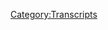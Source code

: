{{DEFAULTSORT:
    #_TRANSCRIPT_0844:March 12-15, 2004
}}{{Transcript
    | title         = [[844: March 12-15, 2004]]
    | caption       = [https://knowledgefight.libsyn.com/844-march-12-15-2004 Listen to this episode on Libsyn]
    | episodeNumber = [[844: March 12-15, 2004|844]]
    | length        = 01:22:37
}}

{{MessageBox
    | header     = Warning: Bot Generated Content
    | text       = This transcript was automatically generated by transcription software and likely contains many mistakes and misattributions. Please check the audio for definitive quotes, attribution, and context.
    | image      = N3yvass4myg91.webp
    | imagewidth = 50px
    | id         = warning
}}

{{TranscriptBlock
    | name      = Unknown Speaker
    | timestamp = 00:00:30.000
    | text      = Dan and George. Knowledge Fight.
}}

{{TranscriptBlock
    | name      = Unknown Speaker
    | timestamp = 00:00:32.240
    | text      = Riddleware, riddleware, riddleware.
}}

{{TranscriptBlock
    | name      = Unknown Speaker
    | timestamp = 00:00:34.280
    | text      = Aah! Need, I need money.
}}

{{TranscriptBlock
    | name      = Unknown Speaker
    | timestamp = 00:00:36.500
    | text      = Riddleware, riddleware, riddleware.
}}

{{TranscriptBlock
    | name      = Unknown Speaker
    | timestamp = 00:00:39.460
    | text      = Andy and Kansas. Andy and, Andy and...
}}

{{TranscriptBlock
    | name      = Unknown Speaker
    | timestamp = 00:00:42.259
    | text      = Stop it. Andy and Chan, Andy and Kansas.
}}

{{TranscriptBlock
    | name      = Unknown Speaker
    | timestamp = 00:00:44.780
    | text      = A-A-Andy and, Andy and...
}}

{{TranscriptBlock
    | name      = Unknown Speaker
    | timestamp = 00:00:46.299
    | text      = It's time to pray.
}}

{{TranscriptBlock
    | name      = Unknown Speaker
    | timestamp = 00:00:47.179
    | text      = Andy and Kansas, you're on the air. Thanks for holding.
}}

{{TranscriptBlock
    | name      = Unknown Speaker
    | timestamp = 00:00:49.500
    | text      = Hello, Alex. I'm a first-time caller. I'm a huge fan.
}}

{{TranscriptBlock
    | name      = Unknown Speaker
    | timestamp = 00:00:51.840
    | text      = I love your work.
}}

{{TranscriptBlock
    | name      = Unknown Speaker
    | timestamp = 00:00:53.000
    | text      = Knowledge Fight.
}}

{{TranscriptBlock
    | name      = Unknown Speaker
    | timestamp = 00:00:54.140
    | text      = N-N-N-N-N-N-N-N-N-N-N-N-N-N-N-N-Knowledgefight.com.
}}

{{TranscriptBlock
    | name      = Unknown Speaker
    | timestamp = 00:00:57.140
    | text      = Aah. Blech.
}}

{{TranscriptBlock
    | name      = Unknown Speaker
    | timestamp = 00:00:58.560
    | text      = I love you.
}}

{{TranscriptBlock
    | name      = Unknown Speaker
    | timestamp = 00:00:59.140
    | text      = Hey, everybody. Welcome back to Knowledge Fight. I'm Dan.
}}

{{TranscriptBlock
    | name      = Unknown Speaker
    | timestamp = 00:01:01.479
    | text      = I'm Jordan.
}}

{{TranscriptBlock
    | name      = Unknown Speaker
    | timestamp = 00:01:02.060
    | text      = We're couple dudes. I'd like to sit around and worship at the altar of Selene and talk a little bit about Alex Jones.
}}

{{TranscriptBlock
    | name      = Unknown Speaker
    | timestamp = 00:01:06.900
    | text      = Oh, indeed we are. Dan.
}}

{{TranscriptBlock
    | name      = Unknown Speaker
    | timestamp = 00:01:08.239
    | text      = Jordan.
}}

{{TranscriptBlock
    | name      = Unknown Speaker
    | timestamp = 00:01:08.640
    | text      = Dan.
}}

{{TranscriptBlock
    | name      = Unknown Speaker
    | timestamp = 00:01:08.939
    | text      = Jordan.
}}

{{TranscriptBlock
    | name      = Unknown Speaker
    | timestamp = 00:01:09.280
    | text      = Quick question for ya.
}}

{{TranscriptBlock
    | name      = Unknown Speaker
    | timestamp = 00:01:10.359
    | text      = What's up?
}}

{{TranscriptBlock
    | name      = Unknown Speaker
    | timestamp = 00:01:10.859
    | text      = What's your Bright Spot today, buddy?
}}

{{TranscriptBlock
    | name      = Unknown Speaker
    | timestamp = 00:01:11.780
    | text      = My Bright Spot today, Jordan, is, uh, I've been, uh, been feeling a bit down.
}}

{{TranscriptBlock
    | name      = Unknown Speaker
    | timestamp = 00:01:15.819
    | text      = Mm.
}}

{{TranscriptBlock
    | name      = Unknown Speaker
    | timestamp = 00:01:16.620
    | text      = I mentioned, uh, a number of episodes back. You know, sort of a depression dip.
}}

{{TranscriptBlock
    | name      = Unknown Speaker
    | timestamp = 00:01:20.739
    | text      = Yeah.
}}

{{TranscriptBlock
    | name      = Unknown Speaker
    | timestamp = 00:01:21.040
    | text      = As they say. And unfortunately, it has lingered a bit.
}}

{{TranscriptBlock
    | name      = Unknown Speaker
    | timestamp = 00:01:24.459
    | text      = Um, you know, it's a hit and miss process, trying to, uh, negotiate and, uh, navigate, uh, medication and stuff.
}}

{{TranscriptBlock
    | name      = Unknown Speaker
    | timestamp = 00:01:31.540
    | text      = Mm-hmm.
}}

{{TranscriptBlock
    | name      = Unknown Speaker
    | timestamp = 00:01:32.040
    | text      = So, you know, we've tried a number of things and it's kind of, uh, not, either not had the results that I would have wanted or some side effects and, you know, balancing that, uh, that out is, uh, tough.
}}

{{TranscriptBlock
    | name      = Unknown Speaker
    | timestamp = 00:01:42.799
    | text      = I just started, uh, a new regimen, so we'll see if this, uh, this one works out, but, um, anyway, I've been down, been bummed out.
}}

{{TranscriptBlock
    | name      = Unknown Speaker
    | timestamp = 00:01:50.900
    | text      = Uh, and so I was looking for things that, uh, could make me a little bit happier.
}}

{{TranscriptBlock
    | name      = Unknown Speaker
    | timestamp = 00:01:54.920
    | text      = Sure.
}}

{{TranscriptBlock
    | name      = Unknown Speaker
    | timestamp = 00:01:55.420
    | text      = And, of course, I love, uh, Legos. Love mini blocks.
}}

{{TranscriptBlock
    | name      = Unknown Speaker
    | timestamp = 00:01:59.260
    | text      = You do love Legos.
}}

{{TranscriptBlock
    | name      = Unknown Speaker
    | timestamp = 00:02:00.219
    | text      = So I have my newest project.
}}

{{TranscriptBlock
    | name      = Unknown Speaker
    | timestamp = 00:02:01.819
    | text      = Oh, you got a Grogu!
}}

{{TranscriptBlock
    | name      = Unknown Speaker
    | timestamp = 00:02:02.900
    | text      = I got a Grogu!
}}

{{TranscriptBlock
    | name      = Unknown Speaker
    | timestamp = 00:02:03.500
    | text      = You're a Grogu-er!
}}

{{TranscriptBlock
    | name      = Unknown Speaker
    | timestamp = 00:02:04.900
    | text      = I got a, I got the child!
}}

{{TranscriptBlock
    | name      = Unknown Speaker
    | timestamp = 00:02:06.420
    | text      = I was not expecting them to make a Grogu out of Legos.
}}

{{TranscriptBlock
    | name      = Unknown Speaker
    | timestamp = 00:02:10.060
    | text      = Yeah, a little Lego Grogu.
}}

{{TranscriptBlock
    | name      = Unknown Speaker
    | timestamp = 00:02:11.460
    | text      = Okay.
}}

{{TranscriptBlock
    | name      = Unknown Speaker
    | timestamp = 00:02:12.139
    | text      = I've, I, it's, it just came. I've not opened up the box yet, but, uh, let's see, how many pieces are we talking about here?
}}

{{TranscriptBlock
    | name      = Unknown Speaker
    | timestamp = 00:02:18.580
    | text      = 700.
}}

{{TranscriptBlock
    | name      = Unknown Speaker
    | timestamp = 00:02:19.939
    | text      = 1,073.
}}

{{TranscriptBlock
    | name      = Unknown Speaker
    | timestamp = 00:02:21.780
    | text      = 1,073. Oh, I thought I was being silly. That's a lot of pieces.
}}

{{TranscriptBlock
    | name      = Unknown Speaker
    | timestamp = 00:02:26.180
    | text      = Yeah, because it's, uh, little tiny pieces, you know?
}}

{{TranscriptBlock
    | name      = Unknown Speaker
    | timestamp = 00:02:28.340
    | text      = Right, right, right.
}}

{{TranscriptBlock
    | name      = Unknown Speaker
    | timestamp = 00:02:29.539
    | text      = Okay.
}}

{{TranscriptBlock
    | name      = Unknown Speaker
    | timestamp = 00:02:30.180
    | text      = Um, so I'm very excited to put this together. I love the process of, uh, just sort of zen-like focus and, uh, do whoop.
}}

{{TranscriptBlock
    | name      = Unknown Speaker
    | timestamp = 00:02:37.219
    | text      = Put in little, put in little blocks of blocks on top of blocks.
}}

{{TranscriptBlock
    | name      = Unknown Speaker
    | timestamp = 00:02:39.939
    | text      = Mm-hmm.
}}

{{TranscriptBlock
    | name      = Unknown Speaker
    | timestamp = 00:02:40.419
    | text      = And then you end up with the child.
}}

{{TranscriptBlock
    | name      = Unknown Speaker
    | timestamp = 00:02:41.860
    | text      = And then you, is that where they come from traditionally, or?
}}

{{TranscriptBlock
    | name      = Unknown Speaker
    | timestamp = 00:02:46.659
    | text      = You know what's fun, though? I've never watched The Mandalorian, and I don't really like Star Wars that much.
}}

{{TranscriptBlock
    | name      = Unknown Speaker
    | timestamp = 00:02:50.819
    | text      = I was gonna say, yeah, you have no interest in either of those things.
}}

{{TranscriptBlock
    | name      = Unknown Speaker
    | timestamp = 00:02:53.060
    | text      = There's a decent chance I'll just give it to you once I've built it.
}}

{{TranscriptBlock
    | name      = Unknown Speaker
    | timestamp = 00:02:55.460
    | text      = I mean, I'd be, sure.
}}

{{TranscriptBlock
    | name      = Unknown Speaker
    | timestamp = 00:02:56.900
    | text      = All right.
}}

{{TranscriptBlock
    | name      = Unknown Speaker
    | timestamp = 00:02:57.219
    | text      = I'll take it.
}}

{{TranscriptBlock
    | name      = Unknown Speaker
    | timestamp = 00:02:57.780
    | text      = I don't, I don't, uh, hate Star Wars or anything.
}}

{{TranscriptBlock
    | name      = Unknown Speaker
    | timestamp = 00:03:00.979
    | text      = You don't? No.
}}

{{TranscriptBlock
    | name      = Unknown Speaker
    | timestamp = 00:03:01.620
    | text      = I think if I had gun to my head, I think I'm a Star Trek guy.
}}

{{TranscriptBlock
    | name      = Unknown Speaker
    | timestamp = 00:03:04.979
    | text      = Um.
}}

{{TranscriptBlock
    | name      = Unknown Speaker
    | timestamp = 00:03:05.460
    | text      = Yeah, I, I, yeah, of course you are.
}}

{{TranscriptBlock
    | name      = Unknown Speaker
    | timestamp = 00:03:07.060
    | text      = I think so, and I think that's probably an artifact of growing up.
}}

{{TranscriptBlock
    | name      = Unknown Speaker
    | timestamp = 00:03:10.580
    | text      = Mm-hmm.
}}

{{TranscriptBlock
    | name      = Unknown Speaker
    | timestamp = 00:03:10.900
    | text      = Like, my dad loved Star Trek, and we watched Next Generation.
}}

{{TranscriptBlock
    | name      = Unknown Speaker
    | timestamp = 00:03:14.180
    | text      = Sure.
}}

{{TranscriptBlock
    | name      = Unknown Speaker
    | timestamp = 00:03:14.419
    | text      = Uh, growing up, and then, I guess, what was the one after that?
}}

{{TranscriptBlock
    | name      = Unknown Speaker
    | timestamp = 00:03:17.620
    | text      = Deep Space Nine?
}}

{{TranscriptBlock
    | name      = Unknown Speaker
    | timestamp = 00:03:18.340
    | text      = Deep Space Nine.
}}

{{TranscriptBlock
    | name      = Unknown Speaker
    | timestamp = 00:03:18.900
    | text      = Watched a bit of Deep Space Nine.
}}

{{TranscriptBlock
    | name      = Unknown Speaker
    | timestamp = 00:03:20.419
    | text      = That was the one with Whoopi on it, right?
}}

{{TranscriptBlock
    | name      = Unknown Speaker
    | timestamp = 00:03:21.780
    | text      = I believe so, yes.
}}

{{TranscriptBlock
    | name      = Unknown Speaker
    | timestamp = 00:03:22.740
    | text      = Yeah, yeah.
}}

{{TranscriptBlock
    | name      = Unknown Speaker
    | timestamp = 00:03:23.219
    | text      = Um, and, and just wasn't, uh, I guess wasn't quite the same.
}}

{{TranscriptBlock
    | name      = Unknown Speaker
    | timestamp = 00:03:27.219
    | text      = I got used to Picard, and, uh, our, our, our main man, uh, Riker.
}}

{{TranscriptBlock
    | name      = Unknown Speaker
    | timestamp = 00:03:32.500
    | text      = You know, I, I feel like a lot of people treat Star Trek very similarly to the way,
}}

{{TranscriptBlock
    | name      = Unknown Speaker
    | timestamp = 00:03:37.939
    | text      = uh, Brits treat Doctor Who.
}}

{{TranscriptBlock
    | name      = Unknown Speaker
    | timestamp = 00:03:39.699
    | text      = Like, that, you know what, honestly, Picard's my captain.
}}

{{TranscriptBlock
    | name      = Unknown Speaker
    | timestamp = 00:03:43.060
    | text      = It's just my guy, I'm not a, I'm not a, I'm not the original, I'm not the Next Gen,
}}

{{TranscriptBlock
    | name      = Unknown Speaker
    | timestamp = 00:03:48.020
    | text      = I mean, you know, it's just Picard for me, you know?
}}

{{TranscriptBlock
    | name      = Unknown Speaker
    | timestamp = 00:03:49.939
    | text      = I think, I think that there, yeah, especially depending on your age, too.
}}

{{TranscriptBlock
    | name      = Unknown Speaker
    | timestamp = 00:03:52.979
    | text      = Yeah, yeah, totally.
}}

{{TranscriptBlock
    | name      = Unknown Speaker
    | timestamp = 00:03:53.939
    | text      = Like, I think if I were to get back into, uh, watching it, I think I'd have an easier
}}

{{TranscriptBlock
    | name      = Unknown Speaker
    | timestamp = 00:03:59.699
    | text      = time with the other, uh, uh, uh, installments.
}}

{{TranscriptBlock
    | name      = Unknown Speaker
    | timestamp = 00:04:03.620
    | text      = Sure.
}}

{{TranscriptBlock
    | name      = Unknown Speaker
    | timestamp = 00:04:03.939
    | text      = In the catalog.
}}

{{TranscriptBlock
    | name      = Unknown Speaker
    | timestamp = 00:04:04.900
    | text      = Sure.
}}

{{TranscriptBlock
    | name      = Unknown Speaker
    | timestamp = 00:04:05.139
    | text      = Whereas, like, when I was a kid, like, no, there's no Picard or Riker in here.
}}

{{TranscriptBlock
    | name      = Unknown Speaker
    | timestamp = 00:04:08.099
    | text      = What is this?
}}

{{TranscriptBlock
    | name      = Unknown Speaker
    | timestamp = 00:04:08.580
    | text      = No, no, no, no, no.
}}

{{TranscriptBlock
    | name      = Unknown Speaker
    | timestamp = 00:04:09.460
    | text      = I want data!
}}

{{TranscriptBlock
    | name      = Unknown Speaker
    | timestamp = 00:04:10.259
    | text      = And I'll tell you what.
}}

{{TranscriptBlock
    | name      = Unknown Speaker
    | timestamp = 00:04:10.900
    | text      = Where's Worf?
}}

{{TranscriptBlock
    | name      = Unknown Speaker
    | timestamp = 00:04:11.699
    | text      = Chris Pine ain't gonna do it.
}}

{{TranscriptBlock
    | name      = Unknown Speaker
    | timestamp = 00:04:12.900
    | text      = Uh-huh.
}}

{{TranscriptBlock
    | name      = Unknown Speaker
    | timestamp = 00:04:13.300
    | text      = Chris Pine ain't cuttin' shit.
}}

{{TranscriptBlock
    | name      = Unknown Speaker
    | timestamp = 00:04:14.580
    | text      = No.
}}

{{TranscriptBlock
    | name      = Unknown Speaker
    | timestamp = 00:04:14.979
    | text      = No.
}}

{{TranscriptBlock
    | name      = Unknown Speaker
    | timestamp = 00:04:15.620
    | text      = Where is Dr. Crusher?
}}

{{TranscriptBlock
    | name      = Unknown Speaker
    | timestamp = 00:04:19.300
    | text      = Where is Q?
}}

{{TranscriptBlock
    | name      = Unknown Speaker
    | timestamp = 00:04:22.259
    | text      = I guess Q is in, uh, probably, he's in a bunch of them, right?
}}

{{TranscriptBlock
    | name      = Unknown Speaker
    | timestamp = 00:04:25.620
    | text      = Isn't he, like, a fanciful entity that exists throughout multiple Star Trek series?
}}

{{TranscriptBlock
    | name      = Unknown Speaker
    | timestamp = 00:04:30.339
    | text      = Uh, uh, like a Brit-mitzel pixie stick?
}}

{{TranscriptBlock
    | name      = Unknown Speaker
    | timestamp = 00:04:33.459
    | text      = Yeah.
}}

{{TranscriptBlock
    | name      = Unknown Speaker
    | timestamp = 00:04:33.939
    | text      = Okay.
}}

{{TranscriptBlock
    | name      = Unknown Speaker
    | timestamp = 00:04:34.740
    | text      = He's a, he's a pixie stick.
}}

{{TranscriptBlock
    | name      = Unknown Speaker
    | timestamp = 00:04:36.500
    | text      = Yeah, what's his name?
}}

{{TranscriptBlock
    | name      = Unknown Speaker
    | timestamp = 00:04:37.939
    | text      = Uh, who else was on there?
}}

{{TranscriptBlock
    | name      = Unknown Speaker
    | timestamp = 00:04:40.980
    | text      = Uh, I'm out.
}}

{{TranscriptBlock
    | name      = Unknown Speaker
    | timestamp = 00:04:41.779
    | text      = I'm tapped.
}}

{{TranscriptBlock
    | name      = Unknown Speaker
    | timestamp = 00:04:42.660
    | text      = Yeah?
}}

{{TranscriptBlock
    | name      = Unknown Speaker
    | timestamp = 00:04:43.060
    | text      = Well, I was the Star Wars guy, never a Star Trek guy.
}}

{{TranscriptBlock
    | name      = Unknown Speaker
    | timestamp = 00:04:44.899
    | text      = Bones!
}}

{{TranscriptBlock
    | name      = Unknown Speaker
    | timestamp = 00:04:45.860
    | text      = Never a Star Trek guy.
}}

{{TranscriptBlock
    | name      = Unknown Speaker
    | timestamp = 00:04:46.100
    | text      = No, that was the original one.
}}

{{TranscriptBlock
    | name      = Unknown Speaker
    | timestamp = 00:04:47.139
    | text      = That was the original Star Trek.
}}

{{TranscriptBlock
    | name      = Unknown Speaker
    | timestamp = 00:04:48.420
    | text      = No?
}}

{{TranscriptBlock
    | name      = Unknown Speaker
    | timestamp = 00:04:48.740
    | text      = No Star Trek for you?
}}

{{TranscriptBlock
    | name      = Unknown Speaker
    | timestamp = 00:04:50.819
    | text      = What am I gonna, Star Trek watcher?
}}

{{TranscriptBlock
    | name      = Unknown Speaker
    | timestamp = 00:04:52.660
    | text      = I'm a doctor, man.
}}

{{TranscriptBlock
    | name      = Unknown Speaker
    | timestamp = 00:04:53.860
    | text      = Uh, I, I don't know.
}}

{{TranscriptBlock
    | name      = Unknown Speaker
    | timestamp = 00:04:57.620
    | text      = Bones, I was trying a Bones thing.
}}

{{TranscriptBlock
    | name      = Unknown Speaker
    | timestamp = 00:04:59.220
    | text      = Oh, I see.
}}

{{TranscriptBlock
    | name      = Unknown Speaker
    | timestamp = 00:05:00.100
    | text      = The riff didn't work.
}}

{{TranscriptBlock
    | name      = Unknown Speaker
    | timestamp = 00:05:01.220
    | text      = Wait, you're talking about the TV show Bones?
}}

{{TranscriptBlock
    | name      = Unknown Speaker
    | timestamp = 00:05:02.899
    | text      = Uh, yes.
}}

{{TranscriptBlock
    | name      = Unknown Speaker
    | timestamp = 00:05:04.100
    | text      = Starring, uh, uh, Las Vegas.
}}

{{TranscriptBlock
    | name      = Unknown Speaker
    | timestamp = 00:05:06.019
    | text      = Boreanaz.
}}

{{TranscriptBlock
    | name      = Unknown Speaker
    | timestamp = 00:05:06.819
    | text      = No, um, what's their name?
}}

{{TranscriptBlock
    | name      = Unknown Speaker
    | timestamp = 00:05:09.060
    | text      = The, um, the, the person who plays Bones, the lady who plays Bones.
}}

{{TranscriptBlock
    | name      = Unknown Speaker
    | timestamp = 00:05:14.579
    | text      = What are we doing here?
}}

{{TranscriptBlock
    | name      = Unknown Speaker
    | timestamp = 00:05:15.699
    | text      = We're just two old men.
}}

{{TranscriptBlock
    | name      = Unknown Speaker
    | timestamp = 00:05:16.899
    | text      = We're talking now.
}}

{{TranscriptBlock
    | name      = Unknown Speaker
    | timestamp = 00:05:17.939
    | text      = Also featuring, I believe, this could be a fragment of my memory that is entirely wrong,
}}

{{TranscriptBlock
    | name      = Unknown Speaker
    | timestamp = 00:05:24.259
    | text      = but I believe in Bones.
}}

{{TranscriptBlock
    | name      = Unknown Speaker
    | timestamp = 00:05:25.939
    | text      = One of the characters was played by the guy who played the cop in How High,
}}

{{TranscriptBlock
    | name      = Unknown Speaker
    | timestamp = 00:05:30.339
    | text      = the bike cop on campus from How High.
}}

{{TranscriptBlock
    | name      = Unknown Speaker
    | timestamp = 00:05:35.620
    | text      = Ah, the movie is great.
}}

{{TranscriptBlock
    | name      = Unknown Speaker
    | timestamp = 00:05:37.220
    | text      = Probably doesn't hold up.
}}

{{TranscriptBlock
    | name      = Unknown Speaker
    | timestamp = 00:05:38.579
    | text      = How High, I would, I, I, I strongly suggest not watching How High again.
}}

{{TranscriptBlock
    | name      = Unknown Speaker
    | timestamp = 00:05:43.620
    | text      = I don't, I, I watched it and I remember it so fondly.
}}

{{TranscriptBlock
    | name      = Unknown Speaker
    | timestamp = 00:05:47.459
    | text      = And I know in my, I can feel it already.
}}

{{TranscriptBlock
    | name      = Unknown Speaker
    | timestamp = 00:05:50.500
    | text      = I'm mad at myself for having brought up the thought.
}}

{{TranscriptBlock
    | name      = Unknown Speaker
    | timestamp = 00:05:52.819
    | text      = Yeah.
}}

{{TranscriptBlock
    | name      = Unknown Speaker
    | timestamp = 00:05:53.379
    | text      = Because I know it's not as good as it was.
}}

{{TranscriptBlock
    | name      = Unknown Speaker
    | timestamp = 00:05:55.379
    | text      = Yeah.
}}

{{TranscriptBlock
    | name      = Unknown Speaker
    | timestamp = 00:05:55.620
    | text      = I probably watched it a hundred times.
}}

{{TranscriptBlock
    | name      = Unknown Speaker
    | timestamp = 00:05:58.339
    | text      = Very high, very high.
}}

{{TranscriptBlock
    | name      = Unknown Speaker
    | timestamp = 00:06:00.579
    | text      = Like we smoked a lot of weed.
}}

{{TranscriptBlock
    | name      = Unknown Speaker
    | timestamp = 00:06:01.779
    | text      = It was the correct, it was a, of its place and of its time.
}}

{{TranscriptBlock
    | name      = Unknown Speaker
    | timestamp = 00:06:06.100
    | text      = But it, it still does live on within me because that scene with Spalding Gray,
}}

{{TranscriptBlock
    | name      = Unknown Speaker
    | timestamp = 00:06:10.819
    | text      = Spalding Gray plays a professor.
}}

{{TranscriptBlock
    | name      = Unknown Speaker
    | timestamp = 00:06:13.300
    | text      = Yeah, that one is interesting.
}}

{{TranscriptBlock
    | name      = Unknown Speaker
    | timestamp = 00:06:14.740
    | text      = And then the, the, get him.
}}

{{TranscriptBlock
    | name      = Unknown Speaker
    | timestamp = 00:06:16.899
    | text      = That's from How High.
}}

{{TranscriptBlock
    | name      = Unknown Speaker
    | timestamp = 00:06:17.939
    | text      = Yeah, yeah, yeah.
}}

{{TranscriptBlock
    | name      = Unknown Speaker
    | timestamp = 00:06:18.980
    | text      = Spalding Gray.
}}

{{TranscriptBlock
    | name      = Unknown Speaker
    | timestamp = 00:06:20.740
    | text      = Woof.
}}

{{TranscriptBlock
    | name      = Unknown Speaker
    | timestamp = 00:06:22.100
    | text      = Maybe his last movie role.
}}

{{TranscriptBlock
    | name      = Unknown Speaker
    | timestamp = 00:06:26.579
    | text      = It's always fun.
}}

{{TranscriptBlock
    | name      = Unknown Speaker
    | timestamp = 00:06:27.620
    | text      = It's, that's your, that's your Orson Welles fucking P commercial kind of shit right there
}}

{{TranscriptBlock
    | name      = Unknown Speaker
    | timestamp = 00:06:33.540
    | text      = where you're like, that's, that's the way those guys got to go.
}}

{{TranscriptBlock
    | name      = Unknown Speaker
    | timestamp = 00:06:36.819
    | text      = You just got to go out like that.
}}

{{TranscriptBlock
    | name      = Unknown Speaker
    | timestamp = 00:06:38.100
    | text      = You have to have something that is bizarre as trivia for your last thing.
}}

{{TranscriptBlock
    | name      = Unknown Speaker
    | timestamp = 00:06:43.060
    | text      = Totally.
}}

{{TranscriptBlock
    | name      = Unknown Speaker
    | timestamp = 00:06:43.699
    | text      = Yeah.
}}

{{TranscriptBlock
    | name      = Unknown Speaker
    | timestamp = 00:06:44.100
    | text      = That's why I encourage every big name actor and actress and, you know, just person, TV
}}

{{TranscriptBlock
    | name      = Unknown Speaker
    | timestamp = 00:06:51.139
    | text      = actors, movie actors, everybody.
}}

{{TranscriptBlock
    | name      = Unknown Speaker
    | timestamp = 00:06:53.620
    | text      = True.
}}

{{TranscriptBlock
    | name      = Unknown Speaker
    | timestamp = 00:06:54.259
    | text      = Film something weird and release it right when you're in a time.
}}

{{TranscriptBlock
    | name      = Unknown Speaker
    | timestamp = 00:06:58.339
    | text      = Yeah, whatever.
}}

{{TranscriptBlock
    | name      = Unknown Speaker
    | timestamp = 00:06:59.379
    | text      = Like, well, no, cause that doesn't work.
}}

{{TranscriptBlock
    | name      = Unknown Speaker
    | timestamp = 00:07:01.220
    | text      = That's cheating the system.
}}

{{TranscriptBlock
    | name      = Unknown Speaker
    | timestamp = 00:07:02.579
    | text      = It has to happen organically.
}}

{{TranscriptBlock
    | name      = Unknown Speaker
    | timestamp = 00:07:04.579
    | text      = Yeah.
}}

{{TranscriptBlock
    | name      = Unknown Speaker
    | timestamp = 00:07:05.220
    | text      = It has to be, it has to be poignant to, and almost like, almost a lesson learned, you
}}

{{TranscriptBlock
    | name      = Unknown Speaker
    | timestamp = 00:07:11.779
    | text      = know, almost like a lesson for me and a lesson like about how fame, there's an arc to it
}}

{{TranscriptBlock
    | name      = Unknown Speaker
    | timestamp = 00:07:16.500
    | text      = that always collapses.
}}

{{TranscriptBlock
    | name      = Unknown Speaker
    | timestamp = 00:07:18.019
    | text      = You can't cling to it too long.
}}

{{TranscriptBlock
    | name      = Unknown Speaker
    | timestamp = 00:07:19.699
    | text      = Otherwise you see what happens to you.
}}

{{TranscriptBlock
    | name      = Unknown Speaker
    | timestamp = 00:07:21.540
    | text      = You know, like there's a, there's a whole, there's a whole art to teaching the universe
}}

{{TranscriptBlock
    | name      = Unknown Speaker
    | timestamp = 00:07:25.939
    | text      = about wasting your life in some ways.
}}

{{TranscriptBlock
    | name      = Unknown Speaker
    | timestamp = 00:07:28.740
    | text      = Trying to think of like Spalding Gray, like other movies he might've been, because there
}}

{{TranscriptBlock
    | name      = Unknown Speaker
    | timestamp = 00:07:32.500
    | text      = was that and everything is going fine, but that was a documentary.
}}

{{TranscriptBlock
    | name      = Unknown Speaker
    | timestamp = 00:07:35.459
    | text      = And I think that came out posthumously.
}}

{{TranscriptBlock
    | name      = Unknown Speaker
    | timestamp = 00:07:37.939
    | text      = Um, yeah.
}}

{{TranscriptBlock
    | name      = Unknown Speaker
    | timestamp = 00:07:39.300
    | text      = How high?
}}

{{TranscriptBlock
    | name      = Unknown Speaker
    | timestamp = 00:07:39.779
    | text      = Probably it.
}}

{{TranscriptBlock
    | name      = Unknown Speaker
    | timestamp = 00:07:40.339
    | text      = Yep.
}}

{{TranscriptBlock
    | name      = Unknown Speaker
    | timestamp = 00:07:41.060
    | text      = Anyway, uh, also in that movie, uh, everybody, everybody's in that movie.
}}

{{TranscriptBlock
    | name      = Unknown Speaker
    | timestamp = 00:07:46.819
    | text      = Hits from the streets.
}}

{{TranscriptBlock
    | name      = Unknown Speaker
    | timestamp = 00:07:48.500
    | text      = The BET host hits played.
}}

{{TranscriptBlock
    | name      = Unknown Speaker
    | timestamp = 00:07:50.899
    | text      = I need money.
}}

{{TranscriptBlock
    | name      = Unknown Speaker
    | timestamp = 00:07:52.420
    | text      = Oh man.
}}

{{TranscriptBlock
    | name      = Unknown Speaker
    | timestamp = 00:07:53.379
    | text      = Mike Epps.
}}

{{TranscriptBlock
    | name      = Unknown Speaker
    | timestamp = 00:07:54.819
    | text      = Powder.
}}

{{TranscriptBlock
    | name      = Unknown Speaker
    | timestamp = 00:07:55.860
    | text      = You know, Hector Alessandro.
}}

{{TranscriptBlock
    | name      = Unknown Speaker
    | timestamp = 00:07:57.939
    | text      = The, the Epps echo throughout history.
}}

{{TranscriptBlock
    | name      = Unknown Speaker
    | timestamp = 00:08:02.339
    | text      = Was Fred Willard in that?
}}

{{TranscriptBlock
    | name      = Unknown Speaker
    | timestamp = 00:08:03.779
    | text      = Left is Mark.
}}

{{TranscriptBlock
    | name      = Unknown Speaker
    | timestamp = 00:08:04.819
    | text      = You know, Mike Epps has really left his mind.
}}

{{TranscriptBlock
    | name      = Unknown Speaker
    | timestamp = 00:08:06.740
    | text      = I really believe that he's left a mark behind, which I would not have expected after having
}}

{{TranscriptBlock
    | name      = Unknown Speaker
    | timestamp = 00:08:11.939
    | text      = watched How High way back when.
}}

{{TranscriptBlock
    | name      = Unknown Speaker
    | timestamp = 00:08:15.139
    | text      = Man, he's great in, um, uh, the Friday movies that aren't Friday.
}}

{{TranscriptBlock
    | name      = Unknown Speaker
    | timestamp = 00:08:20.660
    | text      = The other ones.
}}

{{TranscriptBlock
    | name      = Unknown Speaker
    | timestamp = 00:08:22.980
    | text      = Anyway, uh, what's your, uh, what's your bright spot?
}}

{{TranscriptBlock
    | name      = Unknown Speaker
    | timestamp = 00:08:25.220
    | text      = My bright spot, uh, uh, adventure time with Fiona and cake.
}}

{{TranscriptBlock
    | name      = Unknown Speaker
    | timestamp = 00:08:30.019
    | text      = There's a new series.
}}

{{TranscriptBlock
    | name      = Unknown Speaker
    | timestamp = 00:08:31.060
    | text      = Okay.
}}

{{TranscriptBlock
    | name      = Unknown Speaker
    | timestamp = 00:08:31.540
    | text      = All right.
}}

{{TranscriptBlock
    | name      = Unknown Speaker
    | timestamp = 00:08:31.939
    | text      = Fun.
}}

{{TranscriptBlock
    | name      = Unknown Speaker
    | timestamp = 00:08:32.340
    | text      = Uh, so far, I just saw the first episode from what I understand, uh, from what I can see
}}

{{TranscriptBlock
    | name      = Unknown Speaker
    | timestamp = 00:08:38.419
    | text      = where we're kind of in an opposite situation, you know, like, uh, original adventure time.
}}

{{TranscriptBlock
    | name      = Unknown Speaker
    | timestamp = 00:08:43.779
    | text      = You see some human kid in a place where, ah, that's not where a human kid's supposed to
}}

{{TranscriptBlock
    | name      = Unknown Speaker
    | timestamp = 00:08:48.419
    | text      = be.
}}

{{TranscriptBlock
    | name      = Unknown Speaker
    | timestamp = 00:08:48.659
    | text      = Sure.
}}

{{TranscriptBlock
    | name      = Unknown Speaker
    | timestamp = 00:08:49.059
    | text      = All right.
}}

{{TranscriptBlock
    | name      = Unknown Speaker
    | timestamp = 00:08:49.460
    | text      = Now we see Fiona.
}}

{{TranscriptBlock
    | name      = Unknown Speaker
    | timestamp = 00:08:52.019
    | text      = It's not where Fiona's supposed to be.
}}

{{TranscriptBlock
    | name      = Unknown Speaker
    | timestamp = 00:08:53.220
    | text      = Are you talking about Shrek's wife?
}}

{{TranscriptBlock
    | name      = Unknown Speaker
    | timestamp = 00:08:55.139
    | text      = It's a little bit, uh, no, no, no.
}}

{{TranscriptBlock
    | name      = Unknown Speaker
    | timestamp = 00:08:57.620
    | text      = Just checking.
}}

{{TranscriptBlock
    | name      = Unknown Speaker
    | timestamp = 00:08:58.179
    | text      = Finn, Fiona.
}}

{{TranscriptBlock
    | name      = Unknown Speaker
    | timestamp = 00:08:59.620
    | text      = Okay.
}}

{{TranscriptBlock
    | name      = Unknown Speaker
    | timestamp = 00:08:59.940
    | text      = Right.
}}

{{TranscriptBlock
    | name      = Unknown Speaker
    | timestamp = 00:09:00.500
    | text      = It's a play on things.
}}

{{TranscriptBlock
    | name      = Unknown Speaker
    | timestamp = 00:09:01.460
    | text      = All right.
}}

{{TranscriptBlock
    | name      = Unknown Speaker
    | timestamp = 00:09:01.860
    | text      = Anyways, there's a lot of lore behind it, but it should be interesting.
}}

{{TranscriptBlock
    | name      = Unknown Speaker
    | timestamp = 00:09:04.899
    | text      = And at the very least, I'm excited to watch it.
}}

{{TranscriptBlock
    | name      = Unknown Speaker
    | timestamp = 00:09:06.980
    | text      = I'm thrilled.
}}

{{TranscriptBlock
    | name      = Unknown Speaker
    | timestamp = 00:09:07.940
    | text      = I'm thrilled for you because I know your love of adventure time.
}}

{{TranscriptBlock
    | name      = Unknown Speaker
    | timestamp = 00:09:10.580
    | text      = Love adventure time.
}}

{{TranscriptBlock
    | name      = Unknown Speaker
    | timestamp = 00:09:12.019
    | text      = I'm, I'm happy for you.
}}

{{TranscriptBlock
    | name      = Unknown Speaker
    | timestamp = 00:09:13.059
    | text      = Pendleton ward.
}}

{{TranscriptBlock
    | name      = Unknown Speaker
    | timestamp = 00:09:14.179
    | text      = Love it.
}}

{{TranscriptBlock
    | name      = Unknown Speaker
    | timestamp = 00:09:14.820
    | text      = Also, I wanted to check in on tennis.
}}

{{TranscriptBlock
    | name      = Unknown Speaker
    | timestamp = 00:09:16.580
    | text      = Yeah.
}}

{{TranscriptBlock
    | name      = Unknown Speaker
    | timestamp = 00:09:16.980
    | text      = How'd that go?
}}

{{TranscriptBlock
    | name      = Unknown Speaker
    | timestamp = 00:09:18.100
    | text      = Uh, old man, Mandy Murray just lost along with old man, John Eisner.
}}

{{TranscriptBlock
    | name      = Unknown Speaker
    | timestamp = 00:09:22.820
    | text      = Now, John Eisner, all right, is a six foot 10.
}}

{{TranscriptBlock
    | name      = Unknown Speaker
    | timestamp = 00:09:27.220
    | text      = Oh, this is his last year.
}}

{{TranscriptBlock
    | name      = Unknown Speaker
    | timestamp = 00:09:30.179
    | text      = US Open retired.
}}

{{TranscriptBlock
    | name      = Unknown Speaker
    | timestamp = 00:09:31.220
    | text      = That doesn't feel like it is advantageous for tennis.
}}

{{TranscriptBlock
    | name      = Unknown Speaker
    | timestamp = 00:09:34.019
    | text      = It is advantageous in one very specific way.
}}

{{TranscriptBlock
    | name      = Unknown Speaker
    | timestamp = 00:09:38.340
    | text      = Is that it?
}}

{{TranscriptBlock
    | name      = Unknown Speaker
    | timestamp = 00:09:38.980
    | text      = Exactly.
}}

{{TranscriptBlock
    | name      = Unknown Speaker
    | timestamp = 00:09:39.700
    | text      = Yeah.
}}

{{TranscriptBlock
    | name      = Unknown Speaker
    | timestamp = 00:09:40.100
    | text      = You can serve his average serve at his height was like 140 miles an hour.
}}

{{TranscriptBlock
    | name      = Unknown Speaker
    | timestamp = 00:09:46.259
    | text      = So John Eisner played the longest match in Wimbledon history.
}}

{{TranscriptBlock
    | name      = Unknown Speaker
    | timestamp = 00:09:49.700
    | text      = It was 11 hours and it took three days to do.
}}

{{TranscriptBlock
    | name      = Unknown Speaker
    | timestamp = 00:09:52.980
    | text      = Right.
}}

{{TranscriptBlock
    | name      = Unknown Speaker
    | timestamp = 00:09:53.539
    | text      = And the reason that it took so long is because it was two guys who were both very,
}}

{{TranscriptBlock
    | name      = Unknown Speaker
    | timestamp = 00:09:59.539
    | text      = very tall and could serve 145 miles an hour.
}}

{{TranscriptBlock
    | name      = Unknown Speaker
    | timestamp = 00:10:03.379
    | text      = And they were just going back and forth for days.
}}

{{TranscriptBlock
    | name      = Unknown Speaker
    | timestamp = 00:10:07.539
    | text      = Literally days.
}}

{{TranscriptBlock
    | name      = Unknown Speaker
    | timestamp = 00:10:08.659
    | text      = Frustrating.
}}

{{TranscriptBlock
    | name      = Unknown Speaker
    | timestamp = 00:10:09.299
    | text      = They changed the rules of tennis because people like John Eisner are so boring to watch.
}}

{{TranscriptBlock
    | name      = Unknown Speaker
    | timestamp = 00:10:16.340
    | text      = Cause it's like, Hey, okay.
}}

{{TranscriptBlock
    | name      = Unknown Speaker
    | timestamp = 00:10:17.539
    | text      = That's kind of a dubious honor.
}}

{{TranscriptBlock
    | name      = Unknown Speaker
    | timestamp = 00:10:18.820
    | text      = It's a dubious honor.
}}

{{TranscriptBlock
    | name      = Unknown Speaker
    | timestamp = 00:10:20.019
    | text      = But he made it all the way through a 20 year career.
}}

{{TranscriptBlock
    | name      = Unknown Speaker
    | timestamp = 00:10:23.779
    | text      = Fucking man.
}}

{{TranscriptBlock
    | name      = Unknown Speaker
    | timestamp = 00:10:25.700
    | text      = How's Sazerac doing?
}}

{{TranscriptBlock
    | name      = Unknown Speaker
    | timestamp = 00:10:27.059
    | text      = Is Sazerac not doing great?
}}

{{TranscriptBlock
    | name      = Unknown Speaker
    | timestamp = 00:10:28.340
    | text      = Oh, I'm sorry.
}}

{{TranscriptBlock
    | name      = Unknown Speaker
    | timestamp = 00:10:29.059
    | text      = No.
}}

{{TranscriptBlock
    | name      = Unknown Speaker
    | timestamp = 00:10:29.620
    | text      = Better than Balzerac.
}}

{{TranscriptBlock
    | name      = Unknown Speaker
    | timestamp = 00:10:30.899
    | text      = Okay.
}}

{{TranscriptBlock
    | name      = Unknown Speaker
    | timestamp = 00:10:31.299
    | text      = Yeah.
}}

{{TranscriptBlock
    | name      = Unknown Speaker
    | timestamp = 00:10:32.259
    | text      = On air to Balzerac.
}}

{{TranscriptBlock
    | name      = Unknown Speaker
    | timestamp = 00:10:35.940
    | text      = Oh, I have another bright spot.
}}

{{TranscriptBlock
    | name      = Unknown Speaker
    | timestamp = 00:10:37.299
    | text      = Yeah.
}}

{{TranscriptBlock
    | name      = Unknown Speaker
    | timestamp = 00:10:37.539
    | text      = What's that?
}}

{{TranscriptBlock
    | name      = Unknown Speaker
    | timestamp = 00:10:38.259
    | text      = Joe Biggs, Rambo Joe Biggs, proud boy and a former Infowars employee was just sentenced
}}

{{TranscriptBlock
    | name      = Unknown Speaker
    | timestamp = 00:10:43.779
    | text      = to 17 years in prison over January 6th.
}}

{{TranscriptBlock
    | name      = Unknown Speaker
    | timestamp = 00:10:47.860
    | text      = Yeah.
}}

{{TranscriptBlock
    | name      = Unknown Speaker
    | timestamp = 00:10:48.100
    | text      = So that's fun.
}}

{{TranscriptBlock
    | name      = Unknown Speaker
    | timestamp = 00:10:49.059
    | text      = Also 17 Q.
}}

{{TranscriptBlock
    | name      = Unknown Speaker
    | timestamp = 00:10:52.740
    | text      = Come on.
}}

{{TranscriptBlock
    | name      = Unknown Speaker
    | timestamp = 00:10:53.860
    | text      = It's right there.
}}

{{TranscriptBlock
    | name      = Unknown Speaker
    | timestamp = 00:10:54.980
    | text      = What?
}}

{{TranscriptBlock
    | name      = Unknown Speaker
    | timestamp = 00:10:55.460
    | text      = Q is the 17th letter of the alphabet.
}}

{{TranscriptBlock
    | name      = Unknown Speaker
    | timestamp = 00:10:57.220
    | text      = So like 17 is a big number within QAnon circles.
}}

{{TranscriptBlock
    | name      = Unknown Speaker
    | timestamp = 00:11:00.740
    | text      = What?
}}

{{TranscriptBlock
    | name      = Unknown Speaker
    | timestamp = 00:11:01.299
    | text      = Yeah.
}}

{{TranscriptBlock
    | name      = Unknown Speaker
    | timestamp = 00:11:01.860
    | text      = Really?
}}

{{TranscriptBlock
    | name      = Unknown Speaker
    | timestamp = 00:11:02.340
    | text      = Yeah.
}}

{{TranscriptBlock
    | name      = Unknown Speaker
    | timestamp = 00:11:03.059
    | text      = Man.
}}

{{TranscriptBlock
    | name      = Unknown Speaker
    | timestamp = 00:11:03.779
    | text      = 17 years.
}}

{{TranscriptBlock
    | name      = Unknown Speaker
    | timestamp = 00:11:04.980
    | text      = Are you kidding me?
}}

{{TranscriptBlock
    | name      = Unknown Speaker
    | timestamp = 00:11:05.860
    | text      = That's a sign.
}}

{{TranscriptBlock
    | name      = Unknown Speaker
    | timestamp = 00:11:07.860
    | text      = Follow the plan.
}}

{{TranscriptBlock
    | name      = Unknown Speaker
    | timestamp = 00:11:09.139
    | text      = I don't like finding shit out like that.
}}

{{TranscriptBlock
    | name      = Unknown Speaker
    | timestamp = 00:11:11.220
    | text      = That feels unfair to me.
}}

{{TranscriptBlock
    | name      = Unknown Speaker
    | timestamp = 00:11:12.740
    | text      = You shouldn't just be able to be like, Oh yeah, no, Q is the 17th letter.
}}

{{TranscriptBlock
    | name      = Unknown Speaker
    | timestamp = 00:11:16.259
    | text      = No, no.
}}

{{TranscriptBlock
    | name      = Unknown Speaker
    | timestamp = 00:11:16.980
    | text      = There's got to be more than that.
}}

{{TranscriptBlock
    | name      = Unknown Speaker
    | timestamp = 00:11:18.259
    | text      = But you understand how much of like a lot of that decoding of the Q drops and stuff
}}

{{TranscriptBlock
    | name      = Unknown Speaker
    | timestamp = 00:11:22.740
    | text      = involves obscure numerology and making leaps and like word riddles.
}}

{{TranscriptBlock
    | name      = Unknown Speaker
    | timestamp = 00:11:27.139
    | text      = I know, but come on, you can't.
}}

{{TranscriptBlock
    | name      = Unknown Speaker
    | timestamp = 00:11:29.460
    | text      = You got to do more than that.
}}

{{TranscriptBlock
    | name      = Unknown Speaker
    | timestamp = 00:11:30.580
    | text      = I think it's really cute that that is something you didn't know because that seems like pretty
}}

{{TranscriptBlock
    | name      = Unknown Speaker
    | timestamp = 00:11:35.539
    | text      = basic QAnon stuff.
}}

{{TranscriptBlock
    | name      = Unknown Speaker
    | timestamp = 00:11:37.220
    | text      = Well, see, that's the thing.
}}

{{TranscriptBlock
    | name      = Unknown Speaker
    | timestamp = 00:11:38.179
    | text      = I don't know the basic QAnon stuff.
}}

{{TranscriptBlock
    | name      = Unknown Speaker
    | timestamp = 00:11:40.100
    | text      = I only know what very advanced researchers tell me and they're not wasting their time
}}

{{TranscriptBlock
    | name      = Unknown Speaker
    | timestamp = 00:11:47.460
    | text      = with being like, Oh no, it's the 17th letter.
}}

{{TranscriptBlock
    | name      = Unknown Speaker
    | timestamp = 00:11:49.620
    | text      = We're busy.
}}

{{TranscriptBlock
    | name      = Unknown Speaker
    | timestamp = 00:11:50.659
    | text      = We got shit to do.
}}

{{TranscriptBlock
    | name      = Unknown Speaker
    | timestamp = 00:11:51.940
    | text      = Well, they're committing crimes.
}}

{{TranscriptBlock
    | name      = Unknown Speaker
    | timestamp = 00:11:53.460
    | text      = Joe Biggs is Q.
}}

{{TranscriptBlock
    | name      = Unknown Speaker
    | timestamp = 00:11:54.419
    | text      = It's confirmed.
}}

{{TranscriptBlock
    | name      = Unknown Speaker
    | timestamp = 00:11:55.220
    | text      = All right.
}}

{{TranscriptBlock
    | name      = Unknown Speaker
    | timestamp = 00:11:55.620
    | text      = That sounds where Joe goes one.
}}

{{TranscriptBlock
    | name      = Unknown Speaker
    | timestamp = 00:11:59.059
    | text      = Joe goes 17.
}}

{{TranscriptBlock
    | name      = Unknown Speaker
    | timestamp = 00:12:00.019
    | text      = George Jokovich goes one.
}}

{{TranscriptBlock
    | name      = Unknown Speaker
    | timestamp = 00:12:03.700
    | text      = Czarek goes all.
}}

{{TranscriptBlock
    | name      = Unknown Speaker
    | timestamp = 00:12:04.659
    | text      = So, Jordan, today we have an episode to go over and I decided what we would do is go
}}

{{TranscriptBlock
    | name      = Unknown Speaker
    | timestamp = 00:12:11.779
    | text      = to the past.
}}

{{TranscriptBlock
    | name      = Unknown Speaker
    | timestamp = 00:12:12.419
    | text      = Go to the past.
}}

{{TranscriptBlock
    | name      = Unknown Speaker
    | timestamp = 00:12:13.059
    | text      = So we're going to be talking about March 12th and 15th today.
}}

{{TranscriptBlock
    | name      = Unknown Speaker
    | timestamp = 00:12:16.340
    | text      = That's a Friday and a Monday.
}}

{{TranscriptBlock
    | name      = Unknown Speaker
    | timestamp = 00:12:17.620
    | text      = Okay.
}}

{{TranscriptBlock
    | name      = Unknown Speaker
    | timestamp = 00:12:18.580
    | text      = Man.
}}

{{TranscriptBlock
    | name      = Unknown Speaker
    | timestamp = 00:12:18.899
    | text      = Oh, man.
}}

{{TranscriptBlock
    | name      = Unknown Speaker
    | timestamp = 00:12:19.700
    | text      = We've like, we're in a desert.
}}

{{TranscriptBlock
    | name      = Unknown Speaker
    | timestamp = 00:12:23.379
    | text      = Sure.
}}

{{TranscriptBlock
    | name      = Unknown Speaker
    | timestamp = 00:12:23.779
    | text      = There is not a lot going on.
}}

{{TranscriptBlock
    | name      = Unknown Speaker
    | timestamp = 00:12:25.700
    | text      = There was the Madrid bombing that happened that we talked about on the last time we were
}}

{{TranscriptBlock
    | name      = Unknown Speaker
    | timestamp = 00:12:29.460
    | text      = in the past.
}}

{{TranscriptBlock
    | name      = Unknown Speaker
    | timestamp = 00:12:29.940
    | text      = And Alex has some thoughts about that, but nothing really all that interesting.
}}

{{TranscriptBlock
    | name      = Unknown Speaker
    | timestamp = 00:12:34.740
    | text      = And so that's why there's two episodes and this is still going to be short.
}}

{{TranscriptBlock
    | name      = Unknown Speaker
    | timestamp = 00:12:42.740
    | text      = It's not a lot going on, but something incredibly fun, sort of.
}}

{{TranscriptBlock
    | name      = Unknown Speaker
    | timestamp = 00:12:47.700
    | text      = Alex went to a theme park.
}}

{{TranscriptBlock
    | name      = Unknown Speaker
    | timestamp = 00:12:49.139
    | text      = Okay.
}}

{{TranscriptBlock
    | name      = Unknown Speaker
    | timestamp = 00:12:49.539
    | text      = Now I'm excited.
}}

{{TranscriptBlock
    | name      = Unknown Speaker
    | timestamp = 00:12:51.299
    | text      = So we'll talk about all this here in a moment.
}}

{{TranscriptBlock
    | name      = Unknown Speaker
    | timestamp = 00:12:53.139
    | text      = But first, Jordan, let's say hello to some new walks.
}}

{{TranscriptBlock
    | name      = Unknown Speaker
    | timestamp = 00:12:55.299
    | text      = Oh, that's a great idea.
}}

{{TranscriptBlock
    | name      = Unknown Speaker
    | timestamp = 00:12:56.179
    | text      = Also, thank you so much to everybody for the kind words about the Bray Wyatt drops.
}}

{{TranscriptBlock
    | name      = Unknown Speaker
    | timestamp = 00:13:01.700
    | text      = I recognize it was a little bit long and indulgent, but yeah.
}}

{{TranscriptBlock
    | name      = Unknown Speaker
    | timestamp = 00:13:06.820
    | text      = So thanks for going along now.
}}

{{TranscriptBlock
    | name      = Unknown Speaker
    | timestamp = 00:13:12.340
    | text      = Yeah.
}}

{{TranscriptBlock
    | name      = Unknown Speaker
    | timestamp = 00:13:12.659
    | text      = First, large floppy weenies don't fit into my bikini without zucchini, martini, or does
}}

{{TranscriptBlock
    | name      = Unknown Speaker
    | timestamp = 00:13:17.779
    | text      = Alex have a better idea for me and my queenie to keep from exposing our elites?
}}

{{TranscriptBlock
    | name      = Unknown Speaker
    | timestamp = 00:13:22.580
    | text      = Shouldn't have been like elides.
}}

{{TranscriptBlock
    | name      = Unknown Speaker
    | timestamp = 00:13:23.940
    | text      = We could have worked weenies in there, too.
}}

{{TranscriptBlock
    | name      = Unknown Speaker
    | timestamp = 00:13:27.379
    | text      = Anyway, you're a policy wonk.
}}

{{TranscriptBlock
    | name      = Unknown Speaker
    | timestamp = 00:13:28.740
    | text      = I'm a policy wonk.
}}

{{TranscriptBlock
    | name      = Unknown Speaker
    | timestamp = 00:13:29.860
    | text      = Thank you very much.
}}

{{TranscriptBlock
    | name      = Unknown Speaker
    | timestamp = 00:13:30.740
    | text      = I get that that's a riff on Snoop's verse from California Girls by Katy Perry.
}}

{{TranscriptBlock
    | name      = Unknown Speaker
    | timestamp = 00:13:36.580
    | text      = Yeah.
}}

{{TranscriptBlock
    | name      = Unknown Speaker
    | timestamp = 00:13:37.299
    | text      = Martinis, zucchinis, bikinis, no weenies, just a king and his queenie.
}}

{{TranscriptBlock
    | name      = Unknown Speaker
    | timestamp = 00:13:41.620
    | text      = I do recall that being a lyric.
}}

{{TranscriptBlock
    | name      = Unknown Speaker
    | timestamp = 00:13:44.659
    | text      = And then I was like, oh, yeah, Snoop Dogg.
}}

{{TranscriptBlock
    | name      = Unknown Speaker
    | timestamp = 00:13:47.379
    | text      = Time really hurt everybody, didn't it?
}}

{{TranscriptBlock
    | name      = Unknown Speaker
    | timestamp = 00:13:49.539
    | text      = Yeah.
}}

{{TranscriptBlock
    | name      = Unknown Speaker
    | timestamp = 00:13:49.940
    | text      = No, but I like it.
}}

{{TranscriptBlock
    | name      = Unknown Speaker
    | timestamp = 00:13:51.299
    | text      = Zucchini.
}}

{{TranscriptBlock
    | name      = Unknown Speaker
    | timestamp = 00:13:52.019
    | text      = Sure you do.
}}

{{TranscriptBlock
    | name      = Unknown Speaker
    | timestamp = 00:13:52.899
    | text      = I like to imagine that it's actual zucchinis.
}}

{{TranscriptBlock
    | name      = Unknown Speaker
    | timestamp = 00:13:55.940
    | text      = And I mean, I assume that it's a blunt, right?
}}

{{TranscriptBlock
    | name      = Unknown Speaker
    | timestamp = 00:13:57.940
    | text      = I mean, like, it's green.
}}

{{TranscriptBlock
    | name      = Unknown Speaker
    | timestamp = 00:13:59.059
    | text      = And I assume that it's like a zucchini blunt.
}}

{{TranscriptBlock
    | name      = Unknown Speaker
    | timestamp = 00:14:01.379
    | text      = It's like a fat blunt or something.
}}

{{TranscriptBlock
    | name      = Unknown Speaker
    | timestamp = 00:14:03.299
    | text      = But I prefer to think it's like, no, we have a garden salad.
}}

{{TranscriptBlock
    | name      = Unknown Speaker
    | timestamp = 00:14:06.340
    | text      = I mean, yeah.
}}

{{TranscriptBlock
    | name      = Unknown Speaker
    | timestamp = 00:14:07.460
    | text      = We have martinis and a garden salad.
}}

{{TranscriptBlock
    | name      = Unknown Speaker
    | timestamp = 00:14:09.860
    | text      = Yeah, that sounds great.
}}

{{TranscriptBlock
    | name      = Unknown Speaker
    | timestamp = 00:14:10.659
    | text      = And no weenies are allowed.
}}

{{TranscriptBlock
    | name      = Unknown Speaker
    | timestamp = 00:14:11.860
    | text      = No weenies allowed.
}}

{{TranscriptBlock
    | name      = Unknown Speaker
    | timestamp = 00:14:12.500
    | text      = That makes sense.
}}

{{TranscriptBlock
    | name      = Unknown Speaker
    | timestamp = 00:14:13.139
    | text      = No hot dogs.
}}

{{TranscriptBlock
    | name      = Unknown Speaker
    | timestamp = 00:14:13.779
    | text      = Strict bikini dress code.
}}

{{TranscriptBlock
    | name      = Unknown Speaker
    | timestamp = 00:14:14.980
    | text      = Absolutely.
}}

{{TranscriptBlock
    | name      = Unknown Speaker
    | timestamp = 00:14:15.940
    | text      = Next, hi, Dan.
}}

{{TranscriptBlock
    | name      = Unknown Speaker
    | timestamp = 00:14:16.820
    | text      = This is Hank's brother, Chris.
}}

{{TranscriptBlock
    | name      = Unknown Speaker
    | timestamp = 00:14:18.179
    | text      = I heard his really long shout out from a couple months ago and wanted to get in on that action.
}}

{{TranscriptBlock
    | name      = Unknown Speaker
    | timestamp = 00:14:22.580
    | text      = So here's a ridiculously long policy wonk shout out for me, too.
}}

{{TranscriptBlock
    | name      = Unknown Speaker
    | timestamp = 00:14:25.460
    | text      = Thank you so much.
}}

{{TranscriptBlock
    | name      = Unknown Speaker
    | timestamp = 00:14:26.019
    | text      = You are now a policy wonk.
}}

{{TranscriptBlock
    | name      = Unknown Speaker
    | timestamp = 00:14:27.299
    | text      = I'm a policy wonk.
}}

{{TranscriptBlock
    | name      = Unknown Speaker
    | timestamp = 00:14:28.259
    | text      = Thank you very much.
}}

{{TranscriptBlock
    | name      = Unknown Speaker
    | timestamp = 00:14:29.379
    | text      = Next, we are the cult of leftist forest rangers.
}}

{{TranscriptBlock
    | name      = Unknown Speaker
    | timestamp = 00:14:32.419
    | text      = Our greatest peeve is Alex's utter inability to say the word supremacist.
}}

{{TranscriptBlock
    | name      = Unknown Speaker
    | timestamp = 00:14:36.100
    | text      = Resistance is futile.
}}

{{TranscriptBlock
    | name      = Unknown Speaker
    | timestamp = 00:14:37.139
    | text      = Thank you so much.
}}

{{TranscriptBlock
    | name      = Unknown Speaker
    | timestamp = 00:14:37.700
    | text      = You are now a policy wonk.
}}

{{TranscriptBlock
    | name      = Unknown Speaker
    | timestamp = 00:14:38.820
    | text      = I'm a policy wonk.
}}

{{TranscriptBlock
    | name      = Unknown Speaker
    | timestamp = 00:14:39.700
    | text      = Thank you very much.
}}

{{TranscriptBlock
    | name      = Unknown Speaker
    | timestamp = 00:14:40.899
    | text      = Next, in regards to episode 664, Brett and Paul are in fact besties.
}}

{{TranscriptBlock
    | name      = Unknown Speaker
    | timestamp = 00:14:45.940
    | text      = Thank you so much.
}}

{{TranscriptBlock
    | name      = Unknown Speaker
    | timestamp = 00:14:46.500
    | text      = You are now a policy wonk.
}}

{{TranscriptBlock
    | name      = Unknown Speaker
    | timestamp = 00:14:47.700
    | text      = I'm a policy wonk.
}}

{{TranscriptBlock
    | name      = Unknown Speaker
    | timestamp = 00:14:48.659
    | text      = Thank you very much.
}}

{{TranscriptBlock
    | name      = Unknown Speaker
    | timestamp = 00:14:49.379
    | text      = I like that there's a continuity of shout outs.
}}

{{TranscriptBlock
    | name      = Unknown Speaker
    | timestamp = 00:14:51.700
    | text      = Multiple of these are references to shout outs from the past.
}}

{{TranscriptBlock
    | name      = Unknown Speaker
    | timestamp = 00:14:55.940
    | text      = And we get a technocrat in the mix, Jordan.
}}

{{TranscriptBlock
    | name      = Unknown Speaker
    | timestamp = 00:14:58.740
    | text      = So thank you so much to Dan.
}}

{{TranscriptBlock
    | name      = Unknown Speaker
    | timestamp = 00:15:00.340
    | text      = I've been waiting for over a year for my wonk shout out.
}}

{{TranscriptBlock
    | name      = Unknown Speaker
    | timestamp = 00:15:02.740
    | text      = And sorry to do this to you, but you brought it on yourself.
}}

{{TranscriptBlock
    | name      = Unknown Speaker
    | timestamp = 00:15:06.500
    | text      = Who's there?
}}

{{TranscriptBlock
    | name      = Unknown Speaker
    | timestamp = 00:15:07.299
    | text      = You busted.
}}

{{TranscriptBlock
    | name      = Unknown Speaker
    | timestamp = 00:15:08.179
    | text      = Thank you so much.
}}

{{TranscriptBlock
    | name      = Unknown Speaker
    | timestamp = 00:15:08.820
    | text      = You are now a technocrat.
}}

{{TranscriptBlock
    | name      = Unknown Speaker
    | timestamp = 00:15:10.340
    | text      = I'm a policy wonk.
}}

{{TranscriptBlock
    | name      = Unknown Speaker
    | timestamp = 00:15:11.460
    | text      = Four stars.
}}

{{TranscriptBlock
    | name      = Unknown Speaker
    | timestamp = 00:15:12.259
    | text      = Go home to your mother and tell her you're brilliant.
}}

{{TranscriptBlock
    | name      = Unknown Speaker
    | timestamp = 00:15:14.259
    | text      = Someone, someone sodomized and sent me a bucket of poop.
}}

{{TranscriptBlock
    | name      = Unknown Speaker
    | timestamp = 00:15:16.899
    | text      = Daddy shark.
}}

{{TranscriptBlock
    | name      = Unknown Speaker
    | timestamp = 00:15:17.539
    | text      = Bomp, bomp, bomp, bomp, bomp.
}}

{{TranscriptBlock
    | name      = Unknown Speaker
    | timestamp = 00:15:20.259
    | text      = Jar Jar Binks has a Caribbean black accent.
}}

{{TranscriptBlock
    | name      = Unknown Speaker
    | timestamp = 00:15:23.539
    | text      = He's a loser.
}}

{{TranscriptBlock
    | name      = Unknown Speaker
    | timestamp = 00:15:24.820
    | text      = Little, little titty baby.
}}

{{TranscriptBlock
    | name      = Unknown Speaker
    | timestamp = 00:15:26.740
    | text      = I don't want to hate black people.
}}

{{TranscriptBlock
    | name      = Unknown Speaker
    | timestamp = 00:15:28.340
    | text      = I renounce Jesus Christ.
}}

{{TranscriptBlock
    | name      = Unknown Speaker
    | timestamp = 00:15:29.860
    | text      = Thank you so much.
}}

{{TranscriptBlock
    | name      = Unknown Speaker
    | timestamp = 00:15:30.580
    | text      = Yes, thank you very much.
}}

{{TranscriptBlock
    | name      = Unknown Speaker
    | timestamp = 00:15:31.700
    | text      = I'm not people getting busted lately.
}}

{{TranscriptBlock
    | name      = Unknown Speaker
    | timestamp = 00:15:33.379
    | text      = Yeah, there's not a lot of busting.
}}

{{TranscriptBlock
    | name      = Unknown Speaker
    | timestamp = 00:15:35.299
    | text      = Recently we have been free of busts.
}}

{{TranscriptBlock
    | name      = Unknown Speaker
    | timestamp = 00:15:38.980
    | text      = So to continue a thread from the last episode that we did,
}}

{{TranscriptBlock
    | name      = Unknown Speaker
    | timestamp = 00:15:43.059
    | text      = uh, Alex was just invited on to coast coast AM for the first time.
}}

{{TranscriptBlock
    | name      = Unknown Speaker
    | timestamp = 00:15:47.779
    | text      = Right.
}}

{{TranscriptBlock
    | name      = Unknown Speaker
    | timestamp = 00:15:48.179
    | text      = And so we, when we pick up here on the 12th, this is just after that appearance.
}}

{{TranscriptBlock
    | name      = Unknown Speaker
    | timestamp = 00:15:53.299
    | text      = And what do you know?
}}

{{TranscriptBlock
    | name      = Unknown Speaker
    | timestamp = 00:15:54.500
    | text      = He's got a much larger audience now.
}}

{{TranscriptBlock
    | name      = Unknown Speaker
    | timestamp = 00:15:57.299
    | text      = And, uh, talking to my administrator, we now have info wars.com and prison
}}

{{TranscriptBlock
    | name      = Unknown Speaker
    | timestamp = 00:16:02.659
    | text      = planet.com spread over several servers.
}}

{{TranscriptBlock
    | name      = Unknown Speaker
    | timestamp = 00:16:06.179
    | text      = We now have a backup server at, uh, info.
}}

{{TranscriptBlock
    | name      = Unknown Speaker
    | timestamp = 00:16:09.620
    | text      = Well, at, at, at prison planet.tv prison planet.tv.
}}

{{TranscriptBlock
    | name      = Unknown Speaker
    | timestamp = 00:16:14.740
    | text      = And of course there's info wars.net as a backup server.
}}

{{TranscriptBlock
    | name      = Unknown Speaker
    | timestamp = 00:16:18.820
    | text      = Before I went on coast to coast, uh, AM yesterday, and we never had this happen.
}}

{{TranscriptBlock
    | name      = Unknown Speaker
    | timestamp = 00:16:24.980
    | text      = Something got in to one of the servers and actually destroyed it internally.
}}

{{TranscriptBlock
    | name      = Unknown Speaker
    | timestamp = 00:16:29.779
    | text      = You don't see that happen, but they replaced it.
}}

{{TranscriptBlock
    | name      = Unknown Speaker
    | timestamp = 00:16:32.740
    | text      = And, uh, then, uh, this morning we got about 4 million visitors last night.
}}

{{TranscriptBlock
    | name      = Unknown Speaker
    | timestamp = 00:16:40.019
    | text      = Then this morning, uh, as the traffic went down, uh, we had more, uh, again,
}}

{{TranscriptBlock
    | name      = Unknown Speaker
    | timestamp = 00:16:47.460
    | text      = and these are IT people looking at it.
}}

{{TranscriptBlock
    | name      = Unknown Speaker
    | timestamp = 00:16:48.980
    | text      = I don't just get up here on the air and say this.
}}

{{TranscriptBlock
    | name      = Unknown Speaker
    | timestamp = 00:16:51.220
    | text      = We've had more governmental attacks.
}}

{{TranscriptBlock
    | name      = Unknown Speaker
    | timestamp = 00:16:54.740
    | text      = They do not want people in 50 States and Canada and all over the world.
}}

{{TranscriptBlock
    | name      = Unknown Speaker
    | timestamp = 00:16:59.059
    | text      = Hearing me lay out news articles about concentration camps and foreign troops,
}}

{{TranscriptBlock
    | name      = Unknown Speaker
    | timestamp = 00:17:03.299
    | text      = and then having them be able to go and actually see it posted.
}}

{{TranscriptBlock
    | name      = Unknown Speaker
    | timestamp = 00:17:06.099
    | text      = Yeah, man.
}}

{{TranscriptBlock
    | name      = Unknown Speaker
    | timestamp = 00:17:06.819
    | text      = So you went on, uh, coast to coast.
}}

{{TranscriptBlock
    | name      = Unknown Speaker
    | timestamp = 00:17:09.220
    | text      = Sure.
}}

{{TranscriptBlock
    | name      = Unknown Speaker
    | timestamp = 00:17:09.940
    | text      = Bunch of people got drawn to his sources of information and the government could not take
}}

{{TranscriptBlock
    | name      = Unknown Speaker
    | timestamp = 00:17:14.579
    | text      = this.
}}

{{TranscriptBlock
    | name      = Unknown Speaker
    | timestamp = 00:17:14.980
    | text      = Of course.
}}

{{TranscriptBlock
    | name      = Unknown Speaker
    | timestamp = 00:17:15.460
    | text      = No.
}}

{{TranscriptBlock
    | name      = Unknown Speaker
    | timestamp = 00:17:15.700
    | text      = So they had to throw a, um, a wrench in the gears or, or however you want to put it.
}}

{{TranscriptBlock
    | name      = Unknown Speaker
    | timestamp = 00:17:20.740
    | text      = What's up?
}}

{{TranscriptBlock
    | name      = Unknown Speaker
    | timestamp = 00:17:21.940
    | text      = I see a hand raised.
}}

{{TranscriptBlock
    | name      = Unknown Speaker
    | timestamp = 00:17:22.900
    | text      = I just appreciate the idea of like, Hey, listen, I'm an IT person.
}}

{{TranscriptBlock
    | name      = Unknown Speaker
    | timestamp = 00:17:27.539
    | text      = Mm hmm.
}}

{{TranscriptBlock
    | name      = Unknown Speaker
    | timestamp = 00:17:28.259
    | text      = This is the government.
}}

{{TranscriptBlock
    | name      = Unknown Speaker
    | timestamp = 00:17:29.059
    | text      = Oh, it's the government.
}}

{{TranscriptBlock
    | name      = Unknown Speaker
    | timestamp = 00:17:29.700
    | text      = This is totally the government.
}}

{{TranscriptBlock
    | name      = Unknown Speaker
    | timestamp = 00:17:30.980
    | text      = There's no one else.
}}

{{TranscriptBlock
    | name      = Unknown Speaker
    | timestamp = 00:17:31.779
    | text      = This could be a Alex.
}}

{{TranscriptBlock
    | name      = Unknown Speaker
    | timestamp = 00:17:33.059
    | text      = Uh, I'm going to give you the clearance to just go ahead.
}}

{{TranscriptBlock
    | name      = Unknown Speaker
    | timestamp = 00:17:36.579
    | text      = It's the government.
}}

{{TranscriptBlock
    | name      = Unknown Speaker
    | timestamp = 00:17:37.220
    | text      = It's listen, the fingerprints are government.
}}

{{TranscriptBlock
    | name      = Unknown Speaker
    | timestamp = 00:17:40.819
    | text      = They're all over the yeah.
}}

{{TranscriptBlock
    | name      = Unknown Speaker
    | timestamp = 00:17:41.859
    | text      = I mean, this guy, I'm an IT guy.
}}

{{TranscriptBlock
    | name      = Unknown Speaker
    | timestamp = 00:17:44.579
    | text      = So of course I know that it's the government.
}}

{{TranscriptBlock
    | name      = Unknown Speaker
    | timestamp = 00:17:46.660
    | text      = I do seem to notice that every time Alex has an influx of traffic, there's a hack attack.
}}

{{TranscriptBlock
    | name      = Unknown Speaker
    | timestamp = 00:17:52.099
    | text      = Now what's fun about that is it does go both directions.
}}

{{TranscriptBlock
    | name      = Unknown Speaker
    | timestamp = 00:17:55.779
    | text      = I could say Alex has a poorly constructed internet infrastructure and whenever there
}}

{{TranscriptBlock
    | name      = Unknown Speaker
    | timestamp = 00:18:01.380
    | text      = is increased traffic, his shit falls apart because it's not used to dealing with that
}}

{{TranscriptBlock
    | name      = Unknown Speaker
    | timestamp = 00:18:05.539
    | text      = kind of traffic and can't handle it.
}}

{{TranscriptBlock
    | name      = Unknown Speaker
    | timestamp = 00:18:06.900
    | text      = That would be a reasonable simultaneously.
}}

{{TranscriptBlock
    | name      = Unknown Speaker
    | timestamp = 00:18:09.859
    | text      = Alex can just say, uh, Hey, uh, I got a bunch more traffic and that's threatening to the
}}

{{TranscriptBlock
    | name      = Unknown Speaker
    | timestamp = 00:18:14.740
    | text      = globalist.
}}

{{TranscriptBlock
    | name      = Unknown Speaker
    | timestamp = 00:18:15.460
    | text      = So they put a hit out on my servers.
}}

{{TranscriptBlock
    | name      = Unknown Speaker
    | timestamp = 00:18:17.700
    | text      = Right.
}}

{{TranscriptBlock
    | name      = Unknown Speaker
    | timestamp = 00:18:18.099
    | text      = And we're both sitting here, twiddling our thumbs and being like, well, I guess either
}}

{{TranscriptBlock
    | name      = Unknown Speaker
    | timestamp = 00:18:22.740
    | text      = is it's Schrodinger's servers.
}}

{{TranscriptBlock
    | name      = Unknown Speaker
    | timestamp = 00:18:25.380
    | text      = Basically the same thing.
}}

{{TranscriptBlock
    | name      = Unknown Speaker
    | timestamp = 00:18:26.500
    | text      = Yeah.
}}

{{TranscriptBlock
    | name      = Unknown Speaker
    | timestamp = 00:18:26.740
    | text      = Really?
}}

{{TranscriptBlock
    | name      = Unknown Speaker
    | timestamp = 00:18:27.700
    | text      = No, nobody can, uh, we can't, I can't prove him wrong.
}}

{{TranscriptBlock
    | name      = Unknown Speaker
    | timestamp = 00:18:30.819
    | text      = You can't prove me wrong.
}}

{{TranscriptBlock
    | name      = Unknown Speaker
    | timestamp = 00:18:32.420
    | text      = Well, I mean, what's fun about it is that he has one concrete, uh, uh, reason to continue
}}

{{TranscriptBlock
    | name      = Unknown Speaker
    | timestamp = 00:18:40.099
    | text      = doing that.
}}

{{TranscriptBlock
    | name      = Unknown Speaker
    | timestamp = 00:18:40.819
    | text      = And that is that he is lazy and he can just say that it's, uh, gremlins, you know, it's
}}

{{TranscriptBlock
    | name      = Unknown Speaker
    | timestamp = 00:18:47.460
    | text      = the government.
}}

{{TranscriptBlock
    | name      = Unknown Speaker
    | timestamp = 00:18:48.579
    | text      = Lazy is one thing cheap is another cut into the bottom line.
}}

{{TranscriptBlock
    | name      = Unknown Speaker
    | timestamp = 00:18:53.059
    | text      = He probably couldn't at this point in his career, especially probably couldn't have
}}

{{TranscriptBlock
    | name      = Unknown Speaker
    | timestamp = 00:18:55.619
    | text      = afforded.
}}

{{TranscriptBlock
    | name      = Unknown Speaker
    | timestamp = 00:18:56.420
    | text      = That's true.
}}

{{TranscriptBlock
    | name      = Unknown Speaker
    | timestamp = 00:18:56.980
    | text      = Um, the kind of bandwidth and servers that, uh, he would have needed to deal with that
}}

{{TranscriptBlock
    | name      = Unknown Speaker
    | timestamp = 00:19:01.940
    | text      = kind of traffic.
}}

{{TranscriptBlock
    | name      = Unknown Speaker
    | timestamp = 00:19:02.579
    | text      = But I mean, that's what I'm saying.
}}

{{TranscriptBlock
    | name      = Unknown Speaker
    | timestamp = 00:19:03.700
    | text      = That's the luxury of being like, of being in a space where you can say, ah, IT guy said
}}

{{TranscriptBlock
    | name      = Unknown Speaker
    | timestamp = 00:19:08.579
    | text      = it's the fucking government is that why would you upgrade it?
}}

{{TranscriptBlock
    | name      = Unknown Speaker
    | timestamp = 00:19:12.259
    | text      = Because now it's also part of your lore that it should go down whenever you've got big
}}

{{TranscriptBlock
    | name      = Unknown Speaker
    | timestamp = 00:19:17.299
    | text      = news.
}}

{{TranscriptBlock
    | name      = Unknown Speaker
    | timestamp = 00:19:17.779
    | text      = Yeah.
}}

{{TranscriptBlock
    | name      = Unknown Speaker
    | timestamp = 00:19:18.099
    | text      = And it only serves to reinforce how important you are and what a threat you are to these
}}

{{TranscriptBlock
    | name      = Unknown Speaker
    | timestamp = 00:19:22.900
    | text      = imaginary enemies.
}}

{{TranscriptBlock
    | name      = Unknown Speaker
    | timestamp = 00:19:23.940
    | text      = And I mean, it's a good game.
}}

{{TranscriptBlock
    | name      = Unknown Speaker
    | timestamp = 00:19:25.140
    | text      = I understand why you play it.
}}

{{TranscriptBlock
    | name      = Unknown Speaker
    | timestamp = 00:19:26.980
    | text      = I just think it's stupid.
}}

{{TranscriptBlock
    | name      = Unknown Speaker
    | timestamp = 00:19:27.940
    | text      = It's very stupid.
}}

{{TranscriptBlock
    | name      = Unknown Speaker
    | timestamp = 00:19:28.980
    | text      = So, um, but that's because it's the government.
}}

{{TranscriptBlock
    | name      = Unknown Speaker
    | timestamp = 00:19:31.940
    | text      = Yeah.
}}

{{TranscriptBlock
    | name      = Unknown Speaker
    | timestamp = 00:19:32.180
    | text      = He talks about, uh, this, uh, uh, a little bit more and then he has a, uh, it was very
}}

{{TranscriptBlock
    | name      = Unknown Speaker
    | timestamp = 00:19:38.099
    | text      = sad, very sad that this limits him in some ways.
}}

{{TranscriptBlock
    | name      = Unknown Speaker
    | timestamp = 00:19:41.859
    | text      = Poor guy.
}}

{{TranscriptBlock
    | name      = Unknown Speaker
    | timestamp = 00:19:42.420
    | text      = And it's very frustrating because there it all is for people to prove everything I was
}}

{{TranscriptBlock
    | name      = Unknown Speaker
    | timestamp = 00:19:45.779
    | text      = laying out and it was there last night and we were all able to follow along with it.
}}

{{TranscriptBlock
    | name      = Unknown Speaker
    | timestamp = 00:19:49.619
    | text      = We were actually waking up millions of people.
}}

{{TranscriptBlock
    | name      = Unknown Speaker
    | timestamp = 00:19:51.380
    | text      = Uh, and then today when all those good folks go to work and want to tell people how they
}}

{{TranscriptBlock
    | name      = Unknown Speaker
    | timestamp = 00:19:55.059
    | text      = can go look at it for themselves, it could have potentially woken up millions of people.
}}

{{TranscriptBlock
    | name      = Unknown Speaker
    | timestamp = 00:19:58.740
    | text      = But instead, uh, we, uh, have our friends, uh, obviously with the NSA, uh, just having
}}

{{TranscriptBlock
    | name      = Unknown Speaker
    | timestamp = 00:20:05.460
    | text      = an absolute field day with us right now.
}}

{{TranscriptBlock
    | name      = Unknown Speaker
    | timestamp = 00:20:08.259
    | text      = After all, DARPA designed the internet.
}}

{{TranscriptBlock
    | name      = Unknown Speaker
    | timestamp = 00:20:10.019
    | text      = They control it.
}}

{{TranscriptBlock
    | name      = Unknown Speaker
    | timestamp = 00:20:11.299
    | text      = What?
}}

{{TranscriptBlock
    | name      = Unknown Speaker
    | timestamp = 00:20:11.859
    | text      = So do me a favor, tell everybody about info wars.com and prison planet.com.
}}

{{TranscriptBlock
    | name      = Unknown Speaker
    | timestamp = 00:20:16.579
    | text      = And because there's just incredible updates there on both the sites and Paul Watson,
}}

{{TranscriptBlock
    | name      = Unknown Speaker
    | timestamp = 00:20:20.660
    | text      = the webmaster prison planet, uh, worked, uh, a 24 hour workday yesterday.
}}

{{TranscriptBlock
    | name      = Unknown Speaker
    | timestamp = 00:20:26.579
    | text      = Woo.
}}

{{TranscriptBlock
    | name      = Unknown Speaker
    | timestamp = 00:20:27.380
    | text      = My wife worked an 18 hour workday.
}}

{{TranscriptBlock
    | name      = Unknown Speaker
    | timestamp = 00:20:29.619
    | text      = It's a lot.
}}

{{TranscriptBlock
    | name      = Unknown Speaker
    | timestamp = 00:20:30.180
    | text      = Uh, I worked a, uh, 21 hour workday and you know, to have them pulling shenanigans like
}}

{{TranscriptBlock
    | name      = Unknown Speaker
    | timestamp = 00:20:39.940
    | text      = this, but you know, what do we expect?
}}

{{TranscriptBlock
    | name      = Unknown Speaker
    | timestamp = 00:20:42.660
    | text      = What do we expect?
}}

{{TranscriptBlock
    | name      = Unknown Speaker
    | timestamp = 00:20:43.779
    | text      = We're in a war for humanity.
}}

{{TranscriptBlock
    | name      = Unknown Speaker
    | timestamp = 00:20:45.859
    | text      = We're in a war for the future of the human species against criminals that want to basically
}}

{{TranscriptBlock
    | name      = Unknown Speaker
    | timestamp = 00:20:54.099
    | text      = turn us into cattle to be fed on and to be bled.
}}

{{TranscriptBlock
    | name      = Unknown Speaker
    | timestamp = 00:20:56.660
    | text      = So here's how you take the bullshit and you turn it into an actionable item.
}}

{{TranscriptBlock
    | name      = Unknown Speaker
    | timestamp = 00:21:00.660
    | text      = You have like, oh, we could have woken up so many more people and that's why now you
}}

{{TranscriptBlock
    | name      = Unknown Speaker
    | timestamp = 00:21:05.859
    | text      = have to go and spread shit around.
}}

{{TranscriptBlock
    | name      = Unknown Speaker
    | timestamp = 00:21:07.619
    | text      = Yep.
}}

{{TranscriptBlock
    | name      = Unknown Speaker
    | timestamp = 00:21:08.099
    | text      = It's great.
}}

{{TranscriptBlock
    | name      = Unknown Speaker
    | timestamp = 00:21:08.660
    | text      = It's like, oh, we missed this opportunity and we need to make up for it by you redoubling
}}

{{TranscriptBlock
    | name      = Unknown Speaker
    | timestamp = 00:21:12.819
    | text      = your promoting efforts of my own shit.
}}

{{TranscriptBlock
    | name      = Unknown Speaker
    | timestamp = 00:21:14.660
    | text      = Gotta take this to IRL, my man.
}}

{{TranscriptBlock
    | name      = Unknown Speaker
    | timestamp = 00:21:16.819
    | text      = It's pretty sweet.
}}

{{TranscriptBlock
    | name      = Unknown Speaker
    | timestamp = 00:21:17.859
    | text      = Um, I would suggest that if the globalists truly were afraid of any of this stuff, could
}}

{{TranscriptBlock
    | name      = Unknown Speaker
    | timestamp = 00:21:24.740
    | text      = have just, uh, had a, like a server thing when he was on, uh, the show or you know how
}}

{{TranscriptBlock
    | name      = Unknown Speaker
    | timestamp = 00:21:31.700
    | text      = his phone lines keep fucking up all the time?
}}

{{TranscriptBlock
    | name      = Unknown Speaker
    | timestamp = 00:21:33.859
    | text      = All the time.
}}

{{TranscriptBlock
    | name      = Unknown Speaker
    | timestamp = 00:21:34.339
    | text      = They could have done that while he was on Coast to Coast so he couldn't even be a guest.
}}

{{TranscriptBlock
    | name      = Unknown Speaker
    | timestamp = 00:21:37.539
    | text      = Uh, Coast Coast has a whole different system.
}}

{{TranscriptBlock
    | name      = Unknown Speaker
    | timestamp = 00:21:39.299
    | text      = The government isn't ready for them yet.
}}

{{TranscriptBlock
    | name      = Unknown Speaker
    | timestamp = 00:21:41.460
    | text      = But Alex's end has a, the sabotage possibilities.
}}

{{TranscriptBlock
    | name      = Unknown Speaker
    | timestamp = 00:21:45.140
    | text      = Well, sure.
}}

{{TranscriptBlock
    | name      = Unknown Speaker
    | timestamp = 00:21:46.019
    | text      = I mean, but the IT guy didn't tell him where Alex was.
}}

{{TranscriptBlock
    | name      = Unknown Speaker
    | timestamp = 00:21:49.940
    | text      = Didn't, I can't remember if Alex did say, or he said he was going to chase down the
}}

{{TranscriptBlock
    | name      = Unknown Speaker
    | timestamp = 00:21:54.420
    | text      = person who was messing with his telephone.
}}

{{TranscriptBlock
    | name      = Unknown Speaker
    | timestamp = 00:21:56.420
    | text      = That is a good point.
}}

{{TranscriptBlock
    | name      = Unknown Speaker
    | timestamp = 00:21:57.700
    | text      = Look, the point, the point is that would have been the inflection point when the globalists
}}

{{TranscriptBlock
    | name      = Unknown Speaker
    | timestamp = 00:22:02.500
    | text      = would have interceded, right?
}}

{{TranscriptBlock
    | name      = Unknown Speaker
    | timestamp = 00:22:03.700
    | text      = Sure.
}}

{{TranscriptBlock
    | name      = Unknown Speaker
    | timestamp = 00:22:04.180
    | text      = The next day when people are going to work and telling people to go to info wars, it
}}

{{TranscriptBlock
    | name      = Unknown Speaker
    | timestamp = 00:22:08.980
    | text      = would have been time zones.
}}

{{TranscriptBlock
    | name      = Unknown Speaker
    | timestamp = 00:22:12.180
    | text      = Oh, wait.
}}

{{TranscriptBlock
    | name      = Unknown Speaker
    | timestamp = 00:22:12.980
    | text      = Globalists only, they don't work after six.
}}

{{TranscriptBlock
    | name      = Unknown Speaker
    | timestamp = 00:22:15.059
    | text      = See, this is what I'm saying.
}}

{{TranscriptBlock
    | name      = Unknown Speaker
    | timestamp = 00:22:16.259
    | text      = Coast to Coast, West Coast time zone, Pacific time zone.
}}

{{TranscriptBlock
    | name      = Unknown Speaker
    | timestamp = 00:22:20.019
    | text      = Deep into the evening.
}}

{{TranscriptBlock
    | name      = Unknown Speaker
    | timestamp = 00:22:21.140
    | text      = Yeah.
}}

{{TranscriptBlock
    | name      = Unknown Speaker
    | timestamp = 00:22:21.299
    | text      = The globalists have a strict, they have a good union.
}}

{{TranscriptBlock
    | name      = Unknown Speaker
    | timestamp = 00:22:23.700
    | text      = They do not take their work home with them.
}}

{{TranscriptBlock
    | name      = Unknown Speaker
    | timestamp = 00:22:26.019
    | text      = Yes.
}}

{{TranscriptBlock
    | name      = Unknown Speaker
    | timestamp = 00:22:27.940
    | text      = So dumb.
}}

{{TranscriptBlock
    | name      = Unknown Speaker
    | timestamp = 00:22:29.299
    | text      = So dumb.
}}

{{TranscriptBlock
    | name      = Unknown Speaker
    | timestamp = 00:22:29.779
    | text      = But this happens every single time.
}}

{{TranscriptBlock
    | name      = Unknown Speaker
    | timestamp = 00:22:31.619
    | text      = Anyway, this episode-
}}

{{TranscriptBlock
    | name      = Unknown Speaker
    | timestamp = 00:22:32.339
    | text      = Who does control the internet?
}}

{{TranscriptBlock
    | name      = Unknown Speaker
    | timestamp = 00:22:34.420
    | text      = What?
}}

{{TranscriptBlock
    | name      = Unknown Speaker
    | timestamp = 00:22:35.059
    | text      = I mean, well, look at-
}}

{{TranscriptBlock
    | name      = Unknown Speaker
    | timestamp = 00:22:36.259
    | text      = Bill Gates.
}}

{{TranscriptBlock
    | name      = Unknown Speaker
    | timestamp = 00:22:36.819
    | text      = Who knows?
}}

{{TranscriptBlock
    | name      = Unknown Speaker
    | timestamp = 00:22:37.460
    | text      = I understand that DARPA built the internet.
}}

{{TranscriptBlock
    | name      = Unknown Speaker
    | timestamp = 00:22:39.619
    | text      = Fine.
}}

{{TranscriptBlock
    | name      = Unknown Speaker
    | timestamp = 00:22:40.500
    | text      = Yeah.
}}

{{TranscriptBlock
    | name      = Unknown Speaker
    | timestamp = 00:22:41.460
    | text      = Who does control it and can it be shut off?
}}

{{TranscriptBlock
    | name      = Unknown Speaker
    | timestamp = 00:22:44.900
    | text      = Can we just, is there a place, cause this is a problem that I'm having and I don't,
}}

{{TranscriptBlock
    | name      = Unknown Speaker
    | timestamp = 00:22:50.099
    | text      = cause I don't know and I feel stupid for asking, but I feel like there isn't as much physical
}}

{{TranscriptBlock
    | name      = Unknown Speaker
    | timestamp = 00:22:56.019
    | text      = infrastructure that constitutes the fundamental basis of the internet to the point where maybe
}}

{{TranscriptBlock
    | name      = Unknown Speaker
    | timestamp = 00:23:02.579
    | text      = there's like 50 guys who can fuck up the entire internet for the world, you know?
}}

{{TranscriptBlock
    | name      = Unknown Speaker
    | timestamp = 00:23:06.660
    | text      = I think that there is a fair amount of physical stuff, but at the same time, I do think that
}}

{{TranscriptBlock
    | name      = Unknown Speaker
    | timestamp = 00:23:13.700
    | text      = as you trace the line further and further up, there probably are not 50 people, but less
}}

{{TranscriptBlock
    | name      = Unknown Speaker
    | timestamp = 00:23:20.259
    | text      = than you'd imagine that could make mistakes in certain ways that could cripple internet
}}

{{TranscriptBlock
    | name      = Unknown Speaker
    | timestamp = 00:23:25.859
    | text      = access.
}}

{{TranscriptBlock
    | name      = Unknown Speaker
    | timestamp = 00:23:26.339
    | text      = Cause let me just think about it, like something goes wrong and like your neighborhood has
}}

{{TranscriptBlock
    | name      = Unknown Speaker
    | timestamp = 00:23:30.819
    | text      = no service through whatever your provider is.
}}

{{TranscriptBlock
    | name      = Unknown Speaker
    | timestamp = 00:23:33.220
    | text      = If you have Xfinity, shit's down for the day because something went wrong.
}}

{{TranscriptBlock
    | name      = Unknown Speaker
    | timestamp = 00:23:38.420
    | text      = Right.
}}

{{TranscriptBlock
    | name      = Unknown Speaker
    | timestamp = 00:23:38.819
    | text      = Now whoever's fixing that, imagine something goes wrong with them and now it's like your
}}

{{TranscriptBlock
    | name      = Unknown Speaker
    | timestamp = 00:23:43.539
    | text      = entire zip code or whatever doesn't have access to the internet.
}}

{{TranscriptBlock
    | name      = Unknown Speaker
    | timestamp = 00:23:47.700
    | text      = I feel like if you go up the chain, there has to be some large scale thing that could
}}

{{TranscriptBlock
    | name      = Unknown Speaker
    | timestamp = 00:23:54.980
    | text      = go wrong, but I don't know what it is either.
}}

{{TranscriptBlock
    | name      = Unknown Speaker
    | timestamp = 00:23:56.500
    | text      = I don't know enough.
}}

{{TranscriptBlock
    | name      = Unknown Speaker
    | timestamp = 00:23:57.299
    | text      = It does feel, it does feel a little bit like a customer service chain where if I have an
}}

{{TranscriptBlock
    | name      = Unknown Speaker
    | timestamp = 00:24:02.019
    | text      = axe and I go up to this person, I'm like, okay, how do I do more damage with just one
}}

{{TranscriptBlock
    | name      = Unknown Speaker
    | timestamp = 00:24:07.859
    | text      = axe?
}}

{{TranscriptBlock
    | name      = Unknown Speaker
    | timestamp = 00:24:08.099
    | text      = And eventually I'll go up all the way to the top.
}}

{{TranscriptBlock
    | name      = Unknown Speaker
    | timestamp = 00:24:10.259
    | text      = You think customer service is going to help you with that?
}}

{{TranscriptBlock
    | name      = Unknown Speaker
    | timestamp = 00:24:12.259
    | text      = I'm not saying they're going to help me.
}}

{{TranscriptBlock
    | name      = Unknown Speaker
    | timestamp = 00:24:13.779
    | text      = I'm just saying that if you go all the way up the chain, I feel like eventually you get
}}

{{TranscriptBlock
    | name      = Unknown Speaker
    | timestamp = 00:24:17.299
    | text      = to a place where two or three guys with two or three axes could take out the internet.
}}

{{TranscriptBlock
    | name      = Unknown Speaker
    | timestamp = 00:24:21.700
    | text      = And I feel like that's an insane thought.
}}

{{TranscriptBlock
    | name      = Unknown Speaker
    | timestamp = 00:24:23.859
    | text      = I think it's a movie-ish the way you're imagining it.
}}

{{TranscriptBlock
    | name      = Unknown Speaker
    | timestamp = 00:24:26.579
    | text      = It is, it is.
}}

{{TranscriptBlock
    | name      = Unknown Speaker
    | timestamp = 00:24:27.859
    | text      = Let's say you encounter a giant metal box that is the internet.
}}

{{TranscriptBlock
    | name      = Unknown Speaker
    | timestamp = 00:24:34.259
    | text      = Right.
}}

{{TranscriptBlock
    | name      = Unknown Speaker
    | timestamp = 00:24:34.660
    | text      = How are you going to deal with that with an axe?
}}

{{TranscriptBlock
    | name      = Unknown Speaker
    | timestamp = 00:24:37.140
    | text      = What's your first play?
}}

{{TranscriptBlock
    | name      = Unknown Speaker
    | timestamp = 00:24:38.099
    | text      = I feel like the medium is the answer there.
}}

{{TranscriptBlock
    | name      = Unknown Speaker
    | timestamp = 00:24:42.420
    | text      = How am I going to deal with this with an axe?
}}

{{TranscriptBlock
    | name      = Unknown Speaker
    | timestamp = 00:24:44.500
    | text      = I'll show you.
}}

{{TranscriptBlock
    | name      = Unknown Speaker
    | timestamp = 00:24:45.299
    | text      = I'll swing my axe at it the way that I deal with it.
}}

{{TranscriptBlock
    | name      = Unknown Speaker
    | timestamp = 00:24:49.059
    | text      = Boy, I've run out of ideas.
}}

{{TranscriptBlock
    | name      = Unknown Speaker
    | timestamp = 00:24:53.059
    | text      = No playing me with that axe?
}}

{{TranscriptBlock
    | name      = Unknown Speaker
    | timestamp = 00:24:54.259
    | text      = I don't know.
}}

{{TranscriptBlock
    | name      = Unknown Speaker
    | timestamp = 00:24:54.740
    | text      = Maybe there'll be a panel or something.
}}

{{TranscriptBlock
    | name      = Unknown Speaker
    | timestamp = 00:24:56.339
    | text      = I'll use like the sharp end of the axe to like open a panel.
}}

{{TranscriptBlock
    | name      = Unknown Speaker
    | timestamp = 00:25:00.099
    | text      = There's no panel.
}}

{{TranscriptBlock
    | name      = Unknown Speaker
    | timestamp = 00:25:01.380
    | text      = All right.
}}

{{TranscriptBlock
    | name      = Unknown Speaker
    | timestamp = 00:25:02.500
    | text      = I'm running out of ideas here quick, man.
}}

{{TranscriptBlock
    | name      = Unknown Speaker
    | timestamp = 00:25:04.339
    | text      = That's amazing because here's why I'm...
}}

{{TranscriptBlock
    | name      = Unknown Speaker
    | timestamp = 00:25:08.579
    | text      = Huh.
}}

{{TranscriptBlock
    | name      = Unknown Speaker
    | timestamp = 00:25:09.059
    | text      = Now here's what I wonder.
}}

{{TranscriptBlock
    | name      = Unknown Speaker
    | timestamp = 00:25:10.500
    | text      = Are you imagining like an old time axe or like a woodcutter axe?
}}

{{TranscriptBlock
    | name      = Unknown Speaker
    | timestamp = 00:25:15.460
    | text      = Oh, a woodcutter axe.
}}

{{TranscriptBlock
    | name      = Unknown Speaker
    | timestamp = 00:25:16.740
    | text      = Okay, see now you're stupid because there's a sharp end and a blunt end.
}}

{{TranscriptBlock
    | name      = Unknown Speaker
    | timestamp = 00:25:20.740
    | text      = You could have tried hitting it with either side.
}}

{{TranscriptBlock
    | name      = Unknown Speaker
    | timestamp = 00:25:23.380
    | text      = You had a plan B in your hands.
}}

{{TranscriptBlock
    | name      = Unknown Speaker
    | timestamp = 00:25:24.980
    | text      = Did you think I was using a two-sided battle axe?
}}

{{TranscriptBlock
    | name      = Unknown Speaker
    | timestamp = 00:25:28.019
    | text      = I thought maybe because you only tried swinging once.
}}

{{TranscriptBlock
    | name      = Unknown Speaker
    | timestamp = 00:25:32.500
    | text      = I thought you'd be like, oh, it's going to be the same.
}}

{{TranscriptBlock
    | name      = Unknown Speaker
    | timestamp = 00:25:34.660
    | text      = I didn't realize that I'm getting dungeon mastered right now.
}}

{{TranscriptBlock
    | name      = Unknown Speaker
    | timestamp = 00:25:37.700
    | text      = Well, roll to see if there's a panel.
}}

{{TranscriptBlock
    | name      = Unknown Speaker
    | timestamp = 00:25:43.859
    | text      = I've not played Baldur's Gate yet, but everybody talks so highly of it.
}}

{{TranscriptBlock
    | name      = Unknown Speaker
    | timestamp = 00:25:47.380
    | text      = Gotta get started.
}}

{{TranscriptBlock
    | name      = Unknown Speaker
    | timestamp = 00:25:48.180
    | text      = Yeah, not yet because it's not on PlayStation until September.
}}

{{TranscriptBlock
    | name      = Unknown Speaker
    | timestamp = 00:25:51.220
    | text      = Ah, anyway, the rest of this show is not worth a damn.
}}

{{TranscriptBlock
    | name      = Unknown Speaker
    | timestamp = 00:25:55.460
    | text      = Okay.
}}

{{TranscriptBlock
    | name      = Unknown Speaker
    | timestamp = 00:25:56.740
    | text      = So that's Friday.
}}

{{TranscriptBlock
    | name      = Unknown Speaker
    | timestamp = 00:25:58.019
    | text      = We jump back in on Monday the 15th.
}}

{{TranscriptBlock
    | name      = Unknown Speaker
    | timestamp = 00:25:59.859
    | text      = Okay.
}}

{{TranscriptBlock
    | name      = Unknown Speaker
    | timestamp = 00:26:00.180
    | text      = And Alex has some thoughts about the Madrid bombing.
}}

{{TranscriptBlock
    | name      = Unknown Speaker
    | timestamp = 00:26:03.700
    | text      = All right.
}}

{{TranscriptBlock
    | name      = Unknown Speaker
    | timestamp = 00:26:04.099
    | text      = And so here's his thoughts there.
}}

{{TranscriptBlock
    | name      = Unknown Speaker
    | timestamp = 00:26:06.339
    | text      = Socialist Al Spain's ruling party.
}}

{{TranscriptBlock
    | name      = Unknown Speaker
    | timestamp = 00:26:08.660
    | text      = What really went on with these bombings last Thursday?
}}

{{TranscriptBlock
    | name      = Unknown Speaker
    | timestamp = 00:26:13.299
    | text      = More has come out now.
}}

{{TranscriptBlock
    | name      = Unknown Speaker
    | timestamp = 00:26:14.819
    | text      = It's got globalist fingerprints all over it.
}}

{{TranscriptBlock
    | name      = Unknown Speaker
    | timestamp = 00:26:16.900
    | text      = We will, we will detail this today and Paul Joseph Watson is joining us as well with his
}}

{{TranscriptBlock
    | name      = Unknown Speaker
    | timestamp = 00:26:22.180
    | text      = great analysis.
}}

{{TranscriptBlock
    | name      = Unknown Speaker
    | timestamp = 00:26:24.259
    | text      = Reuters reported that those big protests you saw weren't against the supposed terrorist,
}}

{{TranscriptBlock
    | name      = Unknown Speaker
    | timestamp = 00:26:31.380
    | text      = but were against the government.
}}

{{TranscriptBlock
    | name      = Unknown Speaker
    | timestamp = 00:26:32.579
    | text      = Many of them saying the government was behind it.
}}

{{TranscriptBlock
    | name      = Unknown Speaker
    | timestamp = 00:26:35.539
    | text      = Oh, people are starting to get it.
}}

{{TranscriptBlock
    | name      = Unknown Speaker
    | timestamp = 00:26:38.579
    | text      = That then neutralizes the government terror card.
}}

{{TranscriptBlock
    | name      = Unknown Speaker
    | timestamp = 00:26:42.900
    | text      = So we'll cover that article as well.
}}

{{TranscriptBlock
    | name      = Unknown Speaker
    | timestamp = 00:26:44.980
    | text      = Very, very important officials probe Spain.
}}

{{TranscriptBlock
    | name      = Unknown Speaker
    | timestamp = 00:26:47.940
    | text      = Morocco bombings give you their spin.
}}

{{TranscriptBlock
    | name      = Unknown Speaker
    | timestamp = 00:26:50.660
    | text      = Again, anti-government protests bring up across Spain as they accuse the government of being
}}

{{TranscriptBlock
    | name      = Unknown Speaker
    | timestamp = 00:26:55.460
    | text      = behind it and putting out propaganda.
}}

{{TranscriptBlock
    | name      = Unknown Speaker
    | timestamp = 00:26:57.859
    | text      = We're so sorry for the 200 people that died there and the hundreds of others that were
}}

{{TranscriptBlock
    | name      = Unknown Speaker
    | timestamp = 00:27:03.059
    | text      = injured.
}}

{{TranscriptBlock
    | name      = Unknown Speaker
    | timestamp = 00:27:03.700
    | text      = So Alex is trying to make this sound like the protests were about accusations that the
}}

{{TranscriptBlock
    | name      = Unknown Speaker
    | timestamp = 00:27:07.380
    | text      = bombings were a false flag and were attacking the government for being complicit in them.
}}

{{TranscriptBlock
    | name      = Unknown Speaker
    | timestamp = 00:27:11.619
    | text      = But that's not the case.
}}

{{TranscriptBlock
    | name      = Unknown Speaker
    | timestamp = 00:27:13.059
    | text      = There were protests against the government, which these articles discussed, but they were
}}

{{TranscriptBlock
    | name      = Unknown Speaker
    | timestamp = 00:27:16.980
    | text      = against the Aznar administration putting so much focus on blaming the ETA, the Basque
}}

{{TranscriptBlock
    | name      = Unknown Speaker
    | timestamp = 00:27:21.779
    | text      = separatist group that had denied involvement in the bombing, and there was no evidence
}}

{{TranscriptBlock
    | name      = Unknown Speaker
    | timestamp = 00:27:25.299
    | text      = that they had done it.
}}

{{TranscriptBlock
    | name      = Unknown Speaker
    | timestamp = 00:27:26.500
    | text      = Blaming the Basque group was politically useful for the Aznar government in the lead up to
}}

{{TranscriptBlock
    | name      = Unknown Speaker
    | timestamp = 00:27:30.740
    | text      = the elections.
}}

{{TranscriptBlock
    | name      = Unknown Speaker
    | timestamp = 00:27:32.019
    | text      = And the people were able to see through that scapegoating.
}}

{{TranscriptBlock
    | name      = Unknown Speaker
    | timestamp = 00:27:34.819
    | text      = It was not the leftist socialist party that was doing the scapegoating either.
}}

{{TranscriptBlock
    | name      = Unknown Speaker
    | timestamp = 00:27:39.140
    | text      = Aznar was the head of the People's Party, which would be described as nationalistic and fairly
}}

{{TranscriptBlock
    | name      = Unknown Speaker
    | timestamp = 00:27:43.460
    | text      = center-right.
}}

{{TranscriptBlock
    | name      = Unknown Speaker
    | timestamp = 00:27:44.660
    | text      = The public rejected the government's response to the bombings and voted in the center-left
}}

{{TranscriptBlock
    | name      = Unknown Speaker
    | timestamp = 00:27:49.619
    | text      = PSOE, also known as the Spanish Socialist Workers Party.
}}

{{TranscriptBlock
    | name      = Unknown Speaker
    | timestamp = 00:27:54.019
    | text      = Alex has none of the details correct about this, but he sees some touchpoints that he
}}

{{TranscriptBlock
    | name      = Unknown Speaker
    | timestamp = 00:27:58.579
    | text      = can work with, like the word socialist and the idea that there were protesters opposing
}}

{{TranscriptBlock
    | name      = Unknown Speaker
    | timestamp = 00:28:02.579
    | text      = the government.
}}

{{TranscriptBlock
    | name      = Unknown Speaker
    | timestamp = 00:28:03.539
    | text      = From there, he can craft his own story out of these elements and sell it to the audience,
}}

{{TranscriptBlock
    | name      = Unknown Speaker
    | timestamp = 00:28:06.900
    | text      = knowing that none of them will ever look deeper into this at all.
}}

{{TranscriptBlock
    | name      = Unknown Speaker
    | timestamp = 00:28:10.660
    | text      = If the audience had the ability to critically analyze information, they wouldn't be listening
}}

{{TranscriptBlock
    | name      = Unknown Speaker
    | timestamp = 00:28:15.059
    | text      = to Alex and taking him seriously in the first place, so it's pretty safe for him to just
}}

{{TranscriptBlock
    | name      = Unknown Speaker
    | timestamp = 00:28:19.140
    | text      = do whatever he wants.
}}

{{TranscriptBlock
    | name      = Unknown Speaker
    | timestamp = 00:28:20.980
    | text      = It's nuts, man.
}}

{{TranscriptBlock
    | name      = Unknown Speaker
    | timestamp = 00:28:21.779
    | text      = This is like, he's so wrong about this.
}}

{{TranscriptBlock
    | name      = Unknown Speaker
    | timestamp = 00:28:24.259
    | text      = Yeah, yeah.
}}

{{TranscriptBlock
    | name      = Unknown Speaker
    | timestamp = 00:28:25.380
    | text      = I was, I mean, I get, sometimes I get really stuck on that, like, card thing, you know,
}}

{{TranscriptBlock
    | name      = Unknown Speaker
    | timestamp = 00:28:31.539
    | text      = like, the terror card, you know?
}}

{{TranscriptBlock
    | name      = Unknown Speaker
    | timestamp = 00:28:34.500
    | text      = Like, it's so emblematic of a point of view on how this shit is handled, like, oh, see,
}}

{{TranscriptBlock
    | name      = Unknown Speaker
    | timestamp = 00:28:40.819
    | text      = this is like a, this is like a tete-a-tete between the government and I.
}}

{{TranscriptBlock
    | name      = Unknown Speaker
    | timestamp = 00:28:45.140
    | text      = They're playing their terror card and I'm playing my-
}}

{{TranscriptBlock
    | name      = Unknown Speaker
    | timestamp = 00:28:47.460
    | text      = And let's put it very clearly, it's the government and I.
}}

{{TranscriptBlock
    | name      = Unknown Speaker
    | timestamp = 00:28:50.259
    | text      = It's Alex.
}}

{{TranscriptBlock
    | name      = Unknown Speaker
    | timestamp = 00:28:50.900
    | text      = Yeah, yeah, yeah.
}}

{{TranscriptBlock
    | name      = Unknown Speaker
    | timestamp = 00:28:51.539
    | text      = Specifically Alex.
}}

{{TranscriptBlock
    | name      = Unknown Speaker
    | timestamp = 00:28:52.500
    | text      = Yeah, yeah, yeah, yeah.
}}

{{TranscriptBlock
    | name      = Unknown Speaker
    | timestamp = 00:28:53.220
    | text      = Yeah.
}}

{{TranscriptBlock
    | name      = Unknown Speaker
    | timestamp = 00:28:53.779
    | text      = And it is, and it is like, but that's used less literally, I believe, in real world,
}}

{{TranscriptBlock
    | name      = Unknown Speaker
    | timestamp = 00:29:01.619
    | text      = you know, in like, more metaphorically, more colloquially, in real spaces, you know, like,
}}

{{TranscriptBlock
    | name      = Unknown Speaker
    | timestamp = 00:29:08.099
    | text      = people in a debate or whatever, politicians that are like, might use that thing.
}}

{{TranscriptBlock
    | name      = Unknown Speaker
    | timestamp = 00:29:12.500
    | text      = But it is still kind of like, once you start to view it in that sense, it dehumanizes everything
}}

{{TranscriptBlock
    | name      = Unknown Speaker
    | timestamp = 00:29:18.019
    | text      = about it.
}}

{{TranscriptBlock
    | name      = Unknown Speaker
    | timestamp = 00:29:18.579
    | text      = And it derealizes everything.
}}

{{TranscriptBlock
    | name      = Unknown Speaker
    | timestamp = 00:29:20.339
    | text      = It takes it out of the frame of reality and now everything's a fucking game.
}}

{{TranscriptBlock
    | name      = Unknown Speaker
    | timestamp = 00:29:24.099
    | text      = You're turning it into something that is fundamentally silly.
}}

{{TranscriptBlock
    | name      = Unknown Speaker
    | timestamp = 00:29:27.299
    | text      = Yeah.
}}

{{TranscriptBlock
    | name      = Unknown Speaker
    | timestamp = 00:29:27.779
    | text      = Yeah.
}}

{{TranscriptBlock
    | name      = Unknown Speaker
    | timestamp = 00:29:28.099
    | text      = And then I also, I was thinking about this as he was talking and that like, people are
}}

{{TranscriptBlock
    | name      = Unknown Speaker
    | timestamp = 00:29:33.700
    | text      = aware that the government did this and, you know, try to make people scared and that neutralizes
}}

{{TranscriptBlock
    | name      = Unknown Speaker
    | timestamp = 00:29:38.339
    | text      = that terror card.
}}

{{TranscriptBlock
    | name      = Unknown Speaker
    | timestamp = 00:29:39.220
    | text      = Yeah, yeah, yeah.
}}

{{TranscriptBlock
    | name      = Unknown Speaker
    | timestamp = 00:29:39.940
    | text      = And so I was like, teasing the thread out a little bit.
}}

{{TranscriptBlock
    | name      = Unknown Speaker
    | timestamp = 00:29:42.180
    | text      = Like, let's imagine that everybody gets awake to Alex's shit.
}}

{{TranscriptBlock
    | name      = Unknown Speaker
    | timestamp = 00:29:46.019
    | text      = 100%.
}}

{{TranscriptBlock
    | name      = Unknown Speaker
    | timestamp = 00:29:46.819
    | text      = And now everybody's like, oh yeah, the government's doing this terrorism in order to make us scared.
}}

{{TranscriptBlock
    | name      = Unknown Speaker
    | timestamp = 00:29:51.460
    | text      = And so now every time there's a terrorist attack, they're like, oh, this isn't real.
}}

{{TranscriptBlock
    | name      = Unknown Speaker
    | timestamp = 00:29:55.700
    | text      = Yeah.
}}

{{TranscriptBlock
    | name      = Unknown Speaker
    | timestamp = 00:29:56.200
    | text      = What a perfect scenario for a terrorist.
}}

{{TranscriptBlock
    | name      = Unknown Speaker
    | timestamp = 00:29:59.640
    | text      = They would never be blamed for terrorist acts.
}}

{{TranscriptBlock
    | name      = Unknown Speaker
    | timestamp = 00:30:02.680
    | text      = It would almost be a perfect setup for right-wing terrorists to get away scot-free with any
}}

{{TranscriptBlock
    | name      = Unknown Speaker
    | timestamp = 00:30:07.000
    | text      = kind of acts that they want to commit against groups that they don't like.
}}

{{TranscriptBlock
    | name      = Unknown Speaker
    | timestamp = 00:30:11.480
    | text      = It's almost like their dream.
}}

{{TranscriptBlock
    | name      = Unknown Speaker
    | timestamp = 00:30:12.839
    | text      = Yeah.
}}

{{TranscriptBlock
    | name      = Unknown Speaker
    | timestamp = 00:30:13.160
    | text      = Yeah.
}}

{{TranscriptBlock
    | name      = Unknown Speaker
    | timestamp = 00:30:13.559
    | text      = Wow.
}}

{{TranscriptBlock
    | name      = Unknown Speaker
    | timestamp = 00:30:14.279
    | text      = Strange how it seems like what they're doing now is almost in service of creating a world
}}

{{TranscriptBlock
    | name      = Unknown Speaker
    | timestamp = 00:30:18.359
    | text      = more like that.
}}

{{TranscriptBlock
    | name      = Unknown Speaker
    | timestamp = 00:30:19.160
    | text      = Yeah.
}}

{{TranscriptBlock
    | name      = Unknown Speaker
    | timestamp = 00:30:19.480
    | text      = If you create a circumstance where everybody knee-jerk blames the government for any tragedies
}}

{{TranscriptBlock
    | name      = Unknown Speaker
    | timestamp = 00:30:25.240
    | text      = that happen, it kind of gives you the green light to be able to carry out tragedies politically.
}}

{{TranscriptBlock
    | name      = Unknown Speaker
    | timestamp = 00:30:30.599
    | text      = Or not politically, literally, but to serve political purposes.
}}

{{TranscriptBlock
    | name      = Unknown Speaker
    | timestamp = 00:30:33.880
    | text      = Yeah.
}}

{{TranscriptBlock
    | name      = Unknown Speaker
    | timestamp = 00:30:34.519
    | text      = Yep.
}}

{{TranscriptBlock
    | name      = Unknown Speaker
    | timestamp = 00:30:36.359
    | text      = I mean, it's probably a coincidence.
}}

{{TranscriptBlock
    | name      = Unknown Speaker
    | timestamp = 00:30:37.880
    | text      = I would say that it is, I mean, maybe...
}}

{{TranscriptBlock
    | name      = Unknown Speaker
    | timestamp = 00:30:43.720
    | text      = 50-50.
}}

{{TranscriptBlock
    | name      = Unknown Speaker
    | timestamp = 00:30:45.559
    | text      = What's not 50-50 is Alex's feelings about theme parks.
}}

{{TranscriptBlock
    | name      = Unknown Speaker
    | timestamp = 00:30:49.079
    | text      = Oh, God.
}}

{{TranscriptBlock
    | name      = Unknown Speaker
    | timestamp = 00:30:50.599
    | text      = I'm honestly like, we've talked enough about how Alex feels about movies, but I
}}

{{TranscriptBlock
    | name      = Unknown Speaker
    | timestamp = 00:30:55.079
    | text      = don't know how Alex feels about theme parks.
}}

{{TranscriptBlock
    | name      = Unknown Speaker
    | timestamp = 00:30:57.319
    | text      = And I genuinely feel like it could go in any direction right now.
}}

{{TranscriptBlock
    | name      = Unknown Speaker
    | timestamp = 00:31:00.599
    | text      = We don't get enough talk about the theme park itself.
}}

{{TranscriptBlock
    | name      = Unknown Speaker
    | timestamp = 00:31:04.039
    | text      = Alex does get caught up in the entrance to it.
}}

{{TranscriptBlock
    | name      = Unknown Speaker
    | timestamp = 00:31:08.279
    | text      = See, this is the type of rug pull that only Alex can engineer.
}}

{{TranscriptBlock
    | name      = Unknown Speaker
    | timestamp = 00:31:12.759
    | text      = Me being like, what's he going to have to say about shit?
}}

{{TranscriptBlock
    | name      = Unknown Speaker
    | timestamp = 00:31:15.480
    | text      = And then it's like, no, I couldn't even make it past the fucking door.
}}

{{TranscriptBlock
    | name      = Unknown Speaker
    | timestamp = 00:31:18.920
    | text      = Well, he does go.
}}

{{TranscriptBlock
    | name      = Unknown Speaker
    | timestamp = 00:31:20.279
    | text      = And so there is some hope that in later episodes, he'll revisit this.
}}

{{TranscriptBlock
    | name      = Unknown Speaker
    | timestamp = 00:31:25.240
    | text      = But I would ask you.
}}

{{TranscriptBlock
    | name      = Unknown Speaker
    | timestamp = 00:31:26.680
    | text      = Yes.
}}

{{TranscriptBlock
    | name      = Unknown Speaker
    | timestamp = 00:31:27.240
    | text      = What theme park do you think he went to?
}}

{{TranscriptBlock
    | name      = Unknown Speaker
    | timestamp = 00:31:29.319
    | text      = Okay.
}}

{{TranscriptBlock
    | name      = Unknown Speaker
    | timestamp = 00:31:29.880
    | text      = It is either...
}}

{{TranscriptBlock
    | name      = Unknown Speaker
    | timestamp = 00:31:31.880
    | text      = Because we're in 2004.
}}

{{TranscriptBlock
    | name      = Unknown Speaker
    | timestamp = 00:31:33.160
    | text      = Yep.
}}

{{TranscriptBlock
    | name      = Unknown Speaker
    | timestamp = 00:31:35.079
    | text      = Don't tell me that the Creation Museum is around.
}}

{{TranscriptBlock
    | name      = Unknown Speaker
    | timestamp = 00:31:37.799
    | text      = No, no, no, no.
}}

{{TranscriptBlock
    | name      = Unknown Speaker
    | timestamp = 00:31:38.440
    | text      = This is a big one.
}}

{{TranscriptBlock
    | name      = Unknown Speaker
    | timestamp = 00:31:39.480
    | text      = Big one.
}}

{{TranscriptBlock
    | name      = Unknown Speaker
    | timestamp = 00:31:40.039
    | text      = Yeah.
}}

{{TranscriptBlock
    | name      = Unknown Speaker
    | timestamp = 00:31:41.640
    | text      = No.
}}

{{TranscriptBlock
    | name      = Unknown Speaker
    | timestamp = 00:31:43.480
    | text      = Universal Studios.
}}

{{TranscriptBlock
    | name      = Unknown Speaker
    | timestamp = 00:31:44.759
    | text      = No.
}}

{{TranscriptBlock
    | name      = Unknown Speaker
    | timestamp = 00:31:45.000
    | text      = I was going to say National Studios, you know.
}}

{{TranscriptBlock
    | name      = Unknown Speaker
    | timestamp = 00:31:47.480
    | text      = Neither of those.
}}

{{TranscriptBlock
    | name      = Unknown Speaker
    | timestamp = 00:31:48.359
    | text      = Universal Studios, that's too big for us.
}}

{{TranscriptBlock
    | name      = Unknown Speaker
    | timestamp = 00:31:50.039
    | text      = National Studios.
}}

{{TranscriptBlock
    | name      = Unknown Speaker
    | timestamp = 00:31:52.039
    | text      = If Alex has his way, none of this One World Studios.
}}

{{TranscriptBlock
    | name      = Unknown Speaker
    | timestamp = 00:31:55.480
    | text      = Yeah, exactly.
}}

{{TranscriptBlock
    | name      = Unknown Speaker
    | timestamp = 00:31:56.599
    | text      = No, I got no idea.
}}

{{TranscriptBlock
    | name      = Unknown Speaker
    | timestamp = 00:31:58.119
    | text      = No Disney.
}}

{{TranscriptBlock
    | name      = Unknown Speaker
    | timestamp = 00:31:59.079
    | text      = Oh, I thought it would be too obvious to say Disney.
}}

{{TranscriptBlock
    | name      = Unknown Speaker
    | timestamp = 00:32:01.480
    | text      = It's not Disney.
}}

{{TranscriptBlock
    | name      = Unknown Speaker
    | timestamp = 00:32:02.119
    | text      = Well, see, that's what I didn't say.
}}

{{TranscriptBlock
    | name      = Unknown Speaker
    | timestamp = 00:32:03.559
    | text      = Disney.
}}

{{TranscriptBlock
    | name      = Unknown Speaker
    | timestamp = 00:32:04.200
    | text      = What if I were to tell you it's really wet?
}}

{{TranscriptBlock
    | name      = Unknown Speaker
    | timestamp = 00:32:07.640
    | text      = Six Flags.
}}

{{TranscriptBlock
    | name      = Unknown Speaker
    | timestamp = 00:32:08.680
    | text      = No.
}}

{{TranscriptBlock
    | name      = Unknown Speaker
    | timestamp = 00:32:10.519
    | text      = Great Adventure.
}}

{{TranscriptBlock
    | name      = Unknown Speaker
    | timestamp = 00:32:11.319
    | text      = Great America.
}}

{{TranscriptBlock
    | name      = Unknown Speaker
    | timestamp = 00:32:13.240
    | text      = No.
}}

{{TranscriptBlock
    | name      = Unknown Speaker
    | timestamp = 00:32:14.839
    | text      = Jesus.
}}

{{TranscriptBlock
    | name      = Unknown Speaker
    | timestamp = 00:32:15.319
    | text      = You went to Sea World.
}}

{{TranscriptBlock
    | name      = Unknown Speaker
    | timestamp = 00:32:17.079
    | text      = Anyway.
}}

{{TranscriptBlock
    | name      = Unknown Speaker
    | timestamp = 00:32:17.559
    | text      = Okay.
}}

{{TranscriptBlock
    | name      = Unknown Speaker
    | timestamp = 00:32:17.960
    | text      = Is that a theme park?
}}

{{TranscriptBlock
    | name      = Unknown Speaker
    | timestamp = 00:32:19.240
    | text      = Yeah, I think so.
}}

{{TranscriptBlock
    | name      = Unknown Speaker
    | timestamp = 00:32:19.960
    | text      = Last two weeks ago, and I had a lot of fun.
}}

{{TranscriptBlock
    | name      = Unknown Speaker
    | timestamp = 00:32:24.519
    | text      = So I said, well, I'll go back this weekend because I bought a season pass, and it's just
}}

{{TranscriptBlock
    | name      = Unknown Speaker
    | timestamp = 00:32:28.839
    | text      = an hour away.
}}

{{TranscriptBlock
    | name      = Unknown Speaker
    | timestamp = 00:32:30.119
    | text      = I'm trying to take some time off, spend some time with my wife, because I work pretty hard.
}}

{{TranscriptBlock
    | name      = Unknown Speaker
    | timestamp = 00:32:35.240
    | text      = Last time we just bought our season pass.
}}

{{TranscriptBlock
    | name      = Unknown Speaker
    | timestamp = 00:32:37.000
    | text      = This time we had to go get the card, and they wanted to biometrically scan my hand.
}}

{{TranscriptBlock
    | name      = Unknown Speaker
    | timestamp = 00:32:42.759
    | text      = And so I pulled the video camera out.
}}

{{TranscriptBlock
    | name      = Unknown Speaker
    | timestamp = 00:32:44.680
    | text      = We'll be posting that in the next few days.
}}

{{TranscriptBlock
    | name      = Unknown Speaker
    | timestamp = 00:32:46.119
    | text      = I've got to have time to upload it to the web and write an article for it.
}}

{{TranscriptBlock
    | name      = Unknown Speaker
    | timestamp = 00:32:49.160
    | text      = This morning, I just wrote a little blurb and put a digital photo up on the site.
}}

{{TranscriptBlock
    | name      = Unknown Speaker
    | timestamp = 00:32:54.279
    | text      = It's being updated right now as we speak of the hand scanners to get into Sea World.
}}

{{TranscriptBlock
    | name      = Unknown Speaker
    | timestamp = 00:33:00.839
    | text      = And this is a big story.
}}

{{TranscriptBlock
    | name      = Unknown Speaker
    | timestamp = 00:33:02.759
    | text      = I'll talk about that, too, coming up in this hour.
}}

{{TranscriptBlock
    | name      = Unknown Speaker
    | timestamp = 00:33:05.000
    | text      = There's a huge story.
}}

{{TranscriptBlock
    | name      = Unknown Speaker
    | timestamp = 00:33:06.680
    | text      = Huge story.
}}

{{TranscriptBlock
    | name      = Unknown Speaker
    | timestamp = 00:33:07.880
    | text      = I tried to find that video of him at Sea World, and I can't find it, but I'm going to continue
}}

{{TranscriptBlock
    | name      = Unknown Speaker
    | timestamp = 00:33:13.880
    | text      = the hunt.
}}

{{TranscriptBlock
    | name      = Unknown Speaker
    | timestamp = 00:33:14.279
    | text      = The hunt is on.
}}

{{TranscriptBlock
    | name      = Unknown Speaker
    | timestamp = 00:33:15.400
    | text      = That one I would like, yeah.
}}

{{TranscriptBlock
    | name      = Unknown Speaker
    | timestamp = 00:33:16.759
    | text      = So Alex only had this issue with the scanner because he bought a season pass.
}}

{{TranscriptBlock
    | name      = Unknown Speaker
    | timestamp = 00:33:20.599
    | text      = All parks like Sea World use some kind of confirmation system to screen entrants of
}}

{{TranscriptBlock
    | name      = Unknown Speaker
    | timestamp = 00:33:24.680
    | text      = season passes, because if they didn't, then you could just give it to anyone you wanted,
}}

{{TranscriptBlock
    | name      = Unknown Speaker
    | timestamp = 00:33:28.519
    | text      = and one person's season pass could turn into 100 missed ticket sales.
}}

{{TranscriptBlock
    | name      = Unknown Speaker
    | timestamp = 00:33:32.200
    | text      = Or even worse, you could rent your pass to people, and if you played it right, you could
}}

{{TranscriptBlock
    | name      = Unknown Speaker
    | timestamp = 00:33:35.559
    | text      = make a pretty big profit at the park's expense.
}}

{{TranscriptBlock
    | name      = Unknown Speaker
    | timestamp = 00:33:38.440
    | text      = At this point in 2004, the industry generally preferred some form of this biometric identification
}}

{{TranscriptBlock
    | name      = Unknown Speaker
    | timestamp = 00:33:43.319
    | text      = because photo IDs were inconsistent, and they took longer to check on entry.
}}

{{TranscriptBlock
    | name      = Unknown Speaker
    | timestamp = 00:33:47.640
    | text      = So if you're just trying to funnel people through, it was seen as inefficient for the
}}

{{TranscriptBlock
    | name      = Unknown Speaker
    | timestamp = 00:33:52.599
    | text      = IDs, but within just a few years, Sea World would abandon this hand scan system in favor
}}

{{TranscriptBlock
    | name      = Unknown Speaker
    | timestamp = 00:33:57.240
    | text      = of returning to photo IDs, because it's just a hassle.
}}

{{TranscriptBlock
    | name      = Unknown Speaker
    | timestamp = 00:34:00.759
    | text      = None of this should have surprised Alex, because when he signed up for the season pass, he
}}

{{TranscriptBlock
    | name      = Unknown Speaker
    | timestamp = 00:34:04.519
    | text      = would have agreed to it.
}}

{{TranscriptBlock
    | name      = Unknown Speaker
    | timestamp = 00:34:05.799
    | text      = Maybe it's in the fine print or something, but I don't know.
}}

{{TranscriptBlock
    | name      = Unknown Speaker
    | timestamp = 00:34:08.920
    | text      = It almost seems like Alex decided to do this in order to have something to get mad about,
}}

{{TranscriptBlock
    | name      = Unknown Speaker
    | timestamp = 00:34:13.400
    | text      = and to give him a quick launch off point to get into a rant about how oppressed he is
}}

{{TranscriptBlock
    | name      = Unknown Speaker
    | timestamp = 00:34:17.079
    | text      = and how tyranny's around every corner.
}}

{{TranscriptBlock
    | name      = Unknown Speaker
    | timestamp = 00:34:19.559
    | text      = I did.
}}

{{TranscriptBlock
    | name      = Unknown Speaker
    | timestamp = 00:34:20.440
    | text      = I like that.
}}

{{TranscriptBlock
    | name      = Unknown Speaker
    | timestamp = 00:34:21.239
    | text      = I like that they started with the biometrics, and then you were just like, fuck this, and
}}

{{TranscriptBlock
    | name      = Unknown Speaker
    | timestamp = 00:34:24.679
    | text      = went back to the, like, can you imagine how fucking funny it would be if the Mark of the
}}

{{TranscriptBlock
    | name      = Unknown Speaker
    | timestamp = 00:34:29.880
    | text      = Beast just like petered out?
}}

{{TranscriptBlock
    | name      = Unknown Speaker
    | timestamp = 00:34:31.719
    | text      = Yeah.
}}

{{TranscriptBlock
    | name      = Unknown Speaker
    | timestamp = 00:34:32.039
    | text      = Like, hey man, we got this Mark of the Beast.
}}

{{TranscriptBlock
    | name      = Unknown Speaker
    | timestamp = 00:34:34.840
    | text      = They just won't use it, man.
}}

{{TranscriptBlock
    | name      = Unknown Speaker
    | timestamp = 00:34:36.119
    | text      = I'm sorry, Antichrist.
}}

{{TranscriptBlock
    | name      = Unknown Speaker
    | timestamp = 00:34:37.960
    | text      = I imagine it's not even, like, they won't use it.
}}

{{TranscriptBlock
    | name      = Unknown Speaker
    | timestamp = 00:34:40.199
    | text      = It's like, this just costs a lot.
}}

{{TranscriptBlock
    | name      = Unknown Speaker
    | timestamp = 00:34:42.920
    | text      = Upkeep is tough.
}}

{{TranscriptBlock
    | name      = Unknown Speaker
    | timestamp = 00:34:44.039
    | text      = It's just, I mean, it's, there's more efficient ways of doing it.
}}

{{TranscriptBlock
    | name      = Unknown Speaker
    | timestamp = 00:34:47.559
    | text      = Sorry, Antichrist.
}}

{{TranscriptBlock
    | name      = Unknown Speaker
    | timestamp = 00:34:48.519
    | text      = I mean, what if the, you know, it just, like, one of your readers stops working or something,
}}

{{TranscriptBlock
    | name      = Unknown Speaker
    | timestamp = 00:34:53.079
    | text      = then, then where are you, you know?
}}

{{TranscriptBlock
    | name      = Unknown Speaker
    | timestamp = 00:34:55.320
    | text      = What if the Antichrist is a lot like Threads?
}}

{{TranscriptBlock
    | name      = Unknown Speaker
    | timestamp = 00:34:59.000
    | text      = Like a big influx at the very beginning, and then it all goes away.
}}

{{TranscriptBlock
    | name      = Unknown Speaker
    | timestamp = 00:35:02.840
    | text      = What is the beast, other than a mastodon?
}}

{{TranscriptBlock
    | name      = Unknown Speaker
    | timestamp = 00:35:06.199
    | text      = Exactly.
}}

{{TranscriptBlock
    | name      = Unknown Speaker
    | timestamp = 00:35:06.920
    | text      = Right?
}}

{{TranscriptBlock
    | name      = Unknown Speaker
    | timestamp = 00:35:07.400
    | text      = Right, right, right, right.
}}

{{TranscriptBlock
    | name      = Unknown Speaker
    | timestamp = 00:35:08.280
    | text      = That was another one.
}}

{{TranscriptBlock
    | name      = Unknown Speaker
    | timestamp = 00:35:08.840
    | text      = That's blue sky thinking, my friend.
}}

{{TranscriptBlock
    | name      = Unknown Speaker
    | timestamp = 00:35:10.519
    | text      = Right?
}}

{{TranscriptBlock
    | name      = Unknown Speaker
    | timestamp = 00:35:12.840
    | text      = Friendster.
}}

{{TranscriptBlock
    | name      = Unknown Speaker
    | timestamp = 00:35:15.800
    | text      = That's right.
}}

{{TranscriptBlock
    | name      = Unknown Speaker
    | timestamp = 00:35:16.280
    | text      = I should have, I should have tagged it with the Friendster.
}}

{{TranscriptBlock
    | name      = Unknown Speaker
    | timestamp = 00:35:19.239
    | text      = But I couldn't work it into a sentence.
}}

{{TranscriptBlock
    | name      = Unknown Speaker
    | timestamp = 00:35:20.760
    | text      = Nope, nope.
}}

{{TranscriptBlock
    | name      = Unknown Speaker
    | timestamp = 00:35:21.320
    | text      = So, uh, Alex, what's Sea World?
}}

{{TranscriptBlock
    | name      = Unknown Speaker
    | timestamp = 00:35:23.880
    | text      = So that means it's time for a long-winded story about getting to the gate.
}}

{{TranscriptBlock
    | name      = Unknown Speaker
    | timestamp = 00:35:28.119
    | text      = Not this weekend, but last weekend.
}}

{{TranscriptBlock
    | name      = Unknown Speaker
    | timestamp = 00:35:29.880
    | text      = You know, I'm making myself take off.
}}

{{TranscriptBlock
    | name      = Unknown Speaker
    | timestamp = 00:35:32.599
    | text      = I'm making myself take off to go fishing for a few hours.
}}

{{TranscriptBlock
    | name      = Unknown Speaker
    | timestamp = 00:35:35.800
    | text      = I'm making myself take off to go lift weights.
}}

{{TranscriptBlock
    | name      = Unknown Speaker
    | timestamp = 00:35:38.519
    | text      = I'm making myself take off a few hours a week to take my wife out to dinner or to go for
}}

{{TranscriptBlock
    | name      = Unknown Speaker
    | timestamp = 00:35:44.280
    | text      = a walk with her a few times a week.
}}

{{TranscriptBlock
    | name      = Unknown Speaker
    | timestamp = 00:35:46.360
    | text      = I feel it's not.
}}

{{TranscriptBlock
    | name      = Unknown Speaker
    | timestamp = 00:35:47.719
    | text      = Because literally for a decade, I haven't stopped and it's not good for me.
}}

{{TranscriptBlock
    | name      = Unknown Speaker
    | timestamp = 00:35:53.400
    | text      = And I found when I do take occasional breaks, my mind works better.
}}

{{TranscriptBlock
    | name      = Unknown Speaker
    | timestamp = 00:35:56.920
    | text      = So I've been doing that in the fight against the New World Order.
}}

{{TranscriptBlock
    | name      = Unknown Speaker
    | timestamp = 00:35:59.559
    | text      = I am far beyond driven.
}}

{{TranscriptBlock
    | name      = Unknown Speaker
    | timestamp = 00:36:00.760
    | text      = But last weekend, uh, now two weeks ago, a week and a half ago, I went down to Sea World
}}

{{TranscriptBlock
    | name      = Unknown Speaker
    | timestamp = 00:36:07.000
    | text      = and it was $38 for a day pass, $48 for a entire season pass.
}}

{{TranscriptBlock
    | name      = Unknown Speaker
    | timestamp = 00:36:16.199
    | text      = So for six months, their half year season in San Antonio, I guess it's open year round
}}

{{TranscriptBlock
    | name      = Unknown Speaker
    | timestamp = 00:36:20.920
    | text      = in Orlando, but it's only open half a year here in Texas because it's too cold for half
}}

{{TranscriptBlock
    | name      = Unknown Speaker
    | timestamp = 00:36:24.440
    | text      = the year.
}}

{{TranscriptBlock
    | name      = Unknown Speaker
    | timestamp = 00:36:26.119
    | text      = I bought a season pass.
}}

{{TranscriptBlock
    | name      = Unknown Speaker
    | timestamp = 00:36:27.159
    | text      = I mean, it was only like $10 more.
}}

{{TranscriptBlock
    | name      = Unknown Speaker
    | timestamp = 00:36:28.840
    | text      = So many details.
}}

{{TranscriptBlock
    | name      = Unknown Speaker
    | timestamp = 00:36:29.400
    | text      = And they give you the little paper print out with a scan on it.
}}

{{TranscriptBlock
    | name      = Unknown Speaker
    | timestamp = 00:36:32.280
    | text      = And we walked through and I was supposed to go and roll.
}}

{{TranscriptBlock
    | name      = Unknown Speaker
    | timestamp = 00:36:35.880
    | text      = They let you into the park.
}}

{{TranscriptBlock
    | name      = Unknown Speaker
    | timestamp = 00:36:37.480
    | text      = When you first buy it, they go, now you go and roll over there, sir.
}}

{{TranscriptBlock
    | name      = Unknown Speaker
    | timestamp = 00:36:40.280
    | text      = And it was a big line at the, quote, passport office.
}}

{{TranscriptBlock
    | name      = Unknown Speaker
    | timestamp = 00:36:43.239
    | text      = It's called the passport office.
}}

{{TranscriptBlock
    | name      = Unknown Speaker
    | timestamp = 00:36:44.920
    | text      = And my wife and I said, I don't want to do that, but we'll do it next time.
}}

{{TranscriptBlock
    | name      = Unknown Speaker
    | timestamp = 00:36:49.719
    | text      = Let's just go, you know, see the park and, you know, see Shamu because Shamu was, they
}}

{{TranscriptBlock
    | name      = Unknown Speaker
    | timestamp = 00:36:54.119
    | text      = were about to have the whole killer.
}}

{{TranscriptBlock
    | name      = Unknown Speaker
    | timestamp = 00:36:56.599
    | text      = Oh my God, get to the point display at that time.
}}

{{TranscriptBlock
    | name      = Unknown Speaker
    | timestamp = 00:37:00.760
    | text      = It only happens a few times a day.
}}

{{TranscriptBlock
    | name      = Unknown Speaker
    | timestamp = 00:37:01.960
    | text      = So we ran to see that under the big dome.
}}

{{TranscriptBlock
    | name      = Unknown Speaker
    | timestamp = 00:37:06.360
    | text      = Well, I got up this Saturday morning at about, we're on a different day now, 7 38 in the
}}

{{TranscriptBlock
    | name      = Unknown Speaker
    | timestamp = 00:37:11.960
    | text      = morning.
}}

{{TranscriptBlock
    | name      = Unknown Speaker
    | timestamp = 00:37:12.440
    | text      = And, uh, I've been up on another syndicated show until about two in the morning.
}}

{{TranscriptBlock
    | name      = Unknown Speaker
    | timestamp = 00:37:16.119
    | text      = So I was pretty tired.
}}

{{TranscriptBlock
    | name      = Unknown Speaker
    | timestamp = 00:37:17.719
    | text      = I said, you know what, let's just, uh, today let's, let's go back to San Antonio.
}}

{{TranscriptBlock
    | name      = Unknown Speaker
    | timestamp = 00:37:21.480
    | text      = It's only an hour away.
}}

{{TranscriptBlock
    | name      = Unknown Speaker
    | timestamp = 00:37:22.679
    | text      = I said, I want to go relax again.
}}

{{TranscriptBlock
    | name      = Unknown Speaker
    | timestamp = 00:37:24.679
    | text      = We only got to see last Saturday, half the exhibits and I want to go see the rest of
}}

{{TranscriptBlock
    | name      = Unknown Speaker
    | timestamp = 00:37:29.880
    | text      = it.
}}

{{TranscriptBlock
    | name      = Unknown Speaker
    | timestamp = 00:37:29.960
    | text      = And she said, you want to go again?
}}

{{TranscriptBlock
    | name      = Unknown Speaker
    | timestamp = 00:37:31.159
    | text      = And I said, well, yeah, I mean, it's fun.
}}

{{TranscriptBlock
    | name      = Unknown Speaker
    | timestamp = 00:37:33.719
    | text      = You had fun, didn't you?
}}

{{TranscriptBlock
    | name      = Unknown Speaker
    | timestamp = 00:37:34.599
    | text      = And she said, yeah, you know, I feel like they're torturing those whales, but I said,
}}

{{TranscriptBlock
    | name      = Unknown Speaker
    | timestamp = 00:37:39.000
    | text      = yeah, you know, but at least this teaches people about the environment, I guess.
}}

{{TranscriptBlock
    | name      = Unknown Speaker
    | timestamp = 00:37:43.800
    | text      = And I, boy, I'm sounding like a socialist.
}}

{{TranscriptBlock
    | name      = Unknown Speaker
    | timestamp = 00:37:45.559
    | text      = I said, and I'm making excuses.
}}

{{TranscriptBlock
    | name      = Unknown Speaker
    | timestamp = 00:37:47.480
    | text      = I said, let's just go have a good time.
}}

{{TranscriptBlock
    | name      = Unknown Speaker
    | timestamp = 00:37:48.679
    | text      = She said, okay, I'll go.
}}

{{TranscriptBlock
    | name      = Unknown Speaker
    | timestamp = 00:37:49.800
    | text      = How long is this haircut going to last?
}}

{{TranscriptBlock
    | name      = Unknown Speaker
    | timestamp = 00:37:51.239
    | text      = Damn it.
}}

{{TranscriptBlock
    | name      = Unknown Speaker
    | timestamp = 00:37:51.559
    | text      = Let me see the fish.
}}

{{TranscriptBlock
    | name      = Unknown Speaker
    | timestamp = 00:37:52.599
    | text      = Um, so I, I'm curious about what in that conversation is him sounding like a socialist.
}}

{{TranscriptBlock
    | name      = Unknown Speaker
    | timestamp = 00:38:02.440
    | text      = Just, I, I mean, I, I want to say, I think it's basic empathy for whether or not animals,
}}

{{TranscriptBlock
    | name      = Unknown Speaker
    | timestamp = 00:38:09.960
    | text      = uh, uh, incorrect.
}}

{{TranscriptBlock
    | name      = Unknown Speaker
    | timestamp = 00:38:11.719
    | text      = What?
}}

{{TranscriptBlock
    | name      = Unknown Speaker
    | timestamp = 00:38:12.119
    | text      = Because that's what his wife said.
}}

{{TranscriptBlock
    | name      = Unknown Speaker
    | timestamp = 00:38:13.800
    | text      = That's right.
}}

{{TranscriptBlock
    | name      = Unknown Speaker
    | timestamp = 00:38:14.840
    | text      = That's what his wife said.
}}

{{TranscriptBlock
    | name      = Unknown Speaker
    | timestamp = 00:38:15.320
    | text      = So he was rejecting, he was rejecting it.
}}

{{TranscriptBlock
    | name      = Unknown Speaker
    | timestamp = 00:38:17.559
    | text      = He said, uh, at least we get to learn a little bit about ocean life or whatever.
}}

{{TranscriptBlock
    | name      = Unknown Speaker
    | timestamp = 00:38:22.679
    | text      = That's what makes him feel like he's a socialist.
}}

{{TranscriptBlock
    | name      = Unknown Speaker
    | timestamp = 00:38:25.639
    | text      = Right.
}}

{{TranscriptBlock
    | name      = Unknown Speaker
    | timestamp = 00:38:26.039
    | text      = Denying and sort of making excuses for the abuse of animals in favor of, I guess we can
}}

{{TranscriptBlock
    | name      = Unknown Speaker
    | timestamp = 00:38:33.079
    | text      = learn about oceans.
}}

{{TranscriptBlock
    | name      = Unknown Speaker
    | timestamp = 00:38:34.119
    | text      = I guess we can learn about oceans.
}}

{{TranscriptBlock
    | name      = Unknown Speaker
    | timestamp = 00:38:35.480
    | text      = So learning about oceans is socialist.
}}

{{TranscriptBlock
    | name      = Unknown Speaker
    | timestamp = 00:38:37.239
    | text      = That is a very socialist thing to do.
}}

{{TranscriptBlock
    | name      = Unknown Speaker
    | timestamp = 00:38:39.000
    | text      = Okay.
}}

{{TranscriptBlock
    | name      = Unknown Speaker
    | timestamp = 00:38:39.559
    | text      = The more you learn about oceans, and this is, this is actually true.
}}

{{TranscriptBlock
    | name      = Unknown Speaker
    | timestamp = 00:38:43.639
    | text      = This is, and I know this is going to be tough to believe.
}}

{{TranscriptBlock
    | name      = Unknown Speaker
    | timestamp = 00:38:45.800
    | text      = The more you learn about oceans, the more likely you are to realize that the earth is
}}

{{TranscriptBlock
    | name      = Unknown Speaker
    | timestamp = 00:38:51.960
    | text      = being changed by, uh, human, uh, actions.
}}

{{TranscriptBlock
    | name      = Unknown Speaker
    | timestamp = 00:38:55.639
    | text      = And then that'll lead you to desire a movement on things like fossil fuels and the like.
}}

{{TranscriptBlock
    | name      = Unknown Speaker
    | timestamp = 00:39:00.599
    | text      = So learning about oceans, 100% a socialist thing to do.
}}

{{TranscriptBlock
    | name      = Unknown Speaker
    | timestamp = 00:39:05.079
    | text      = And let's not forget the crabs work in co-ops.
}}

{{TranscriptBlock
    | name      = Unknown Speaker
    | timestamp = 00:39:09.400
    | text      = That is true.
}}

{{TranscriptBlock
    | name      = Unknown Speaker
    | timestamp = 00:39:10.199
    | text      = And what else?
}}

{{TranscriptBlock
    | name      = Unknown Speaker
    | timestamp = 00:39:11.800
    | text      = Schools of fish.
}}

{{TranscriptBlock
    | name      = Unknown Speaker
    | timestamp = 00:39:12.760
    | text      = Those aren't private schools of fish.
}}

{{TranscriptBlock
    | name      = Unknown Speaker
    | timestamp = 00:39:14.199
    | text      = Those are not private schools.
}}

{{TranscriptBlock
    | name      = Unknown Speaker
    | timestamp = 00:39:16.119
    | text      = They teach abortion, right?
}}

{{TranscriptBlock
    | name      = Unknown Speaker
    | timestamp = 00:39:20.199
    | text      = Period.
}}

{{TranscriptBlock
    | name      = Unknown Speaker
    | timestamp = 00:39:20.679
    | text      = It's indoctrination in the schools of fish.
}}

{{TranscriptBlock
    | name      = Unknown Speaker
    | timestamp = 00:39:26.039
    | text      = So yeah, this story is a little bit, it's a little bit like he's killing time.
}}

{{TranscriptBlock
    | name      = Unknown Speaker
    | timestamp = 00:39:31.719
    | text      = That is an absurdly long story.
}}

{{TranscriptBlock
    | name      = Unknown Speaker
    | timestamp = 00:39:35.159
    | text      = I genuinely feel like that, that is a story deserving of like sitting there and actually
}}

{{TranscriptBlock
    | name      = Unknown Speaker
    | timestamp = 00:39:40.599
    | text      = to a person's face, just being like, please stop.
}}

{{TranscriptBlock
    | name      = Unknown Speaker
    | timestamp = 00:39:43.320
    | text      = Oh, guess what?
}}

{{TranscriptBlock
    | name      = Unknown Speaker
    | timestamp = 00:39:44.280
    | text      = Move on to the next thing.
}}

{{TranscriptBlock
    | name      = Unknown Speaker
    | timestamp = 00:39:46.679
    | text      = He is going to.
}}

{{TranscriptBlock
    | name      = Unknown Speaker
    | timestamp = 00:39:47.639
    | text      = It's not done.
}}

{{TranscriptBlock
    | name      = Unknown Speaker
    | timestamp = 00:39:48.360
    | text      = The story ain't done.
}}

{{TranscriptBlock
    | name      = Unknown Speaker
    | timestamp = 00:39:49.719
    | text      = Well, we went and had breakfast and drove down and I'm trying to escape the new world
}}

{{TranscriptBlock
    | name      = Unknown Speaker
    | timestamp = 00:39:53.079
    | text      = order for a few hours, trying to spend some time with my wife.
}}

{{TranscriptBlock
    | name      = Unknown Speaker
    | timestamp = 00:39:56.760
    | text      = And I get there, uh, to the facility.
}}

{{TranscriptBlock
    | name      = Unknown Speaker
    | timestamp = 00:40:00.360
    | text      = I got to pause it already.
}}

{{TranscriptBlock
    | name      = Unknown Speaker
    | timestamp = 00:40:01.480
    | text      = Sure.
}}

{{TranscriptBlock
    | name      = Unknown Speaker
    | timestamp = 00:40:01.960
    | text      = Cause I'm just now imagining him going to SeaWorld with the globalists in hot pursuit.
}}

{{TranscriptBlock
    | name      = Unknown Speaker
    | timestamp = 00:40:06.599
    | text      = He's trying to escape the new world order.
}}

{{TranscriptBlock
    | name      = Unknown Speaker
    | timestamp = 00:40:09.320
    | text      = Once we get to SeaWorld, they can't follow us.
}}

{{TranscriptBlock
    | name      = Unknown Speaker
    | timestamp = 00:40:11.719
    | text      = You're right.
}}

{{TranscriptBlock
    | name      = Unknown Speaker
    | timestamp = 00:40:11.960
    | text      = It's international waters.
}}

{{TranscriptBlock
    | name      = Unknown Speaker
    | timestamp = 00:40:13.079
    | text      = Get in there!
}}

{{TranscriptBlock
    | name      = Unknown Speaker
    | timestamp = 00:40:14.199
    | text      = Shamoos in international waters.
}}

{{TranscriptBlock
    | name      = Unknown Speaker
    | timestamp = 00:40:16.360
    | text      = You don't fuck with a killer whale.
}}

{{TranscriptBlock
    | name      = Unknown Speaker
    | timestamp = 00:40:17.639
    | text      = No.
}}

{{TranscriptBlock
    | name      = Unknown Speaker
    | timestamp = 00:40:18.440
    | text      = Um, yeah.
}}

{{TranscriptBlock
    | name      = Unknown Speaker
    | timestamp = 00:40:19.880
    | text      = Also important to remember, as Alex tells this story, he and his wife made the active
}}

{{TranscriptBlock
    | name      = Unknown Speaker
    | timestamp = 00:40:25.000
    | text      = decision to not do what they were supposed to do, which was go to that passport office
}}

{{TranscriptBlock
    | name      = Unknown Speaker
    | timestamp = 00:40:29.719
    | text      = in order to deal with their season pass.
}}

{{TranscriptBlock
    | name      = Unknown Speaker
    | timestamp = 00:40:31.800
    | text      = Right.
}}

{{TranscriptBlock
    | name      = Unknown Speaker
    | timestamp = 00:40:32.280
    | text      = Whatever is happening at the second time they go is a result of their own decision to not
}}

{{TranscriptBlock
    | name      = Unknown Speaker
    | timestamp = 00:40:37.559
    | text      = follow the rules.
}}

{{TranscriptBlock
    | name      = Unknown Speaker
    | timestamp = 00:40:38.360
    | text      = Right.
}}

{{TranscriptBlock
    | name      = Unknown Speaker
    | timestamp = 00:40:38.519
    | text      = See, and I pull up and pay for my parking and drive up and it's a nice cool morning.
}}

{{TranscriptBlock
    | name      = Unknown Speaker
    | timestamp = 00:40:43.719
    | text      = And I walk up to the turnstiles with my pass and they say, you bought this last week.
}}

{{TranscriptBlock
    | name      = Unknown Speaker
    | timestamp = 00:40:48.280
    | text      = They scanned it under a scanner.
}}

{{TranscriptBlock
    | name      = Unknown Speaker
    | timestamp = 00:40:50.119
    | text      = They said, you bought this last week.
}}

{{TranscriptBlock
    | name      = Unknown Speaker
    | timestamp = 00:40:52.280
    | text      = And I said, uh, yeah.
}}

{{TranscriptBlock
    | name      = Unknown Speaker
    | timestamp = 00:40:53.719
    | text      = They said, well, you were supposed to go to the passport office and they have one outside
}}

{{TranscriptBlock
    | name      = Unknown Speaker
    | timestamp = 00:40:57.400
    | text      = the park and one inside the park.
}}

{{TranscriptBlock
    | name      = Unknown Speaker
    | timestamp = 00:40:59.000
    | text      = She said, uh, you're going to have to go over there, uh, to the passport office.
}}

{{TranscriptBlock
    | name      = Unknown Speaker
    | timestamp = 00:41:03.960
    | text      = And, uh, so I went in, stood in line for about 10 minutes and went in and there were all
}}

{{TranscriptBlock
    | name      = Unknown Speaker
    | timestamp = 00:41:07.800
    | text      = these banks of cameras.
}}

{{TranscriptBlock
    | name      = Unknown Speaker
    | timestamp = 00:41:09.159
    | text      = It looked like a driver's license facility, you know, a DMV or state police office where
}}

{{TranscriptBlock
    | name      = Unknown Speaker
    | timestamp = 00:41:13.800
    | text      = you get your driver's license or ID.
}}

{{TranscriptBlock
    | name      = Unknown Speaker
    | timestamp = 00:41:15.880
    | text      = And I walk up and I stand there and I go, well, you ready to take my picture?
}}

{{TranscriptBlock
    | name      = Unknown Speaker
    | timestamp = 00:41:19.000
    | text      = They go, no, sir, we don't do that anymore.
}}

{{TranscriptBlock
    | name      = Unknown Speaker
    | timestamp = 00:41:20.760
    | text      = I said, oh, okay.
}}

{{TranscriptBlock
    | name      = Unknown Speaker
    | timestamp = 00:41:21.480
    | text      = Well, that's good.
}}

{{TranscriptBlock
    | name      = Unknown Speaker
    | timestamp = 00:41:22.280
    | text      = Wow.
}}

{{TranscriptBlock
    | name      = Unknown Speaker
    | timestamp = 00:41:23.559
    | text      = And, uh, you know, show them my, my paper card.
}}

{{TranscriptBlock
    | name      = Unknown Speaker
    | timestamp = 00:41:25.880
    | text      = They, they gave us our two cards or two plastic cards.
}}

{{TranscriptBlock
    | name      = Unknown Speaker
    | timestamp = 00:41:29.079
    | text      = And I went back to the turnstile and the lady goes, okay, great.
}}

{{TranscriptBlock
    | name      = Unknown Speaker
    | timestamp = 00:41:33.079
    | text      = Uh, and she just takes a plastic cover because it was misting a little bit rainy.
}}

{{TranscriptBlock
    | name      = Unknown Speaker
    | timestamp = 00:41:37.639
    | text      = She takes a plastic cover off of a biometric hand scanner.
}}

{{TranscriptBlock
    | name      = Unknown Speaker
    | timestamp = 00:41:41.079
    | text      = I even know the model of it developed by the defense department.
}}

{{TranscriptBlock
    | name      = Unknown Speaker
    | timestamp = 00:41:45.880
    | text      = And I look at it and I say, excuse me.
}}

{{TranscriptBlock
    | name      = Unknown Speaker
    | timestamp = 00:41:49.239
    | text      = He said, yes, everyone who has a park pass, uh, has to scan.
}}

{{TranscriptBlock
    | name      = Unknown Speaker
    | timestamp = 00:41:55.159
    | text      = And I said, well, I'm not going to scan.
}}

{{TranscriptBlock
    | name      = Unknown Speaker
    | timestamp = 00:41:57.719
    | text      = And, uh, she said, why?
}}

{{TranscriptBlock
    | name      = Unknown Speaker
    | timestamp = 00:41:59.559
    | text      = And I said, well, because it's part of the military industrial complex.
}}

{{TranscriptBlock
    | name      = Unknown Speaker
    | timestamp = 00:42:02.440
    | text      = I'm not going to scan the banks, the public schools, the school buses,
}}

{{TranscriptBlock
    | name      = Unknown Speaker
    | timestamp = 00:42:06.039
    | text      = city buses are now they're going to make us scan face scan, thumb scan,
}}

{{TranscriptBlock
    | name      = Unknown Speaker
    | timestamp = 00:42:10.599
    | text      = hand scan, or voice print, start our car to get groceries, to do anything.
}}

{{TranscriptBlock
    | name      = Unknown Speaker
    | timestamp = 00:42:16.920
    | text      = It's part of a casual society tracking grid, uh, to get rid of cash.
}}

{{TranscriptBlock
    | name      = Unknown Speaker
    | timestamp = 00:42:22.199
    | text      = And she said, she said, wow, I'm glad you're telling me this.
}}

{{TranscriptBlock
    | name      = Unknown Speaker
    | timestamp = 00:42:24.760
    | text      = This is scary.
}}

{{TranscriptBlock
    | name      = Unknown Speaker
    | timestamp = 00:42:25.639
    | text      = And she was nodding her head and security guards nodding their head.
}}

{{TranscriptBlock
    | name      = Unknown Speaker
    | timestamp = 00:42:29.480
    | text      = And some guy walking along said, yeah, everybody's having this awakening.
}}

{{TranscriptBlock
    | name      = Unknown Speaker
    | timestamp = 00:42:35.000
    | text      = I remember working in the service field and I think I probably would have responded the same.
}}

{{TranscriptBlock
    | name      = Unknown Speaker
    | timestamp = 00:42:39.480
    | text      = Yep.
}}

{{TranscriptBlock
    | name      = Unknown Speaker
    | timestamp = 00:42:40.199
    | text      = Yeah.
}}

{{TranscriptBlock
    | name      = Unknown Speaker
    | timestamp = 00:42:40.519
    | text      = Thanks for telling me that.
}}

{{TranscriptBlock
    | name      = Unknown Speaker
    | timestamp = 00:42:41.639
    | text      = That's really good to know.
}}

{{TranscriptBlock
    | name      = Unknown Speaker
    | timestamp = 00:42:43.000
    | text      = That's that's very interesting.
}}

{{TranscriptBlock
    | name      = Unknown Speaker
    | timestamp = 00:42:44.360
    | text      = The line for your thing is in the passport line.
}}

{{TranscriptBlock
    | name      = Unknown Speaker
    | timestamp = 00:42:48.519
    | text      = That's where you want to go.
}}

{{TranscriptBlock
    | name      = Unknown Speaker
    | timestamp = 00:42:50.360
    | text      = Yeah.
}}

{{TranscriptBlock
    | name      = Unknown Speaker
    | timestamp = 00:42:50.679
    | text      = Wow.
}}

{{TranscriptBlock
    | name      = Unknown Speaker
    | timestamp = 00:42:51.480
    | text      = You really know a lot.
}}

{{TranscriptBlock
    | name      = Unknown Speaker
    | timestamp = 00:42:52.679
    | text      = That's cool.
}}

{{TranscriptBlock
    | name      = Unknown Speaker
    | timestamp = 00:42:53.639
    | text      = Yup.
}}

{{TranscriptBlock
    | name      = Unknown Speaker
    | timestamp = 00:42:54.039
    | text      = Put your thumb on the thing.
}}

{{TranscriptBlock
    | name      = Unknown Speaker
    | timestamp = 00:42:55.639
    | text      = I do believe that she might've said that because again, you clearly can tell if Alex is like,
}}

{{TranscriptBlock
    | name      = Unknown Speaker
    | timestamp = 00:43:02.599
    | text      = if he's accurately describing the way he acted, then you are, you, you work in service for,
}}

{{TranscriptBlock
    | name      = Unknown Speaker
    | timestamp = 00:43:08.440
    | text      = you know, a good six months and you know how to get the lay of the land.
}}

{{TranscriptBlock
    | name      = Unknown Speaker
    | timestamp = 00:43:12.360
    | text      = You can sense that like, okay, if I push back in any way, this is going to get worse.
}}

{{TranscriptBlock
    | name      = Unknown Speaker
    | timestamp = 00:43:18.920
    | text      = I'm going to treat you like a baby.
}}

{{TranscriptBlock
    | name      = Unknown Speaker
    | timestamp = 00:43:21.559
    | text      = Oh yeah. Yeah. Yeah. That's, that's very clearly like, okay, if I'm walking through the jungle,
}}

{{TranscriptBlock
    | name      = Unknown Speaker
    | timestamp = 00:43:27.400
    | text      = I know that there is a pit of spikes covered with a thin veil of leaves right over there.
}}

{{TranscriptBlock
    | name      = Unknown Speaker
    | timestamp = 00:43:32.199
    | text      = I know it.
}}

{{TranscriptBlock
    | name      = Unknown Speaker
    | timestamp = 00:43:32.679
    | text      = Yeah.
}}

{{TranscriptBlock
    | name      = Unknown Speaker
    | timestamp = 00:43:33.159
    | text      = And that pile of spikes is Alex Jones.
}}

{{TranscriptBlock
    | name      = Unknown Speaker
    | timestamp = 00:43:35.159
    | text      = Yeah.
}}

{{TranscriptBlock
    | name      = Unknown Speaker
    | timestamp = 00:43:35.639
    | text      = I mean, I, I might've even talked about this on the podcast like way back, but like when
}}

{{TranscriptBlock
    | name      = Unknown Speaker
    | timestamp = 00:43:39.960
    | text      = I worked at the movie theater, uh, back in Missouri, the, there was this one guy that
}}

{{TranscriptBlock
    | name      = Unknown Speaker
    | timestamp = 00:43:44.679
    | text      = I, I could always like, he was very mad at me and I was like, okay, I'm going to treat
}}

{{TranscriptBlock
    | name      = Unknown Speaker
    | timestamp = 00:43:50.199
    | text      = his, like, he was very memorable, like just a total asshole and nobody liked dealing with
}}

{{TranscriptBlock
    | name      = Unknown Speaker
    | timestamp = 00:43:55.719
    | text      = him because he was a prick and he had an order that I remembered.
}}

{{TranscriptBlock
    | name      = Unknown Speaker
    | timestamp = 00:44:01.079
    | text      = And so like, basically what I would do is I see, I'd see him up at the ticket booth
}}

{{TranscriptBlock
    | name      = Unknown Speaker
    | timestamp = 00:44:06.519
    | text      = and I'd start getting his order ready and he started to like treat me well.
}}

{{TranscriptBlock
    | name      = Unknown Speaker
    | timestamp = 00:44:12.199
    | text      = He wouldn't go to other people's lines.
}}

{{TranscriptBlock
    | name      = Unknown Speaker
    | timestamp = 00:44:13.880
    | text      = So he wasn't treating them like assholes and he would start being nice to me.
}}

{{TranscriptBlock
    | name      = Unknown Speaker
    | timestamp = 00:44:17.800
    | text      = And I'm not like going to become friends with you necessarily, but Hey, we've diffused
}}

{{TranscriptBlock
    | name      = Unknown Speaker
    | timestamp = 00:44:22.280
    | text      = this situation by me just going out of my way to do this because I know you're an asshole
}}

{{TranscriptBlock
    | name      = Unknown Speaker
    | timestamp = 00:44:27.719
    | text      = and people in service industry like stuff.
}}

{{TranscriptBlock
    | name      = Unknown Speaker
    | timestamp = 00:44:30.679
    | text      = Obviously that strategy is the loser strategy for me, you know, like that's bad, but you
}}

{{TranscriptBlock
    | name      = Unknown Speaker
    | timestamp = 00:44:37.800
    | text      = placate assholes because that's, I mean, unfortunately the job is eating shit.
}}

{{TranscriptBlock
    | name      = Unknown Speaker
    | timestamp = 00:44:44.119
    | text      = No, it is, it is the number one most frustrating aspect of our world is that instinctively
}}

{{TranscriptBlock
    | name      = Unknown Speaker
    | timestamp = 00:44:49.880
    | text      = we know that we should reward good behavior.
}}

{{TranscriptBlock
    | name      = Unknown Speaker
    | timestamp = 00:44:52.519
    | text      = And yet in practicality we see pretty much all the time, people who perform the worst,
}}

{{TranscriptBlock
    | name      = Unknown Speaker
    | timestamp = 00:44:59.400
    | text      = we all just get out of the way because it's easier than fucking confronting this bullshit.
}}

{{TranscriptBlock
    | name      = Unknown Speaker
    | timestamp = 00:45:03.159
    | text      = And this is one of the reasons why it's super important when you're not a piece of shit
}}

{{TranscriptBlock
    | name      = Unknown Speaker
    | timestamp = 00:45:08.119
    | text      = to treat people in service capacities and industries.
}}

{{TranscriptBlock
    | name      = Unknown Speaker
    | timestamp = 00:45:10.760
    | text      = Yeah. Well, you know, make a pay it forward for
}}

{{TranscriptBlock
    | name      = Unknown Speaker
    | timestamp = 00:45:14.519
    | text      = the fact that they have to deal with assholes and they'll get fired if they fight with them.
}}

{{TranscriptBlock
    | name      = Unknown Speaker
    | timestamp = 00:45:18.679
    | text      = Yeah. Yeah.
}}

{{TranscriptBlock
    | name      = Unknown Speaker
    | timestamp = 00:45:19.480
    | text      = So no, that sounds like what Alex is.
}}

{{TranscriptBlock
    | name      = Unknown Speaker
    | timestamp = 00:45:21.800
    | text      = That's what it evokes for me.
}}

{{TranscriptBlock
    | name      = Unknown Speaker
    | timestamp = 00:45:23.000
    | text      = Yeah. Yeah.
}}

{{TranscriptBlock
    | name      = Unknown Speaker
    | timestamp = 00:45:23.960
    | text      = It was a, I think I wasn't until I was like seven years into doing hearing aids where
}}

{{TranscriptBlock
    | name      = Unknown Speaker
    | timestamp = 00:45:30.920
    | text      = I like for the first time somebody came in and they were just a real dick to me.
}}

{{TranscriptBlock
    | name      = Unknown Speaker
    | timestamp = 00:45:36.840
    | text      = And I was like, okay, you can go now.
}}

{{TranscriptBlock
    | name      = Unknown Speaker
    | timestamp = 00:45:39.639
    | text      = You know, like just no, no anything, no, no sales, no nothing.
}}

{{TranscriptBlock
    | name      = Unknown Speaker
    | timestamp = 00:45:44.679
    | text      = Just like you have now ended this interaction and their mind was blown.
}}

{{TranscriptBlock
    | name      = Unknown Speaker
    | timestamp = 00:45:50.519
    | text      = Just like, no, you can't do that.
}}

{{TranscriptBlock
    | name      = Unknown Speaker
    | timestamp = 00:45:52.519
    | text      = And I was like, I, I, I can't be fired for this.
}}

{{TranscriptBlock
    | name      = Unknown Speaker
    | timestamp = 00:45:56.119
    | text      = I can't get in trouble for this.
}}

{{TranscriptBlock
    | name      = Unknown Speaker
    | timestamp = 00:45:57.800
    | text      = You're a piece of shit and I get to say it to your face.
}}

{{TranscriptBlock
    | name      = Unknown Speaker
    | timestamp = 00:46:00.760
    | text      = So please leave now you piece of shit.
}}

{{TranscriptBlock
    | name      = Unknown Speaker
    | timestamp = 00:46:02.679
    | text      = And it was amazing.
}}

{{TranscriptBlock
    | name      = Unknown Speaker
    | timestamp = 00:46:03.719
    | text      = It was one of the great feelings that I've ever had in a service industry.
}}

{{TranscriptBlock
    | name      = Unknown Speaker
    | timestamp = 00:46:07.880
    | text      = I'm not sure that I've ever gotten that.
}}

{{TranscriptBlock
    | name      = Unknown Speaker
    | timestamp = 00:46:11.559
    | text      = I mean, I got to kick people out of the theater a bunch, but that was just cause they were
}}

{{TranscriptBlock
    | name      = Unknown Speaker
    | timestamp = 00:46:14.440
    | text      = like, that's not fun.
}}

{{TranscriptBlock
    | name      = Unknown Speaker
    | timestamp = 00:46:16.679
    | text      = You know?
}}

{{TranscriptBlock
    | name      = Unknown Speaker
    | timestamp = 00:46:17.239
    | text      = Yeah.
}}

{{TranscriptBlock
    | name      = Unknown Speaker
    | timestamp = 00:46:17.880
    | text      = Everybody feels bad.
}}

{{TranscriptBlock
    | name      = Unknown Speaker
    | timestamp = 00:46:18.760
    | text      = Cause you kind of want to be the one misbehaving.
}}

{{TranscriptBlock
    | name      = Unknown Speaker
    | timestamp = 00:46:20.840
    | text      = Also.
}}

{{TranscriptBlock
    | name      = Unknown Speaker
    | timestamp = 00:46:21.079
    | text      = There was one guy when I worked at a theater here in Chicago, there was a guy jacking
}}

{{TranscriptBlock
    | name      = Unknown Speaker
    | timestamp = 00:46:24.280
    | text      = off in one of the theaters and we had to chase him.
}}

{{TranscriptBlock
    | name      = Unknown Speaker
    | timestamp = 00:46:26.039
    | text      = Definitely not fun.
}}

{{TranscriptBlock
    | name      = Unknown Speaker
    | timestamp = 00:46:27.079
    | text      = Yeah.
}}

{{TranscriptBlock
    | name      = Unknown Speaker
    | timestamp = 00:46:27.480
    | text      = Did not catch him.
}}

{{TranscriptBlock
    | name      = Unknown Speaker
    | timestamp = 00:46:29.639
    | text      = He's quick.
}}

{{TranscriptBlock
    | name      = Unknown Speaker
    | timestamp = 00:46:30.440
    | text      = Yeah, I think it was in the film, mega mind, mega mind.
}}

{{TranscriptBlock
    | name      = Unknown Speaker
    | timestamp = 00:46:40.199
    | text      = That's the one.
}}

{{TranscriptBlock
    | name      = Unknown Speaker
    | timestamp = 00:46:40.760
    | text      = Well, big heads will do it for a lot of people.
}}

{{TranscriptBlock
    | name      = Unknown Speaker
    | timestamp = 00:46:43.000
    | text      = Yeah.
}}

{{TranscriptBlock
    | name      = Unknown Speaker
    | timestamp = 00:46:43.480
    | text      = Pretty funny movie.
}}

{{TranscriptBlock
    | name      = Unknown Speaker
    | timestamp = 00:46:44.440
    | text      = Well, especially when somebody's drinking it.
}}

{{TranscriptBlock
    | name      = Unknown Speaker
    | timestamp = 00:46:48.440
    | text      = No, that, that takes away from Will Ferrell's performance.
}}

{{TranscriptBlock
    | name      = Unknown Speaker
    | timestamp = 00:46:53.559
    | text      = Anyway.
}}

{{TranscriptBlock
    | name      = Unknown Speaker
    | timestamp = 00:46:53.960
    | text      = Um, Alex talks a little bit more about his experience at the, uh, the entrance, we don't
}}

{{TranscriptBlock
    | name      = Unknown Speaker
    | timestamp = 00:47:01.880
    | text      = get past it.
}}

{{TranscriptBlock
    | name      = Unknown Speaker
    | timestamp = 00:47:02.519
    | text      = We don't get past it.
}}

{{TranscriptBlock
    | name      = Unknown Speaker
    | timestamp = 00:47:03.239
    | text      = I saw several security guards nodding their head and some guy walking along and said,
}}

{{TranscriptBlock
    | name      = Unknown Speaker
    | timestamp = 00:47:07.320
    | text      = yeah, it's a dictatorship.
}}

{{TranscriptBlock
    | name      = Unknown Speaker
    | timestamp = 00:47:09.079
    | text      = So everybody's having this awakening.
}}

{{TranscriptBlock
    | name      = Unknown Speaker
    | timestamp = 00:47:11.480
    | text      = She said, yeah, a lot of people don't like it.
}}

{{TranscriptBlock
    | name      = Unknown Speaker
    | timestamp = 00:47:14.039
    | text      = Uh, you can go on through.
}}

{{TranscriptBlock
    | name      = Unknown Speaker
    | timestamp = 00:47:16.840
    | text      = And the security was nodding.
}}

{{TranscriptBlock
    | name      = Unknown Speaker
    | timestamp = 00:47:18.119
    | text      = I mean, obviously that's not the rule, but so many people are refusing.
}}

{{TranscriptBlock
    | name      = Unknown Speaker
    | timestamp = 00:47:21.239
    | text      = They just nodded.
}}

{{TranscriptBlock
    | name      = Unknown Speaker
    | timestamp = 00:47:21.960
    | text      = I had security guards.
}}

{{TranscriptBlock
    | name      = Unknown Speaker
    | timestamp = 00:47:22.920
    | text      = We're SeaWorld.
}}

{{TranscriptBlock
    | name      = Unknown Speaker
    | timestamp = 00:47:23.960
    | text      = This isn't.
}}

{{TranscriptBlock
    | name      = Unknown Speaker
    | timestamp = 00:47:24.360
    | text      = Five years ago, they run up and said, well, what's your problem?
}}

{{TranscriptBlock
    | name      = Unknown Speaker
    | timestamp = 00:47:26.679
    | text      = I mean, we've got videos and stuff like this.
}}

{{TranscriptBlock
    | name      = Unknown Speaker
    | timestamp = 00:47:28.280
    | text      = They were all nodding and looked very concerned, you know, in their guts.
}}

{{TranscriptBlock
    | name      = Unknown Speaker
    | timestamp = 00:47:31.559
    | text      = They know we're all joining together, uh, refusing this.
}}

{{TranscriptBlock
    | name      = Unknown Speaker
    | timestamp = 00:47:35.159
    | text      = And then somebody behind me comes through and refuses.
}}

{{TranscriptBlock
    | name      = Unknown Speaker
    | timestamp = 00:47:37.719
    | text      = Um, and then my wife goes, you know, we had a video camera, but we didn't expect all this
}}

{{TranscriptBlock
    | name      = Unknown Speaker
    | timestamp = 00:47:43.960
    | text      = to happen.
}}

{{TranscriptBlock
    | name      = Unknown Speaker
    | timestamp = 00:47:44.760
    | text      = It's just like the driver's license facility.
}}

{{TranscriptBlock
    | name      = Unknown Speaker
    | timestamp = 00:47:46.360
    | text      = Nobody talks about it.
}}

{{TranscriptBlock
    | name      = Unknown Speaker
    | timestamp = 00:47:47.639
    | text      = When I bought the season pass, they didn't say a biometrically scan.
}}

{{TranscriptBlock
    | name      = Unknown Speaker
    | timestamp = 00:47:51.400
    | text      = When I went into the passport office to get the card, they didn't say a biometrically
}}

{{TranscriptBlock
    | name      = Unknown Speaker
    | timestamp = 00:47:54.920
    | text      = scan.
}}

{{TranscriptBlock
    | name      = Unknown Speaker
    | timestamp = 00:47:55.400
    | text      = It's when you get to the turnstiles with the big line behind you, with the pressure,
}}

{{TranscriptBlock
    | name      = Unknown Speaker
    | timestamp = 00:48:00.280
    | text      = uh, you know, to submit and just go through the cattle shoots that it happens.
}}

{{TranscriptBlock
    | name      = Unknown Speaker
    | timestamp = 00:48:03.880
    | text      = It's all crafted, uh, you know, by, by government psychologists that study all this.
}}

{{TranscriptBlock
    | name      = Unknown Speaker
    | timestamp = 00:48:09.079
    | text      = And this is all admitted.
}}

{{TranscriptBlock
    | name      = Unknown Speaker
    | timestamp = 00:48:10.039
    | text      = It's admitted.
}}

{{TranscriptBlock
    | name      = Unknown Speaker
    | timestamp = 00:48:11.320
    | text      = Government psychologists have formulated the best way to fuck with people at SeaWorld.
}}

{{TranscriptBlock
    | name      = Unknown Speaker
    | timestamp = 00:48:17.480
    | text      = Yeah.
}}

{{TranscriptBlock
    | name      = Unknown Speaker
    | timestamp = 00:48:18.199
    | text      = Here's the, here's what I can see about the nodding.
}}

{{TranscriptBlock
    | name      = Unknown Speaker
    | timestamp = 00:48:20.760
    | text      = All right.
}}

{{TranscriptBlock
    | name      = Unknown Speaker
    | timestamp = 00:48:21.159
    | text      = So if I'm taking, they're nodding at each other to like keep an eye on this guy.
}}

{{TranscriptBlock
    | name      = Unknown Speaker
    | timestamp = 00:48:25.079
    | text      = That's what I'm saying.
}}

{{TranscriptBlock
    | name      = Unknown Speaker
    | timestamp = 00:48:25.960
    | text      = Like everybody turns and nods and they're like, yes, we know we've got an eye on this
}}

{{TranscriptBlock
    | name      = Unknown Speaker
    | timestamp = 00:48:30.119
    | text      = one.
}}

{{TranscriptBlock
    | name      = Unknown Speaker
    | timestamp = 00:48:30.440
    | text      = We know you're over there keeping an eye on the entrance to that.
}}

{{TranscriptBlock
    | name      = Unknown Speaker
    | timestamp = 00:48:34.760
    | text      = No, the nods are coordination.
}}

{{TranscriptBlock
    | name      = Unknown Speaker
    | timestamp = 00:48:36.679
    | text      = 100% a silent language.
}}

{{TranscriptBlock
    | name      = Unknown Speaker
    | timestamp = 00:48:39.000
    | text      = Yeah.
}}

{{TranscriptBlock
    | name      = Unknown Speaker
    | timestamp = 00:48:39.400
    | text      = They didn't let him through because so many people are refusing.
}}

{{TranscriptBlock
    | name      = Unknown Speaker
    | timestamp = 00:48:42.199
    | text      = They let him through because he's a pain in the ass.
}}

{{TranscriptBlock
    | name      = Unknown Speaker
    | timestamp = 00:48:45.000
    | text      = Yeah.
}}

{{TranscriptBlock
    | name      = Unknown Speaker
    | timestamp = 00:48:45.880
    | text      = They literally might as well have been enough people just being like, listen, it's just
}}

{{TranscriptBlock
    | name      = Unknown Speaker
    | timestamp = 00:48:49.960
    | text      = SeaWorld.
}}

{{TranscriptBlock
    | name      = Unknown Speaker
    | timestamp = 00:48:50.599
    | text      = Go on it, man.
}}

{{TranscriptBlock
    | name      = Unknown Speaker
    | timestamp = 00:48:51.719
    | text      = Just go.
}}

{{TranscriptBlock
    | name      = Unknown Speaker
    | timestamp = 00:48:52.599
    | text      = So I'm fairly certain that they didn't just spring this scanning thing on Alex out of
}}

{{TranscriptBlock
    | name      = Unknown Speaker
    | timestamp = 00:48:56.440
    | text      = nowhere.
}}

{{TranscriptBlock
    | name      = Unknown Speaker
    | timestamp = 00:48:57.000
    | text      = I would bet everything I own that he just didn't read the agreement for the season pass.
}}

{{TranscriptBlock
    | name      = Unknown Speaker
    | timestamp = 00:49:00.440
    | text      = And instead of admitting that he's just making it SeaWorld's fault and turning it into some
}}

{{TranscriptBlock
    | name      = Unknown Speaker
    | timestamp = 00:49:04.760
    | text      = big deal.
}}

{{TranscriptBlock
    | name      = Unknown Speaker
    | timestamp = 00:49:05.480
    | text      = Oh, I didn't realize I had to do this.
}}

{{TranscriptBlock
    | name      = Unknown Speaker
    | timestamp = 00:49:07.880
    | text      = I should have bought a day pass or I just, whatever.
}}

{{TranscriptBlock
    | name      = Unknown Speaker
    | timestamp = 00:49:11.639
    | text      = I could have bought a day pass or it's actually a gigantic government conspiracy to steal
}}

{{TranscriptBlock
    | name      = Unknown Speaker
    | timestamp = 00:49:17.559
    | text      = my biometric information at SeaWorld.
}}

{{TranscriptBlock
    | name      = Unknown Speaker
    | timestamp = 00:49:19.480
    | text      = Right.
}}

{{TranscriptBlock
    | name      = Unknown Speaker
    | timestamp = 00:49:19.800
    | text      = Yeah.
}}

{{TranscriptBlock
    | name      = Unknown Speaker
    | timestamp = 00:49:20.280
    | text      = And I mean, like, what a glowing endorsement for SeaWorld.
}}

{{TranscriptBlock
    | name      = Unknown Speaker
    | timestamp = 00:49:24.679
    | text      = Alex Jones, one of the most difficult to impress people in the world, went two weekends in
}}

{{TranscriptBlock
    | name      = Unknown Speaker
    | timestamp = 00:49:30.840
    | text      = a row.
}}

{{TranscriptBlock
    | name      = Unknown Speaker
    | timestamp = 00:49:32.199
    | text      = So I want to bring up a little parallel here that actually Alex evoked himself, which is
}}

{{TranscriptBlock
    | name      = Unknown Speaker
    | timestamp = 00:49:36.440
    | text      = the connection between this situation and the one that he had at the DMV.
}}

{{TranscriptBlock
    | name      = Unknown Speaker
    | timestamp = 00:49:40.519
    | text      = Famously, in one of his dumb documentaries, Alex goes to the DMV and gets really mad at
}}

{{TranscriptBlock
    | name      = Unknown Speaker
    | timestamp = 00:49:44.760
    | text      = how they want him to thumb scan to get his fingerprint on file, which leads to a crowd
}}

{{TranscriptBlock
    | name      = Unknown Speaker
    | timestamp = 00:49:49.480
    | text      = gathering and Alex getting to play the role of a bold revolutionary.
}}

{{TranscriptBlock
    | name      = Unknown Speaker
    | timestamp = 00:49:53.239
    | text      = That story and this one at SeaWorld are interesting because Alex thinks that they illustrate one
}}

{{TranscriptBlock
    | name      = Unknown Speaker
    | timestamp = 00:49:58.039
    | text      = thing, but they actually send the exact opposite message than he thinks.
}}

{{TranscriptBlock
    | name      = Unknown Speaker
    | timestamp = 00:50:02.840
    | text      = Alex is acting like these are stories that prove that tyranny is everywhere and you just
}}

{{TranscriptBlock
    | name      = Unknown Speaker
    | timestamp = 00:50:06.440
    | text      = have to resist it.
}}

{{TranscriptBlock
    | name      = Unknown Speaker
    | timestamp = 00:50:07.239
    | text      = But in the real world, these are just stories about Alex being an asshole and annoying people.
}}

{{TranscriptBlock
    | name      = Unknown Speaker
    | timestamp = 00:50:12.280
    | text      = This SeaWorld adventure ends with him complaining at the unfortunate person working the counter
}}

{{TranscriptBlock
    | name      = Unknown Speaker
    | timestamp = 00:50:16.840
    | text      = about how the government is trying to control him through his SeaWorld pass, and he's such
}}

{{TranscriptBlock
    | name      = Unknown Speaker
    | timestamp = 00:50:20.920
    | text      = a pain in the ass that they just say whatever and let him through.
}}

{{TranscriptBlock
    | name      = Unknown Speaker
    | timestamp = 00:50:24.119
    | text      = If this were tyranny and some grand plan to track and trace everyone, that would not happen.
}}

{{TranscriptBlock
    | name      = Unknown Speaker
    | timestamp = 00:50:29.400
    | text      = This is a profit protection mechanism, so this person can cut bait on the hand scan
}}

{{TranscriptBlock
    | name      = Unknown Speaker
    | timestamp = 00:50:34.199
    | text      = thing because the couple bucks they might lose on Alex isn't going to be worth the hassle
}}

{{TranscriptBlock
    | name      = Unknown Speaker
    | timestamp = 00:50:38.599
    | text      = he's clearly presenting.
}}

{{TranscriptBlock
    | name      = Unknown Speaker
    | timestamp = 00:50:40.360
    | text      = It's like when you work in some retail environment, often you have the ability to add a discount
}}

{{TranscriptBlock
    | name      = Unknown Speaker
    | timestamp = 00:50:44.440
    | text      = or a coupon at checkout because you can diffuse tense situations with clear assholes that
}}

{{TranscriptBlock
    | name      = Unknown Speaker
    | timestamp = 00:50:49.400
    | text      = way.
}}

{{TranscriptBlock
    | name      = Unknown Speaker
    | timestamp = 00:50:50.119
    | text      = When I worked at JCPenney, we had like a button we could press that would just be like 10%
}}

{{TranscriptBlock
    | name      = Unknown Speaker
    | timestamp = 00:50:54.039
    | text      = off or whatever to be like, all right, here, let me, so sorry for your trouble or whatever.
}}

{{TranscriptBlock
    | name      = Unknown Speaker
    | timestamp = 00:50:58.760
    | text      = It's built into the actual price that the rest of us pay that there will be a discount
}}

{{TranscriptBlock
    | name      = Unknown Speaker
    | timestamp = 00:51:04.119
    | text      = for assholes.
}}

{{TranscriptBlock
    | name      = Unknown Speaker
    | timestamp = 00:51:05.239
    | text      = Yeah, plus this SeaWorld employee probably recognized that no matter what, Alex was just
}}

{{TranscriptBlock
    | name      = Unknown Speaker
    | timestamp = 00:51:09.960
    | text      = going to find himself back at that passport office the next time he tried to come to the
}}

{{TranscriptBlock
    | name      = Unknown Speaker
    | timestamp = 00:51:13.880
    | text      = park so who gives a shit.
}}

{{TranscriptBlock
    | name      = Unknown Speaker
    | timestamp = 00:51:15.480
    | text      = Just let him through today and save yourself the trouble.
}}

{{TranscriptBlock
    | name      = Unknown Speaker
    | timestamp = 00:51:18.360
    | text      = As for the DMV story, we know from listening to the show that there's an unfilmed epilogue
}}

{{TranscriptBlock
    | name      = Unknown Speaker
    | timestamp = 00:51:23.400
    | text      = to that story.
}}

{{TranscriptBlock
    | name      = Unknown Speaker
    | timestamp = 00:51:24.599
    | text      = After Alex made a huge scene and played the role of the hero for the cameras, he left
}}

{{TranscriptBlock
    | name      = Unknown Speaker
    | timestamp = 00:51:28.360
    | text      = and came back to the DMV.
}}

{{TranscriptBlock
    | name      = Unknown Speaker
    | timestamp = 00:51:30.199
    | text      = When he returned, he did the thumb scan without causing a scene because he needed his driver's
}}

{{TranscriptBlock
    | name      = Unknown Speaker
    | timestamp = 00:51:35.000
    | text      = license.
}}

{{TranscriptBlock
    | name      = Unknown Speaker
    | timestamp = 00:51:35.880
    | text      = He knew that wasn't tyranny, he just recognized that the optics were right for him to exploit,
}}

{{TranscriptBlock
    | name      = Unknown Speaker
    | timestamp = 00:51:40.840
    | text      = so he did, and then he slunk back to submit to the scan when people weren't watching so
}}

{{TranscriptBlock
    | name      = Unknown Speaker
    | timestamp = 00:51:45.880
    | text      = he could get his license.
}}

{{TranscriptBlock
    | name      = Unknown Speaker
    | timestamp = 00:51:47.480
    | text      = If he truly believed this was tyranny, he wouldn't have gone back.
}}

{{TranscriptBlock
    | name      = Unknown Speaker
    | timestamp = 00:51:50.840
    | text      = If this was a principle question, he would have refused and not gotten his license, risking
}}

{{TranscriptBlock
    | name      = Unknown Speaker
    | timestamp = 00:51:55.880
    | text      = being arrested or getting a ticket if he was pulled over.
}}

{{TranscriptBlock
    | name      = Unknown Speaker
    | timestamp = 00:51:58.599
    | text      = If he got arrested, that would just give him the perfect opportunity to bring this horrible
}}

{{TranscriptBlock
    | name      = Unknown Speaker
    | timestamp = 00:52:02.599
    | text      = tyranny of thumb scans in front of a court where he might be able to get some change
}}

{{TranscriptBlock
    | name      = Unknown Speaker
    | timestamp = 00:52:06.440
    | text      = moving and actually be an activist.
}}

{{TranscriptBlock
    | name      = Unknown Speaker
    | timestamp = 00:52:08.280
    | text      = He didn't do those things because he doesn't believe that thumb scanning for a driver's
}}

{{TranscriptBlock
    | name      = Unknown Speaker
    | timestamp = 00:52:11.960
    | text      = license is actually tyranny, it's just useful for him to pretend.
}}

{{TranscriptBlock
    | name      = Unknown Speaker
    | timestamp = 00:52:15.800
    | text      = He doesn't think the government is trying to track him through SeaWorld tickets, but
}}

{{TranscriptBlock
    | name      = Unknown Speaker
    | timestamp = 00:52:19.079
    | text      = the optics are there for him to take advantage of.
}}

{{TranscriptBlock
    | name      = Unknown Speaker
    | timestamp = 00:52:21.639
    | text      = Both of these cases are just Alex being an asshole and ruining the days of people who
}}

{{TranscriptBlock
    | name      = Unknown Speaker
    | timestamp = 00:52:25.719
    | text      = are unlucky enough to work somewhere he shows up.
}}

{{TranscriptBlock
    | name      = Unknown Speaker
    | timestamp = 00:52:28.519
    | text      = In a very real sense, Alex is the victim of his own designs.
}}

{{TranscriptBlock
    | name      = Unknown Speaker
    | timestamp = 00:52:31.719
    | text      = He desperately is seeking for the appearance of oppression everywhere he goes, starving
}}

{{TranscriptBlock
    | name      = Unknown Speaker
    | timestamp = 00:52:37.239
    | text      = for anything that can validate his worldview.
}}

{{TranscriptBlock
    | name      = Unknown Speaker
    | timestamp = 00:52:39.639
    | text      = He's not really the victim here, though, since he makes a ton of money off it.
}}

{{TranscriptBlock
    | name      = Unknown Speaker
    | timestamp = 00:52:43.400
    | text      = The real victims are the people who are just living their lives and going to work who get
}}

{{TranscriptBlock
    | name      = Unknown Speaker
    | timestamp = 00:52:46.920
    | text      = cast in Alex's little plays.
}}

{{TranscriptBlock
    | name      = Unknown Speaker
    | timestamp = 00:52:49.320
    | text      = They have no choice in the matter, they'll often be portrayed as idiots or villains,
}}

{{TranscriptBlock
    | name      = Unknown Speaker
    | timestamp = 00:52:52.840
    | text      = and they get no residuals.
}}

{{TranscriptBlock
    | name      = Unknown Speaker
    | timestamp = 00:52:54.760
    | text      = So it's kind of a bummer, but, you know, just basically, if you see Alex, go to the
}}

{{TranscriptBlock
    | name      = Unknown Speaker
    | timestamp = 00:53:00.199
    | text      = other side of the street, just avoid, that's what everyone should have done, just been
}}

{{TranscriptBlock
    | name      = Unknown Speaker
    | timestamp = 00:53:05.719
    | text      = like, I get what you're doing, I'm going to go over there.
}}

{{TranscriptBlock
    | name      = Unknown Speaker
    | timestamp = 00:53:08.679
    | text      = I know, I know.
}}

{{TranscriptBlock
    | name      = Unknown Speaker
    | timestamp = 00:53:10.840
    | text      = Do you know what's fascinating?
}}

{{TranscriptBlock
    | name      = Unknown Speaker
    | timestamp = 00:53:12.840
    | text      = There's a, and I know it's a weird time to bring this up, but there's an anime called
}}

{{TranscriptBlock
    | name      = Unknown Speaker
    | timestamp = 00:53:16.519
    | text      = The Vinland Saga, all right, and it's a classic Viking story kind of thing, right?
}}

{{TranscriptBlock
    | name      = Unknown Speaker
    | timestamp = 00:53:22.199
    | text      = It's not about that whistleblower and the Trump impeachment?
}}

{{TranscriptBlock
    | name      = Unknown Speaker
    | timestamp = 00:53:25.000
    | text      = No, no, no, no, so it's a classic Viking story, but it is told from a radically pacifist
}}

{{TranscriptBlock
    | name      = Unknown Speaker
    | timestamp = 00:53:32.199
    | text      = point of view, right?
}}

{{TranscriptBlock
    | name      = Unknown Speaker
    | timestamp = 00:53:33.480
    | text      = So over two seasons, like in the first season, it's all the cool Viking stuff where it's
}}

{{TranscriptBlock
    | name      = Unknown Speaker
    | timestamp = 00:53:37.800
    | text      = like, ah, going to war and killing people's fine.
}}

{{TranscriptBlock
    | name      = Unknown Speaker
    | timestamp = 00:53:40.599
    | text      = And then in the second season, it's like, oh, maybe just killing people is a bad idea.
}}

{{TranscriptBlock
    | name      = Unknown Speaker
    | timestamp = 00:53:46.360
    | text      = And then it comes down to it and it's like, ah, fight or die.
}}

{{TranscriptBlock
    | name      = Unknown Speaker
    | timestamp = 00:53:49.960
    | text      = And the guy's like, no, I'm just going to keep running, I'm going to run away forever.
}}

{{TranscriptBlock
    | name      = Unknown Speaker
    | timestamp = 00:53:54.599
    | text      = I don't care about this dirt that I stand on.
}}

{{TranscriptBlock
    | name      = Unknown Speaker
    | timestamp = 00:53:58.280
    | text      = You guys want some shit, fine, man, I'm out, I'm leaving, I'm just leaving.
}}

{{TranscriptBlock
    | name      = Unknown Speaker
    | timestamp = 00:54:02.519
    | text      = I don't want to do that.
}}

{{TranscriptBlock
    | name      = Unknown Speaker
    | timestamp = 00:54:04.440
    | text      = I don't even, I don't want to fight anybody.
}}

{{TranscriptBlock
    | name      = Unknown Speaker
    | timestamp = 00:54:05.800
    | text      = I don't want to play your game.
}}

{{TranscriptBlock
    | name      = Unknown Speaker
    | timestamp = 00:54:06.679
    | text      = I don't know you, leave me alone, you know?
}}

{{TranscriptBlock
    | name      = Unknown Speaker
    | timestamp = 00:54:09.480
    | text      = And it is, it is such a perfect distillation of like, yeah, leave me the fuck, I'm just
}}

{{TranscriptBlock
    | name      = Unknown Speaker
    | timestamp = 00:54:14.519
    | text      = going, I'm just going, I'm just going, you know?
}}

{{TranscriptBlock
    | name      = Unknown Speaker
    | timestamp = 00:54:17.159
    | text      = Yeah, you know, what makes me think of Alex's whole like, you can be with me or you're
}}

{{TranscriptBlock
    | name      = Unknown Speaker
    | timestamp = 00:54:22.440
    | text      = submitting to the globalists, they're like, I'm not playing.
}}

{{TranscriptBlock
    | name      = Unknown Speaker
    | timestamp = 00:54:24.760
    | text      = No, no, no, no, no.
}}

{{TranscriptBlock
    | name      = Unknown Speaker
    | timestamp = 00:54:26.199
    | text      = I understand you have this dichotomy and I just, I refuse.
}}

{{TranscriptBlock
    | name      = Unknown Speaker
    | timestamp = 00:54:29.239
    | text      = Totally, I'm out, I'm out, I'm out, I'm out.
}}

{{TranscriptBlock
    | name      = Unknown Speaker
    | timestamp = 00:54:31.320
    | text      = Yeah, and it is, and it is just like so much like, that is what I think now whenever I
}}

{{TranscriptBlock
    | name      = Unknown Speaker
    | timestamp = 00:54:37.000
    | text      = view Alex or that ilk of just like, no, run away.
}}

{{TranscriptBlock
    | name      = Unknown Speaker
    | timestamp = 00:54:41.880
    | text      = Like be very, be very strong and brave and just run away and never think about this again.
}}

{{TranscriptBlock
    | name      = Unknown Speaker
    | timestamp = 00:54:48.039
    | text      = Yeah, and it's not because you're like afraid of them or anything, it's just, this isn't
}}

{{TranscriptBlock
    | name      = Unknown Speaker
    | timestamp = 00:54:53.639
    | text      = worth it.
}}

{{TranscriptBlock
    | name      = Unknown Speaker
    | timestamp = 00:54:54.039
    | text      = What are we doing?
}}

{{TranscriptBlock
    | name      = Unknown Speaker
    | timestamp = 00:54:55.000
    | text      = Yeah.
}}

{{TranscriptBlock
    | name      = Unknown Speaker
    | timestamp = 00:54:55.480
    | text      = Everybody, here's what I'm afraid of.
}}

{{TranscriptBlock
    | name      = Unknown Speaker
    | timestamp = 00:54:57.079
    | text      = I'm afraid of asking myself the question, what are we doing?
}}

{{TranscriptBlock
    | name      = Unknown Speaker
    | timestamp = 00:54:59.480
    | text      = And then the answer being fighting over dirt.
}}

{{TranscriptBlock
    | name      = Unknown Speaker
    | timestamp = 00:55:02.119
    | text      = What are we doing?
}}

{{TranscriptBlock
    | name      = Unknown Speaker
    | timestamp = 00:55:03.000
    | text      = Yeah, it's that, I managed to say this to one person once.
}}

{{TranscriptBlock
    | name      = Unknown Speaker
    | timestamp = 00:55:08.119
    | text      = Yeah.
}}

{{TranscriptBlock
    | name      = Unknown Speaker
    | timestamp = 00:55:08.440
    | text      = It felt good and then immediately felt terrible.
}}

{{TranscriptBlock
    | name      = Unknown Speaker
    | timestamp = 00:55:11.159
    | text      = But they were like, I'll see you later.
}}

{{TranscriptBlock
    | name      = Unknown Speaker
    | timestamp = 00:55:12.599
    | text      = And I said the response, not if I see you first.
}}

{{TranscriptBlock
    | name      = Unknown Speaker
    | timestamp = 00:55:16.519
    | text      = It's a great, it's a great little one too.
}}

{{TranscriptBlock
    | name      = Unknown Speaker
    | timestamp = 00:55:18.599
    | text      = It is, it is fun.
}}

{{TranscriptBlock
    | name      = Unknown Speaker
    | timestamp = 00:55:19.719
    | text      = But then it felt terrible.
}}

{{TranscriptBlock
    | name      = Unknown Speaker
    | timestamp = 00:55:21.000
    | text      = It's so stupid.
}}

{{TranscriptBlock
    | name      = Unknown Speaker
    | timestamp = 00:55:22.360
    | text      = What am I doing?
}}

{{TranscriptBlock
    | name      = Unknown Speaker
    | timestamp = 00:55:22.760
    | text      = But I meant it, I didn't like this person.
}}

{{TranscriptBlock
    | name      = Unknown Speaker
    | timestamp = 00:55:24.519
    | text      = Of course, of course.
}}

{{TranscriptBlock
    | name      = Unknown Speaker
    | timestamp = 00:55:25.239
    | text      = But yeah, that's how everyone should treat people like Alex.
}}

{{TranscriptBlock
    | name      = Unknown Speaker
    | timestamp = 00:55:28.280
    | text      = If you see them first, they should never see you.
}}

{{TranscriptBlock
    | name      = Unknown Speaker
    | timestamp = 00:55:32.039
    | text      = They should wander this earth and be like,
}}

{{TranscriptBlock
    | name      = Unknown Speaker
    | timestamp = 00:55:34.119
    | text      = where did everyone go?
}}

{{TranscriptBlock
    | name      = Unknown Speaker
    | timestamp = 00:55:35.800
    | text      = Right.
}}

{{TranscriptBlock
    | name      = Unknown Speaker
    | timestamp = 00:55:36.199
    | text      = Turn it into a episode of the Twilight Zone for him.
}}

{{TranscriptBlock
    | name      = Unknown Speaker
    | timestamp = 00:55:39.000
    | text      = If it is possible.
}}

{{TranscriptBlock
    | name      = Unknown Speaker
    | timestamp = 00:55:39.880
    | text      = Bowdome or Twilight Zone.
}}

{{TranscriptBlock
    | name      = Unknown Speaker
    | timestamp = 00:55:41.239
    | text      = Imagine if the entirety of the human race
}}

{{TranscriptBlock
    | name      = Unknown Speaker
    | timestamp = 00:55:44.199
    | text      = just decided that Alex Jones lived in 28 Days Later.
}}

{{TranscriptBlock
    | name      = Unknown Speaker
    | timestamp = 00:55:47.400
    | text      = And wherever he was, there was like a 600 foot radius
}}

{{TranscriptBlock
    | name      = Unknown Speaker
    | timestamp = 00:55:50.360
    | text      = of everybody just moving around him like a bubble.
}}

{{TranscriptBlock
    | name      = Unknown Speaker
    | timestamp = 00:55:53.800
    | text      = No, that'd be terrible.
}}

{{TranscriptBlock
    | name      = Unknown Speaker
    | timestamp = 00:55:55.079
    | text      = That would be a bad idea.
}}

{{TranscriptBlock
    | name      = Unknown Speaker
    | timestamp = 00:55:55.559
    | text      = Because then if someone wasn't in on it, Alex would try and eat them.
}}

{{TranscriptBlock
    | name      = Unknown Speaker
    | timestamp = 00:55:59.079
    | text      = They would totally eat them.
}}

{{TranscriptBlock
    | name      = Unknown Speaker
    | timestamp = 00:56:01.159
    | text      = We would have to feed Alex a person every week.
}}

{{TranscriptBlock
    | name      = Unknown Speaker
    | timestamp = 00:56:03.480
    | text      = Yeah.
}}

{{TranscriptBlock
    | name      = Unknown Speaker
    | timestamp = 00:56:03.880
    | text      = Yeah, that's no good.
}}

{{TranscriptBlock
    | name      = Unknown Speaker
    | timestamp = 00:56:04.840
    | text      = Like Betty White in Lake Placid putting a cow over the giant alligator.
}}

{{TranscriptBlock
    | name      = Unknown Speaker
    | timestamp = 00:56:11.400
    | text      = So Alex gets off the topic of SeaWorld complaints.
}}

{{TranscriptBlock
    | name      = Unknown Speaker
    | timestamp = 00:56:16.599
    | text      = Naturally.
}}

{{TranscriptBlock
    | name      = Unknown Speaker
    | timestamp = 00:56:17.239
    | text      = And we get back to the issue of Coast to Coast.
}}

{{TranscriptBlock
    | name      = Unknown Speaker
    | timestamp = 00:56:21.239
    | text      = Right.
}}

{{TranscriptBlock
    | name      = Unknown Speaker
    | timestamp = 00:56:21.559
    | text      = So Alex was on Coast to Coast and obviously he's a big star now.
}}

{{TranscriptBlock
    | name      = Unknown Speaker
    | timestamp = 00:56:25.320
    | text      = Of course.
}}

{{TranscriptBlock
    | name      = Unknown Speaker
    | timestamp = 00:56:25.880
    | text      = And what happens to big stars?
}}

{{TranscriptBlock
    | name      = Unknown Speaker
    | timestamp = 00:56:28.280
    | text      = Johnny Carson.
}}

{{TranscriptBlock
    | name      = Unknown Speaker
    | timestamp = 00:56:29.079
    | text      = No.
}}

{{TranscriptBlock
    | name      = Unknown Speaker
    | timestamp = 00:56:29.800
    | text      = Somebody on C-SPAN talks about them.
}}

{{TranscriptBlock
    | name      = Unknown Speaker
    | timestamp = 00:56:31.559
    | text      = Oh.
}}

{{TranscriptBlock
    | name      = Unknown Speaker
    | timestamp = 00:56:35.000
    | text      = So on Washington Journal on C-SPAN, one of the interviews that they did,
}}

{{TranscriptBlock
    | name      = Unknown Speaker
    | timestamp = 00:56:41.239
    | text      = I think it was like the day after Alex was on Coast to Coast,
}}

{{TranscriptBlock
    | name      = Unknown Speaker
    | timestamp = 00:56:45.639
    | text      = was with a guy who wrote a book about conspiracy.
}}

{{TranscriptBlock
    | name      = Unknown Speaker
    | timestamp = 00:56:48.119
    | text      = Sure.
}}

{{TranscriptBlock
    | name      = Unknown Speaker
    | timestamp = 00:56:48.599
    | text      = And so Alex is, I guess, feeling like this is in response to his appearance
}}

{{TranscriptBlock
    | name      = Unknown Speaker
    | timestamp = 00:56:56.519
    | text      = on Coast to Coast.
}}

{{TranscriptBlock
    | name      = Unknown Speaker
    | timestamp = 00:56:57.639
    | text      = Right.
}}

{{TranscriptBlock
    | name      = Unknown Speaker
    | timestamp = 00:56:58.199
    | text      = Like this is damage control for the globalists on C-SPAN.
}}

{{TranscriptBlock
    | name      = Unknown Speaker
    | timestamp = 00:57:02.519
    | text      = Oh my god.
}}

{{TranscriptBlock
    | name      = Unknown Speaker
    | timestamp = 00:57:03.000
    | text      = On Washington Journal.
}}

{{TranscriptBlock
    | name      = Unknown Speaker
    | timestamp = 00:57:04.360
    | text      = It's not...
}}

{{TranscriptBlock
    | name      = Unknown Speaker
    | timestamp = 00:57:06.039
    | text      = God, how funny would it be if it was Ronson?
}}

{{TranscriptBlock
    | name      = Unknown Speaker
    | timestamp = 00:57:09.639
    | text      = It would be funny.
}}

{{TranscriptBlock
    | name      = Unknown Speaker
    | timestamp = 00:57:10.360
    | text      = But then Alex's response would be different.
}}

{{TranscriptBlock
    | name      = Unknown Speaker
    | timestamp = 00:57:12.440
    | text      = Oh yeah, that's right.
}}

{{TranscriptBlock
    | name      = Unknown Speaker
    | timestamp = 00:57:13.320
    | text      = Yeah, we would know.
}}

{{TranscriptBlock
    | name      = Unknown Speaker
    | timestamp = 00:57:14.360
    | text      = Yeah, yeah.
}}

{{TranscriptBlock
    | name      = Unknown Speaker
    | timestamp = 00:57:15.320
    | text      = I went and looked it up and I found the C-SPAN interview.
}}

{{TranscriptBlock
    | name      = Unknown Speaker
    | timestamp = 00:57:21.239
    | text      = Obviously, if you're interviewing somebody who's talking about conspiracy,
}}

{{TranscriptBlock
    | name      = Unknown Speaker
    | timestamp = 00:57:24.599
    | text      = Alex is gonna come up, probably.
}}

{{TranscriptBlock
    | name      = Unknown Speaker
    | timestamp = 00:57:26.199
    | text      = Yeah, yeah, yeah.
}}

{{TranscriptBlock
    | name      = Unknown Speaker
    | timestamp = 00:57:27.719
    | text      = And even in 2004, he was pretty prevalent among 9-11 conspiracy shit.
}}

{{TranscriptBlock
    | name      = Unknown Speaker
    | timestamp = 00:57:33.880
    | text      = And so Alex is like, I was on C-SPAN, or I was on Coast to Coast,
}}

{{TranscriptBlock
    | name      = Unknown Speaker
    | timestamp = 00:57:38.360
    | text      = and then they're so scared.
}}

{{TranscriptBlock
    | name      = Unknown Speaker
    | timestamp = 00:57:40.760
    | text      = Much like the servers going down.
}}

{{TranscriptBlock
    | name      = Unknown Speaker
    | timestamp = 00:57:43.800
    | text      = Right.
}}

{{TranscriptBlock
    | name      = Unknown Speaker
    | timestamp = 00:57:44.199
    | text      = So scared.
}}

{{TranscriptBlock
    | name      = Unknown Speaker
    | timestamp = 00:57:44.840
    | text      = Right.
}}

{{TranscriptBlock
    | name      = Unknown Speaker
    | timestamp = 00:57:45.239
    | text      = And so this ends up happening.
}}

{{TranscriptBlock
    | name      = Unknown Speaker
    | timestamp = 00:57:47.480
    | text      = And man oh man.
}}

{{TranscriptBlock
    | name      = Unknown Speaker
    | timestamp = 00:57:49.880
    | text      = Now, to be totally serious here, last Friday morning after I'd been on Coast to Coast AM,
}}

{{TranscriptBlock
    | name      = Unknown Speaker
    | timestamp = 00:57:57.960
    | text      = Ryan Lamb, the founder of C-SPAN, the head of it, went on his show Washington Journal.
}}

{{TranscriptBlock
    | name      = Unknown Speaker
    | timestamp = 00:58:02.840
    | text      = And I've probably got 20 tapes on the shelf of him talking about me when callers call in.
}}

{{TranscriptBlock
    | name      = Unknown Speaker
    | timestamp = 00:58:06.599
    | text      = He knows who I am.
}}

{{TranscriptBlock
    | name      = Unknown Speaker
    | timestamp = 00:58:07.960
    | text      = He kind of sneakily attacks me routinely.
}}

{{TranscriptBlock
    | name      = Unknown Speaker
    | timestamp = 00:58:10.599
    | text      = I'm calling him up.
}}

{{TranscriptBlock
    | name      = Unknown Speaker
    | timestamp = 00:58:11.320
    | text      = I want to go on his show.
}}

{{TranscriptBlock
    | name      = Unknown Speaker
    | timestamp = 00:58:12.039
    | text      = I'll be nice to the guy.
}}

{{TranscriptBlock
    | name      = Unknown Speaker
    | timestamp = 00:58:13.239
    | text      = He can come on this show.
}}

{{TranscriptBlock
    | name      = Unknown Speaker
    | timestamp = 00:58:14.599
    | text      = In fact, we got the numbers posted on the site.
}}

{{TranscriptBlock
    | name      = Unknown Speaker
    | timestamp = 00:58:16.840
    | text      = Pass.
}}

{{TranscriptBlock
    | name      = Unknown Speaker
    | timestamp = 00:58:17.880
    | text      = And a little article about it.
}}

{{TranscriptBlock
    | name      = Unknown Speaker
    | timestamp = 00:58:19.719
    | text      = And also the video from C-SPAN.
}}

{{TranscriptBlock
    | name      = Unknown Speaker
    | timestamp = 00:58:22.519
    | text      = You can watch it.
}}

{{TranscriptBlock
    | name      = Unknown Speaker
    | timestamp = 00:58:23.320
    | text      = I hope you'll call them and tell them to have me on.
}}

{{TranscriptBlock
    | name      = Unknown Speaker
    | timestamp = 00:58:26.199
    | text      = I still haven't had time to get around doing that.
}}

{{TranscriptBlock
    | name      = Unknown Speaker
    | timestamp = 00:58:28.679
    | text      = But look, I'm on C-SPAN.
}}

{{TranscriptBlock
    | name      = Unknown Speaker
    | timestamp = 00:58:31.639
    | text      = I'm not interested in attention.
}}

{{TranscriptBlock
    | name      = Unknown Speaker
    | timestamp = 00:58:33.880
    | text      = Aye.
}}

{{TranscriptBlock
    | name      = Unknown Speaker
    | timestamp = 00:58:35.000
    | text      = Aye.
}}

{{TranscriptBlock
    | name      = Unknown Speaker
    | timestamp = 00:58:37.800
    | text      = Polar opposite of Alex's desperate look at me shit.
}}

{{TranscriptBlock
    | name      = Unknown Speaker
    | timestamp = 00:58:43.079
    | text      = He's on C-SPAN.
}}

{{TranscriptBlock
    | name      = Unknown Speaker
    | timestamp = 00:58:43.960
    | text      = You talk to people who write books and then speak very calmly.
}}

{{TranscriptBlock
    | name      = Unknown Speaker
    | timestamp = 00:58:48.360
    | text      = I could be underneath a rock for as much as you would know.
}}

{{TranscriptBlock
    | name      = Unknown Speaker
    | timestamp = 00:58:51.639
    | text      = Yeah.
}}

{{TranscriptBlock
    | name      = Unknown Speaker
    | timestamp = 00:58:52.760
    | text      = The bastion of publicity stunts.
}}

{{TranscriptBlock
    | name      = Unknown Speaker
    | timestamp = 00:58:55.239
    | text      = C-SPAN.
}}

{{TranscriptBlock
    | name      = Unknown Speaker
    | timestamp = 00:58:56.039
    | text      = Yeah, yeah, yeah.
}}

{{TranscriptBlock
    | name      = Unknown Speaker
    | timestamp = 00:58:57.719
    | text      = Brian Lan came on and said, yeah, I heard Alex Jones on Coast to Coast AM last night
}}

{{TranscriptBlock
    | name      = Unknown Speaker
    | timestamp = 00:59:01.480
    | text      = had this really shifty-eyed professor on, going, nah, conspiracy theory.
}}

{{TranscriptBlock
    | name      = Unknown Speaker
    | timestamp = 00:59:07.960
    | text      = Mr. Jones is very, oh.
}}

{{TranscriptBlock
    | name      = Unknown Speaker
    | timestamp = 00:59:10.039
    | text      = And for an hour, they sat there talking about me with callers calling and defending me.
}}

{{TranscriptBlock
    | name      = Unknown Speaker
    | timestamp = 00:59:15.400
    | text      = And then they kind of attacked the callers.
}}

{{TranscriptBlock
    | name      = Unknown Speaker
    | timestamp = 00:59:17.960
    | text      = That was amazing.
}}

{{TranscriptBlock
    | name      = Unknown Speaker
    | timestamp = 00:59:18.840
    | text      = But so Brian Lam's boss from the Star Chamber is angry with me.
}}

{{TranscriptBlock
    | name      = Unknown Speaker
    | timestamp = 00:59:25.000
    | text      = And so we decided to have him on air with us.
}}

{{TranscriptBlock
    | name      = Unknown Speaker
    | timestamp = 00:59:27.639
    | text      = So let's go ahead and bring Mr. Lam's boss.
}}

{{TranscriptBlock
    | name      = Unknown Speaker
    | timestamp = 00:59:31.079
    | text      = Because that morning, they were busy doing damage control.
}}

{{TranscriptBlock
    | name      = Unknown Speaker
    | timestamp = 00:59:33.719
    | text      = And it's good to have you on.
}}

{{TranscriptBlock
    | name      = Unknown Speaker
    | timestamp = 00:59:37.239
    | text      = Is it Mr. Chaos?
}}

{{TranscriptBlock
    | name      = Unknown Speaker
    | timestamp = 00:59:38.519
    | text      = Mr. Chaos, are you there?
}}

{{TranscriptBlock
    | name      = Unknown Speaker
    | timestamp = 00:59:40.679
    | text      = Excuse me, sir.
}}

{{TranscriptBlock
    | name      = Unknown Speaker
    | timestamp = 00:59:41.639
    | text      = You're on.
}}

{{TranscriptBlock
    | name      = Unknown Speaker
    | timestamp = 00:59:42.440
    | text      = What?
}}

{{TranscriptBlock
    | name      = Unknown Speaker
    | timestamp = 00:59:43.239
    | text      = You're on, sir.
}}

{{TranscriptBlock
    | name      = Unknown Speaker
    | timestamp = 00:59:44.840
    | text      = Oh, oh, yes.
}}

{{TranscriptBlock
    | name      = Unknown Speaker
    | timestamp = 00:59:46.440
    | text      = Yes.
}}

{{TranscriptBlock
    | name      = Unknown Speaker
    | timestamp = 00:59:47.400
    | text      = Boo!
}}

{{TranscriptBlock
    | name      = Unknown Speaker
    | timestamp = 00:59:49.719
    | text      = Yeah.
}}

{{TranscriptBlock
    | name      = Unknown Speaker
    | timestamp = 00:59:50.679
    | text      = I knew we were in trouble.
}}

{{TranscriptBlock
    | name      = Unknown Speaker
    | timestamp = 00:59:51.960
    | text      = Yeah.
}}

{{TranscriptBlock
    | name      = Unknown Speaker
    | timestamp = 00:59:53.559
    | text      = Because, you know, it's not out of Alex's normal genre to complain about people talking
}}

{{TranscriptBlock
    | name      = Unknown Speaker
    | timestamp = 01:00:01.800
    | text      = about him.
}}

{{TranscriptBlock
    | name      = Unknown Speaker
    | timestamp = 01:00:02.300
    | text      = Sure.
}}

{{TranscriptBlock
    | name      = Unknown Speaker
    | timestamp = 01:00:02.800
    | text      = Making a big deal out of it.
}}

{{TranscriptBlock
    | name      = Unknown Speaker
    | timestamp = 01:00:03.880
    | text      = I thought this is completely normal.
}}

{{TranscriptBlock
    | name      = Unknown Speaker
    | timestamp = 01:00:05.480
    | text      = Yeah.
}}

{{TranscriptBlock
    | name      = Unknown Speaker
    | timestamp = 01:00:05.980
    | text      = And then as soon as he was like, we have Brian Lam's boss, I'm like, oh, no, bad comedy bit.
}}

{{TranscriptBlock
    | name      = Unknown Speaker
    | timestamp = 01:00:11.800
    | text      = No, you saw me look at you with daggers in my eyes.
}}

{{TranscriptBlock
    | name      = Unknown Speaker
    | timestamp = 01:00:16.039
    | text      = Before it came out, I was like, fuck, here it comes.
}}

{{TranscriptBlock
    | name      = Unknown Speaker
    | timestamp = 01:00:18.920
    | text      = Yeah.
}}

{{TranscriptBlock
    | name      = Unknown Speaker
    | timestamp = 01:00:19.420
    | text      = I was like, we are in treacherous waters.
}}

{{TranscriptBlock
    | name      = Unknown Speaker
    | timestamp = 01:00:23.800
    | text      = It is fun.
}}

{{TranscriptBlock
    | name      = Unknown Speaker
    | timestamp = 01:00:26.679
    | text      = The knowledge that a joke is coming is like, and now the hair on my arms, something
}}

{{TranscriptBlock
    | name      = Unknown Speaker
    | timestamp = 01:00:35.920
    | text      = is wrong.
}}

{{TranscriptBlock
    | name      = Unknown Speaker
    | timestamp = 01:00:36.800
    | text      = I can sense something terrible coming in the future.
}}

{{TranscriptBlock
    | name      = Unknown Speaker
    | timestamp = 01:00:40.239
    | text      = Lord, take me back to SeaWorld.
}}

{{TranscriptBlock
    | name      = Unknown Speaker
    | timestamp = 01:00:42.079
    | text      = Not a bit.
}}

{{TranscriptBlock
    | name      = Unknown Speaker
    | timestamp = 01:00:43.039
    | text      = Oh, God, a bit is coming.
}}

{{TranscriptBlock
    | name      = Unknown Speaker
    | timestamp = 01:00:44.719
    | text      = Someone, someone help me.
}}

{{TranscriptBlock
    | name      = Unknown Speaker
    | timestamp = 01:00:46.960
    | text      = Tell me more about the gate at SeaWorld, please.
}}

{{TranscriptBlock
    | name      = Unknown Speaker
    | timestamp = 01:00:50.400
    | text      = Please, anything but a bit.
}}

{{TranscriptBlock
    | name      = Unknown Speaker
    | timestamp = 01:00:52.320
    | text      = You said you paid for parking.
}}

{{TranscriptBlock
    | name      = Unknown Speaker
    | timestamp = 01:00:53.760
    | text      = Tell me more about that.
}}

{{TranscriptBlock
    | name      = Unknown Speaker
    | timestamp = 01:00:55.039
    | text      = How much did it cost?
}}

{{TranscriptBlock
    | name      = Unknown Speaker
    | timestamp = 01:00:57.519
    | text      = How much was that worth 10 years ago?
}}

{{TranscriptBlock
    | name      = Unknown Speaker
    | timestamp = 01:01:00.079
    | text      = Are you mad?
}}

{{TranscriptBlock
    | name      = Unknown Speaker
    | timestamp = 01:01:00.559
    | text      = You have a license plate.
}}

{{TranscriptBlock
    | name      = Unknown Speaker
    | timestamp = 01:01:01.760
    | text      = So yeah, important things to realize, this is clearly planned in advance.
}}

{{TranscriptBlock
    | name      = Unknown Speaker
    | timestamp = 01:01:09.679
    | text      = This is somebody who has got a sound effect for himself.
}}

{{TranscriptBlock
    | name      = Unknown Speaker
    | timestamp = 01:01:14.159
    | text      = This is not just Alex doing both voices.
}}

{{TranscriptBlock
    | name      = Unknown Speaker
    | timestamp = 01:01:16.159
    | text      = Oh, God, no.
}}

{{TranscriptBlock
    | name      = Unknown Speaker
    | timestamp = 01:01:17.119
    | text      = Yeah.
}}

{{TranscriptBlock
    | name      = Unknown Speaker
    | timestamp = 01:01:17.599
    | text      = Oh, boy.
}}

{{TranscriptBlock
    | name      = Unknown Speaker
    | timestamp = 01:01:18.159
    | text      = This turns out okay.
}}

{{TranscriptBlock
    | name      = Unknown Speaker
    | timestamp = 01:01:19.360
    | text      = I thought it was prerecorded.
}}

{{TranscriptBlock
    | name      = Unknown Speaker
    | timestamp = 01:01:20.719
    | text      = No, no.
}}

{{TranscriptBlock
    | name      = Unknown Speaker
    | timestamp = 01:01:21.519
    | text      = There is another guy doing this bit.
}}

{{TranscriptBlock
    | name      = Unknown Speaker
    | timestamp = 01:01:24.079
    | text      = It's Paul F.
}}

{{TranscriptBlock
    | name      = Unknown Speaker
    | timestamp = 01:01:24.719
    | text      = Tompkins. I don't remember Dave Van Cleese, I believe is his name.
}}

{{TranscriptBlock
    | name      = Unknown Speaker
    | timestamp = 01:01:33.199
    | text      = He's married to Captain Joyce Riley, who hosts the Power Hour, which is another show on GCN.
}}

{{TranscriptBlock
    | name      = Unknown Speaker
    | timestamp = 01:01:40.400
    | text      = All right.
}}

{{TranscriptBlock
    | name      = Unknown Speaker
    | timestamp = 01:01:40.880
    | text      = So they're just...
}}

{{TranscriptBlock
    | name      = Unknown Speaker
    | timestamp = 01:01:42.079
    | text      = It's that kind of thing.
}}

{{TranscriptBlock
    | name      = Unknown Speaker
    | timestamp = 01:01:43.280
    | text      = Yeah.
}}

{{TranscriptBlock
    | name      = Unknown Speaker
    | timestamp = 01:01:44.960
    | text      = Local access fund.
}}

{{TranscriptBlock
    | name      = Unknown Speaker
    | timestamp = 01:01:46.320
    | text      = Yeah, basically.
}}

{{TranscriptBlock
    | name      = Unknown Speaker
    | timestamp = 01:01:47.440
    | text      = And I'll say, I don't know if I've ever seen much of Alex trying to do two man acts, trying
}}

{{TranscriptBlock
    | name      = Unknown Speaker
    | timestamp = 01:01:54.800
    | text      = to do some comedy.
}}

{{TranscriptBlock
    | name      = Unknown Speaker
    | timestamp = 01:01:56.480
    | text      = Yeah, yeah.
}}

{{TranscriptBlock
    | name      = Unknown Speaker
    | timestamp = 01:01:57.599
    | text      = And here are a couple of names of the next clips, because this is good satire.
}}

{{TranscriptBlock
    | name      = Unknown Speaker
    | timestamp = 01:02:04.719
    | text      = Okay.
}}

{{TranscriptBlock
    | name      = Unknown Speaker
    | timestamp = 01:02:06.480
    | text      = And it wraps up strong.
}}

{{TranscriptBlock
    | name      = Unknown Speaker
    | timestamp = 01:02:10.000
    | text      = I'll let you be the judge of that.
}}

{{TranscriptBlock
    | name      = Unknown Speaker
    | timestamp = 01:02:11.519
    | text      = Of which is which?
}}

{{TranscriptBlock
    | name      = Unknown Speaker
    | timestamp = 01:02:13.280
    | text      = No, if any of that is accurate.
}}

{{TranscriptBlock
    | name      = Unknown Speaker
    | timestamp = 01:02:15.199
    | text      = Hello, Mr. Jones.
}}

{{TranscriptBlock
    | name      = Unknown Speaker
    | timestamp = 01:02:18.719
    | text      = Hello, Mr. Chaos.
}}

{{TranscriptBlock
    | name      = Unknown Speaker
    | timestamp = 01:02:20.159
    | text      = Yes, I want to tell you that I've had to double my usage of Maalox over the weekend.
}}

{{TranscriptBlock
    | name      = Unknown Speaker
    | timestamp = 01:02:25.039
    | text      = And I'm going to say something I usually don't say.
}}

{{TranscriptBlock
    | name      = Unknown Speaker
    | timestamp = 01:02:28.480
    | text      = It's a word that was purged from my vocabulary some years ago.
}}

{{TranscriptBlock
    | name      = Unknown Speaker
    | timestamp = 01:02:32.559
    | text      = And I'm going to...
}}

{{TranscriptBlock
    | name      = Unknown Speaker
    | timestamp = 01:02:34.239
    | text      = Mr. Jones, would you please shut up?
}}

{{TranscriptBlock
    | name      = Unknown Speaker
    | timestamp = 01:02:40.719
    | text      = Well, I'm sorry, Mr. Chaos.
}}

{{TranscriptBlock
    | name      = Unknown Speaker
    | timestamp = 01:02:45.840
    | text      = Lord Rothschild, I can't do that.
}}

{{TranscriptBlock
    | name      = Unknown Speaker
    | timestamp = 01:02:49.280
    | text      = I'm sorry.
}}

{{TranscriptBlock
    | name      = Unknown Speaker
    | timestamp = 01:02:50.639
    | text      = You know, you're giving me headaches.
}}

{{TranscriptBlock
    | name      = Unknown Speaker
    | timestamp = 01:02:52.079
    | text      = You're giving us...
}}

{{TranscriptBlock
    | name      = Unknown Speaker
    | timestamp = 01:02:52.960
    | text      = A lot of us fits over here because you simply keep on doing what you're doing.
}}

{{TranscriptBlock
    | name      = Unknown Speaker
    | timestamp = 01:02:58.320
    | text      = You won't just stop.
}}

{{TranscriptBlock
    | name      = Unknown Speaker
    | timestamp = 01:02:59.599
    | text      = We won't go along to get along.
}}

{{TranscriptBlock
    | name      = Unknown Speaker
    | timestamp = 01:03:01.679
    | text      = You know, you've made things very difficult for us.
}}

{{TranscriptBlock
    | name      = Unknown Speaker
    | timestamp = 01:03:04.559
    | text      = And we certainly don't appreciate...
}}

{{TranscriptBlock
    | name      = Unknown Speaker
    | timestamp = 01:03:06.800
    | text      = Where's my Maalox?
}}

{{TranscriptBlock
    | name      = Unknown Speaker
    | timestamp = 01:03:08.239
    | text      = Can you get me my Maalox?
}}

{{TranscriptBlock
    | name      = Unknown Speaker
    | timestamp = 01:03:10.000
    | text      = Well, well, your lordship.
}}

{{TranscriptBlock
    | name      = Unknown Speaker
    | timestamp = 01:03:11.519
    | text      = Maybe that'll make you happier if I call you Dark Lord.
}}

{{TranscriptBlock
    | name      = Unknown Speaker
    | timestamp = 01:03:14.800
    | text      = Your friend Francois Mitterrand had at the Louvre that 71-foot pyramid built with 666
}}

{{TranscriptBlock
    | name      = Unknown Speaker
    | timestamp = 01:03:21.519
    | text      = pieces of glass.
}}

{{TranscriptBlock
    | name      = Unknown Speaker
    | timestamp = 01:03:23.199
    | text      = Why did you do that publicly if you guys aren't into the occult?
}}

{{TranscriptBlock
    | name      = Unknown Speaker
    | timestamp = 01:03:28.000
    | text      = You obviously have been talking about these issues on your radio for some time.
}}

{{TranscriptBlock
    | name      = Unknown Speaker
    | timestamp = 01:03:32.719
    | text      = You know, so many of the people in this world don't understand.
}}

{{TranscriptBlock
    | name      = Unknown Speaker
    | timestamp = 01:03:38.239
    | text      = We like it that way.
}}

{{TranscriptBlock
    | name      = Unknown Speaker
    | timestamp = 01:03:39.360
    | text      = We call them the...
}}

{{TranscriptBlock
    | name      = Unknown Speaker
    | timestamp = 01:03:42.559
    | text      = What's the word we call...
}}

{{TranscriptBlock
    | name      = Unknown Speaker
    | timestamp = 01:03:43.679
    | text      = The Profane, you say.
}}

{{TranscriptBlock
    | name      = Unknown Speaker
    | timestamp = 01:03:45.440
    | text      = Profane has nothing to do with obscenity.
}}

{{TranscriptBlock
    | name      = Unknown Speaker
    | timestamp = 01:03:47.760
    | text      = It has to do with the people that are ignorant.
}}

{{TranscriptBlock
    | name      = Unknown Speaker
    | timestamp = 01:03:50.000
    | text      = People that are, well, as we call, Profane.
}}

{{TranscriptBlock
    | name      = Unknown Speaker
    | timestamp = 01:03:52.960
    | text      = Where's the punchline?
}}

{{TranscriptBlock
    | name      = Unknown Speaker
    | timestamp = 01:03:56.239
    | text      = The punchline is Maalox.
}}

{{TranscriptBlock
    | name      = Unknown Speaker
    | timestamp = 01:03:58.000
    | text      = Yeah, apparently that's what we're hanging our hat on.
}}

{{TranscriptBlock
    | name      = Unknown Speaker
    | timestamp = 01:04:01.199
    | text      = Alex, you have given me heartburn.
}}

{{TranscriptBlock
    | name      = Unknown Speaker
    | timestamp = 01:04:03.360
    | text      = Alex, sometimes I am unhappy.
}}

{{TranscriptBlock
    | name      = Unknown Speaker
    | timestamp = 01:04:07.440
    | text      = Oh boy.
}}

{{TranscriptBlock
    | name      = Unknown Speaker
    | timestamp = 01:04:08.239
    | text      = Yeah, so apparently it's a Rothschild thing, which I didn't...
}}

{{TranscriptBlock
    | name      = Unknown Speaker
    | timestamp = 01:04:11.840
    | text      = I mean, Alex just injected that, and now it's the reality of the scene.
}}

{{TranscriptBlock
    | name      = Unknown Speaker
    | timestamp = 01:04:15.599
    | text      = So you gotta go with it.
}}

{{TranscriptBlock
    | name      = Unknown Speaker
    | timestamp = 01:04:17.119
    | text      = Well, I mean, it would be the reality of a scene if you had a competent scene partner.
}}

{{TranscriptBlock
    | name      = Unknown Speaker
    | timestamp = 01:04:21.280
    | text      = I mean, look, I don't know who should be mad at the others, but both maybe.
}}

{{TranscriptBlock
    | name      = Unknown Speaker
    | timestamp = 01:04:24.639
    | text      = I mean, I don't think anybody should have done this.
}}

{{TranscriptBlock
    | name      = Unknown Speaker
    | timestamp = 01:04:26.320
    | text      = Maalox!
}}

{{TranscriptBlock
    | name      = Unknown Speaker
    | timestamp = 01:04:27.360
    | text      = Oh my god.
}}

{{TranscriptBlock
    | name      = Unknown Speaker
    | timestamp = 01:04:28.159
    | text      = At least, you know, but at least that guy's given it something.
}}

{{TranscriptBlock
    | name      = Unknown Speaker
    | timestamp = 01:04:31.280
    | text      = Alex is terrible at this.
}}

{{TranscriptBlock
    | name      = Unknown Speaker
    | timestamp = 01:04:33.920
    | text      = Truly terrible.
}}

{{TranscriptBlock
    | name      = Unknown Speaker
    | timestamp = 01:04:34.960
    | text      = What are you talking about?
}}

{{TranscriptBlock
    | name      = Unknown Speaker
    | timestamp = 01:04:35.679
    | text      = He brought up Francois Mitterrand.
}}

{{TranscriptBlock
    | name      = Unknown Speaker
    | timestamp = 01:04:37.440
    | text      = I mean, really terrible at this.
}}

{{TranscriptBlock
    | name      = Unknown Speaker
    | timestamp = 01:04:40.079
    | text      = Truly terrible.
}}

{{TranscriptBlock
    | name      = Unknown Speaker
    | timestamp = 01:04:42.000
    | text      = That's what you've got to bring out, like, what about this very specific thing that I
}}

{{TranscriptBlock
    | name      = Unknown Speaker
    | timestamp = 01:04:46.559
    | text      = referenced that's not real from five years ago?
}}

{{TranscriptBlock
    | name      = Unknown Speaker
    | timestamp = 01:04:48.480
    | text      = What are you talking about?
}}

{{TranscriptBlock
    | name      = Unknown Speaker
    | timestamp = 01:04:49.599
    | text      = Well, it all connects.
}}

{{TranscriptBlock
    | name      = Unknown Speaker
    | timestamp = 01:04:51.760
    | text      = That's terrible.
}}

{{TranscriptBlock
    | name      = Unknown Speaker
    | timestamp = 01:04:52.639
    | text      = Wait till they get to the third beat.
}}

{{TranscriptBlock
    | name      = Unknown Speaker
    | timestamp = 01:04:54.480
    | text      = Oh, wow.
}}

{{TranscriptBlock
    | name      = Unknown Speaker
    | timestamp = 01:04:55.599
    | text      = Wait till they get to the song.
}}

{{TranscriptBlock
    | name      = Unknown Speaker
    | timestamp = 01:04:56.960
    | text      = Wait till they get to one beat.
}}

{{TranscriptBlock
    | name      = Unknown Speaker
    | timestamp = 01:04:58.559
    | text      = There were no beats.
}}

{{TranscriptBlock
    | name      = Unknown Speaker
    | timestamp = 01:05:00.159
    | text      = There were no beats.
}}

{{TranscriptBlock
    | name      = Unknown Speaker
    | timestamp = 01:05:01.440
    | text      = There's no joke.
}}

{{TranscriptBlock
    | name      = Unknown Speaker
    | timestamp = 01:05:02.320
    | text      = I respect the idea that saying...
}}

{{TranscriptBlock
    | name      = Unknown Speaker
    | timestamp = 01:05:04.880
    | text      = Not being able to say please, I respect that.
}}

{{TranscriptBlock
    | name      = Unknown Speaker
    | timestamp = 01:05:07.440
    | text      = That is at least...
}}

{{TranscriptBlock
    | name      = Unknown Speaker
    | timestamp = 01:05:08.239
    | text      = Are you going to respect it when he does it two more times?
}}

{{TranscriptBlock
    | name      = Unknown Speaker
    | timestamp = 01:05:10.320
    | text      = Absolutely not.
}}

{{TranscriptBlock
    | name      = Unknown Speaker
    | timestamp = 01:05:11.280
    | text      = Okay, well...
}}

{{TranscriptBlock
    | name      = Unknown Speaker
    | timestamp = 01:05:11.760
    | text      = You get one.
}}

{{TranscriptBlock
    | name      = Unknown Speaker
    | timestamp = 01:05:12.480
    | text      = You get one.
}}

{{TranscriptBlock
    | name      = Unknown Speaker
    | timestamp = 01:05:13.280
    | text      = And that's even...
}}

{{TranscriptBlock
    | name      = Unknown Speaker
    | timestamp = 01:05:14.159
    | text      = But that's weak.
}}

{{TranscriptBlock
    | name      = Unknown Speaker
    | timestamp = 01:05:14.960
    | text      = That's just set up, you know?
}}

{{TranscriptBlock
    | name      = Unknown Speaker
    | timestamp = 01:05:16.159
    | text      = That's set up.
}}

{{TranscriptBlock
    | name      = Unknown Speaker
    | timestamp = 01:05:16.719
    | text      = You do the...
}}

{{TranscriptBlock
    | name      = Unknown Speaker
    | timestamp = 01:05:17.920
    | text      = It's maybe characterization.
}}

{{TranscriptBlock
    | name      = Unknown Speaker
    | timestamp = 01:05:21.360
    | text      = Yeah, I can see that.
}}

{{TranscriptBlock
    | name      = Unknown Speaker
    | timestamp = 01:05:22.559
    | text      = A little bit, yeah.
}}

{{TranscriptBlock
    | name      = Unknown Speaker
    | timestamp = 01:05:23.920
    | text      = You're fleshing out who this person is.
}}

{{TranscriptBlock
    | name      = Unknown Speaker
    | timestamp = 01:05:26.079
    | text      = But once you hit the please, you deliver a punch immediately after that.
}}

{{TranscriptBlock
    | name      = Unknown Speaker
    | timestamp = 01:05:30.559
    | text      = Otherwise you've lost me.
}}

{{TranscriptBlock
    | name      = Unknown Speaker
    | timestamp = 01:05:31.679
    | text      = I think the punch is just that it's happening.
}}

{{TranscriptBlock
    | name      = Unknown Speaker
    | timestamp = 01:05:33.440
    | text      = That's not enough.
}}

{{TranscriptBlock
    | name      = Unknown Speaker
    | timestamp = 01:05:36.320
    | text      = That's not enough of a punch.
}}

{{TranscriptBlock
    | name      = Unknown Speaker
    | timestamp = 01:05:37.679
    | text      = That wasn't the argument I was making.
}}

{{TranscriptBlock
    | name      = Unknown Speaker
    | timestamp = 01:05:39.599
    | text      = I'm just saying that I think that they think it's funny, just that there's a sound effect.
}}

{{TranscriptBlock
    | name      = Unknown Speaker
    | timestamp = 01:05:45.519
    | text      = And I do think that that's something that is happening a lot with that humor,
}}

{{TranscriptBlock
    | name      = Unknown Speaker
    | timestamp = 01:05:48.800
    | text      = is that it's like, they know what it sounds like.
}}

{{TranscriptBlock
    | name      = Unknown Speaker
    | timestamp = 01:05:52.960
    | text      = They've got the rhythm of it.
}}

{{TranscriptBlock
    | name      = Unknown Speaker
    | timestamp = 01:05:54.480
    | text      = It's like, I get where you're coming from.
}}

{{TranscriptBlock
    | name      = Unknown Speaker
    | timestamp = 01:05:56.000
    | text      = Isn't it funny that Alex Jones, the king of fighting the globalists,
}}

{{TranscriptBlock
    | name      = Unknown Speaker
    | timestamp = 01:05:59.840
    | text      = is spending this time on his broadcast to do a weird character bit that means nothing?
}}

{{TranscriptBlock
    | name      = Unknown Speaker
    | timestamp = 01:06:07.039
    | text      = Isn't that funny on its own?
}}

{{TranscriptBlock
    | name      = Unknown Speaker
    | timestamp = 01:06:08.320
    | text      = I think that the audience that Alex caters to probably does think that that's funny,
}}

{{TranscriptBlock
    | name      = Unknown Speaker
    | timestamp = 01:06:12.800
    | text      = in and of itself.
}}

{{TranscriptBlock
    | name      = Unknown Speaker
    | timestamp = 01:06:13.679
    | text      = Really?
}}

{{TranscriptBlock
    | name      = Unknown Speaker
    | timestamp = 01:06:14.639
    | text      = Probably.
}}

{{TranscriptBlock
    | name      = Unknown Speaker
    | timestamp = 01:06:15.840
    | text      = I mean, I wish I didn't believe you, but I kind of do.
}}

{{TranscriptBlock
    | name      = Unknown Speaker
    | timestamp = 01:06:18.880
    | text      = I wish I couldn't believe you, but I think it's obvious that you're right.
}}

{{TranscriptBlock
    | name      = Unknown Speaker
    | timestamp = 01:06:23.280
    | text      = Man, it's...
}}

{{TranscriptBlock
    | name      = Unknown Speaker
    | timestamp = 01:06:27.039
    | text      = The word ambitious almost came out of my mouth.
}}

{{TranscriptBlock
    | name      = Unknown Speaker
    | timestamp = 01:06:29.519
    | text      = I really, I really, I was almost...
}}

{{TranscriptBlock
    | name      = Unknown Speaker
    | timestamp = 01:06:32.159
    | text      = Honestly, I was about...
}}

{{TranscriptBlock
    | name      = Unknown Speaker
    | timestamp = 01:06:33.280
    | text      = I was ready.
}}

{{TranscriptBlock
    | name      = Unknown Speaker
    | timestamp = 01:06:33.840
    | text      = I had a correction in my back pocket that I was ready to bring out.
}}

{{TranscriptBlock
    | name      = Unknown Speaker
    | timestamp = 01:06:42.239
    | text      = You know it's brave to try new things?
}}

{{TranscriptBlock
    | name      = Unknown Speaker
    | timestamp = 01:06:49.039
    | text      = Nope.
}}

{{TranscriptBlock
    | name      = Unknown Speaker
    | timestamp = 01:06:49.519
    | text      = Ill-advised.
}}

{{TranscriptBlock
    | name      = Unknown Speaker
    | timestamp = 01:06:51.119
    | text      = Yeah.
}}

{{TranscriptBlock
    | name      = Unknown Speaker
    | timestamp = 01:06:51.440
    | text      = It is ill-advised to put somebody into a space where they should not be.
}}

{{TranscriptBlock
    | name      = Unknown Speaker
    | timestamp = 01:06:55.920
    | text      = It is ill-advised to put a bird underneath a submarine.
}}

{{TranscriptBlock
    | name      = Unknown Speaker
    | timestamp = 01:07:00.880
    | text      = These are bad places to put things.
}}

{{TranscriptBlock
    | name      = Unknown Speaker
    | timestamp = 01:07:03.280
    | text      = There are lanes that you should stick in.
}}

{{TranscriptBlock
    | name      = Unknown Speaker
    | timestamp = 01:07:06.239
    | text      = Stick in your lane.
}}

{{TranscriptBlock
    | name      = Unknown Speaker
    | timestamp = 01:07:07.199
    | text      = I know myself well enough to know that I can't sing.
}}

{{TranscriptBlock
    | name      = Unknown Speaker
    | timestamp = 01:07:10.400
    | text      = So you're not going to hear me sing on this podcast, except for, you know, karaoke,
}}

{{TranscriptBlock
    | name      = Unknown Speaker
    | timestamp = 01:07:16.480
    | text      = and if I write a parody of The Devil Went Down to Georgia.
}}

{{TranscriptBlock
    | name      = Unknown Speaker
    | timestamp = 01:07:19.599
    | text      = Sure.
}}

{{TranscriptBlock
    | name      = Unknown Speaker
    | timestamp = 01:07:22.000
    | text      = Maybe I sing on this podcast.
}}

{{TranscriptBlock
    | name      = Unknown Speaker
    | timestamp = 01:07:23.440
    | text      = You sing quite a bit, actually.
}}

{{TranscriptBlock
    | name      = Unknown Speaker
    | timestamp = 01:07:24.400
    | text      = I think I've, I have betrayed my own premise.
}}

{{TranscriptBlock
    | name      = Unknown Speaker
    | timestamp = 01:07:30.159
    | text      = Basically, Alex should just rant over music.
}}

{{TranscriptBlock
    | name      = Unknown Speaker
    | timestamp = 01:07:33.840
    | text      = There's no reason for him to do comedy bits.
}}

{{TranscriptBlock
    | name      = Unknown Speaker
    | timestamp = 01:07:36.239
    | text      = We've distilled what he's good at down to its most elemental part.
}}

{{TranscriptBlock
    | name      = Unknown Speaker
    | timestamp = 01:07:41.519
    | text      = And, and, and what he's bad at.
}}

{{TranscriptBlock
    | name      = Unknown Speaker
    | timestamp = 01:07:43.920
    | text      = This is a distillation of what he's bad at.
}}

{{TranscriptBlock
    | name      = Unknown Speaker
    | timestamp = 01:07:46.159
    | text      = Yeah, this is everything he's bad at.
}}

{{TranscriptBlock
    | name      = Unknown Speaker
    | timestamp = 01:07:48.079
    | text      = He's not good with a partner.
}}

{{TranscriptBlock
    | name      = Unknown Speaker
    | timestamp = 01:07:50.079
    | text      = He has no chemistry with anybody.
}}

{{TranscriptBlock
    | name      = Unknown Speaker
    | timestamp = 01:07:52.960
    | text      = It's just bad top to bottom.
}}

{{TranscriptBlock
    | name      = Unknown Speaker
    | timestamp = 01:07:54.239
    | text      = This is like the, this is like that Dunning-Kruger effect so much is these are all of the things
}}

{{TranscriptBlock
    | name      = Unknown Speaker
    | timestamp = 01:08:00.800
    | text      = that he cannot do.
}}

{{TranscriptBlock
    | name      = Unknown Speaker
    | timestamp = 01:08:02.400
    | text      = Like he is actively bad at them, but he does not realize that he, like, he doesn't have
}}

{{TranscriptBlock
    | name      = Unknown Speaker
    | timestamp = 01:08:08.320
    | text      = the capacity to understand why he's bad at them.
}}

{{TranscriptBlock
    | name      = Unknown Speaker
    | timestamp = 01:08:10.559
    | text      = But how did you like that laughing you could hear in the background?
}}

{{TranscriptBlock
    | name      = Unknown Speaker
    | timestamp = 01:08:13.119
    | text      = Oh my God.
}}

{{TranscriptBlock
    | name      = Unknown Speaker
    | timestamp = 01:08:14.000
    | text      = Yeah, here comes some more.
}}

{{TranscriptBlock
    | name      = Unknown Speaker
    | timestamp = 01:08:15.679
    | text      = The people that are uninitiated, uninformed.
}}

{{TranscriptBlock
    | name      = Unknown Speaker
    | timestamp = 01:08:18.479
    | text      = And so when we put this information or these symbols before their eyes, they simply don't
}}

{{TranscriptBlock
    | name      = Unknown Speaker
    | timestamp = 01:08:25.680
    | text      = see it.
}}

{{TranscriptBlock
    | name      = Unknown Speaker
    | timestamp = 01:08:26.640
    | text      = It's called hiding something in plain sight.
}}

{{TranscriptBlock
    | name      = Unknown Speaker
    | timestamp = 01:08:29.199
    | text      = But thanks to you, you're explaining all this.
}}

{{TranscriptBlock
    | name      = Unknown Speaker
    | timestamp = 01:08:33.680
    | text      = Trust your audience.
}}

{{TranscriptBlock
    | name      = Unknown Speaker
    | timestamp = 01:08:35.199
    | text      = Symbology to the sheeple out there.
}}

{{TranscriptBlock
    | name      = Unknown Speaker
    | timestamp = 01:08:37.760
    | text      = And they're starting to become aware of it.
}}

{{TranscriptBlock
    | name      = Unknown Speaker
    | timestamp = 01:08:39.760
    | text      = And we don't appreciate.
}}

{{TranscriptBlock
    | name      = Unknown Speaker
    | timestamp = 01:08:40.880
    | text      = Now, your Lordship, you sound like you're in a keep or a tomb of some type.
}}

{{TranscriptBlock
    | name      = Unknown Speaker
    | timestamp = 01:08:49.600
    | text      = I'm gonna pause it right there.
}}

{{TranscriptBlock
    | name      = Unknown Speaker
    | timestamp = 01:08:50.880
    | text      = Why is it bad for the bad guy for the symbols to be understood?
}}

{{TranscriptBlock
    | name      = Unknown Speaker
    | timestamp = 01:08:58.640
    | text      = I don't understand why that's a problem.
}}

{{TranscriptBlock
    | name      = Unknown Speaker
    | timestamp = 01:09:00.479
    | text      = If they're just like putting all this hiding in plain view, you know, like that pyramids
}}

{{TranscriptBlock
    | name      = Unknown Speaker
    | timestamp = 01:09:05.039
    | text      = and music videos and stuff.
}}

{{TranscriptBlock
    | name      = Unknown Speaker
    | timestamp = 01:09:06.399
    | text      = Like, why is it, why does it make any difference if people know?
}}

{{TranscriptBlock
    | name      = Unknown Speaker
    | timestamp = 01:09:09.600
    | text      = I don't know, it's not magic.
}}

{{TranscriptBlock
    | name      = Unknown Speaker
    | timestamp = 01:09:10.960
    | text      = There is.
}}

{{TranscriptBlock
    | name      = Unknown Speaker
    | timestamp = 01:09:12.319
    | text      = Unless you do believe that it's magic.
}}

{{TranscriptBlock
    | name      = Unknown Speaker
    | timestamp = 01:09:14.560
    | text      = That's the thing.
}}

{{TranscriptBlock
    | name      = Unknown Speaker
    | timestamp = 01:09:16.079
    | text      = Anyway, back to the bit.
}}

{{TranscriptBlock
    | name      = Unknown Speaker
    | timestamp = 01:09:17.520
    | text      = Are you at a Skull and Bones compound somewhere, sir?
}}

{{TranscriptBlock
    | name      = Unknown Speaker
    | timestamp = 01:09:21.680
    | text      = We just stop that.
}}

{{TranscriptBlock
    | name      = Unknown Speaker
    | timestamp = 01:09:23.119
    | text      = Stop that.
}}

{{TranscriptBlock
    | name      = Unknown Speaker
    | timestamp = 01:09:24.159
    | text      = I don't appreciate that.
}}

{{TranscriptBlock
    | name      = Unknown Speaker
    | timestamp = 01:09:25.920
    | text      = Dead end.
}}

{{TranscriptBlock
    | name      = Unknown Speaker
    | timestamp = 01:09:26.560
    | text      = Let me ask you a question, your Lordship.
}}

{{TranscriptBlock
    | name      = Unknown Speaker
    | timestamp = 01:09:28.319
    | text      = Wow.
}}

{{TranscriptBlock
    | name      = Unknown Speaker
    | timestamp = 01:09:29.920
    | text      = But no.
}}

{{TranscriptBlock
    | name      = Unknown Speaker
    | timestamp = 01:09:30.479
    | text      = 11 days after 9-11 on 3-11, a double 11 entendre there, we have this bombing, this horrible bombing.
}}

{{TranscriptBlock
    | name      = Unknown Speaker
    | timestamp = 01:09:39.920
    | text      = And I know now they're talking about martial law globally.
}}

{{TranscriptBlock
    | name      = Unknown Speaker
    | timestamp = 01:09:43.760
    | text      = So no, here's the problem.
}}

{{TranscriptBlock
    | name      = Unknown Speaker
    | timestamp = 01:09:46.000
    | text      = Double 11 entendre could be funny.
}}

{{TranscriptBlock
    | name      = Unknown Speaker
    | timestamp = 01:09:49.439
    | text      = It could.
}}

{{TranscriptBlock
    | name      = Unknown Speaker
    | timestamp = 01:09:50.399
    | text      = But it wasn't.
}}

{{TranscriptBlock
    | name      = Unknown Speaker
    | timestamp = 01:09:51.359
    | text      = No.
}}

{{TranscriptBlock
    | name      = Unknown Speaker
    | timestamp = 01:09:51.920
    | text      = In that, like Alex wasn't saying that as something funny.
}}

{{TranscriptBlock
    | name      = Unknown Speaker
    | timestamp = 01:09:55.359
    | text      = He was grasping at straws trying to find a way to describe these 11s.
}}

{{TranscriptBlock
    | name      = Unknown Speaker
    | timestamp = 01:09:59.119
    | text      = Yeah, he sucked the funny out of it.
}}

{{TranscriptBlock
    | name      = Unknown Speaker
    | timestamp = 01:10:01.039
    | text      = Yes, it's an amazing thing.
}}

{{TranscriptBlock
    | name      = Unknown Speaker
    | timestamp = 01:10:02.800
    | text      = Like if he's a funny vacuum, if you put the emphasis on unusual syllables and you say
}}

{{TranscriptBlock
    | name      = Unknown Speaker
    | timestamp = 01:10:09.119
    | text      = things slightly differently, it is almost always very funny.
}}

{{TranscriptBlock
    | name      = Unknown Speaker
    | timestamp = 01:10:12.880
    | text      = And somehow he did it wrong.
}}

{{TranscriptBlock
    | name      = Unknown Speaker
    | timestamp = 01:10:14.880
    | text      = Yeah, he's a black hole of funny.
}}

{{TranscriptBlock
    | name      = Unknown Speaker
    | timestamp = 01:10:16.960
    | text      = Amazing.
}}

{{TranscriptBlock
    | name      = Unknown Speaker
    | timestamp = 01:10:17.760
    | text      = A giant crackdown on freedom.
}}

{{TranscriptBlock
    | name      = Unknown Speaker
    | timestamp = 01:10:20.560
    | text      = Can you explain to us the numerology there, please, sir?
}}

{{TranscriptBlock
    | name      = Unknown Speaker
    | timestamp = 01:10:23.119
    | text      = No, I won't explain it to you.
}}

{{TranscriptBlock
    | name      = Unknown Speaker
    | timestamp = 01:10:24.800
    | text      = Dead end.
}}

{{TranscriptBlock
    | name      = Unknown Speaker
    | timestamp = 01:10:25.359
    | text      = Nothing but conspiracy theorists and all the listeners out there are conspiracy theorists.
}}

{{TranscriptBlock
    | name      = Unknown Speaker
    | timestamp = 01:10:31.199
    | text      = Is this the ghost of death?
}}

{{TranscriptBlock
    | name      = Unknown Speaker
    | timestamp = 01:10:32.560
    | text      = What you're talking about.
}}

{{TranscriptBlock
    | name      = Unknown Speaker
    | timestamp = 01:10:33.840
    | text      = And if I keep saying it, maybe your listeners will start to believe it after a while.
}}

{{TranscriptBlock
    | name      = Unknown Speaker
    | timestamp = 01:10:38.960
    | text      = Well, I tell you guys responded pretty quick.
}}

{{TranscriptBlock
    | name      = Unknown Speaker
    | timestamp = 01:10:40.800
    | text      = I mean, to have a national TV show within hours of myself going off the air, opening
}}

{{TranscriptBlock
    | name      = Unknown Speaker
    | timestamp = 01:10:45.039
    | text      = the show with my name and putting websites up on the air and then telling everyone, you
}}

{{TranscriptBlock
    | name      = Unknown Speaker
    | timestamp = 01:10:50.000
    | text      = know how we're, you know, are we dangerous?
}}

{{TranscriptBlock
    | name      = Unknown Speaker
    | timestamp = 01:10:52.239
    | text      = Should this be allowed? Mr. Lamb said, I mean, should this be allowed what I'm doing?
}}

{{TranscriptBlock
    | name      = Unknown Speaker
    | timestamp = 01:10:58.800
    | text      = Well, Brian is a good man.
}}

{{TranscriptBlock
    | name      = Unknown Speaker
    | timestamp = 01:11:00.239
    | text      = You can't both do the same voice.
}}

{{TranscriptBlock
    | name      = Unknown Speaker
    | timestamp = 01:11:01.920
    | text      = If he decided to handle it that way with the gentleman, the scholar from New York State,
}}

{{TranscriptBlock
    | name      = Unknown Speaker
    | timestamp = 01:11:08.159
    | text      = what was his name?
}}

{{TranscriptBlock
    | name      = Unknown Speaker
    | timestamp = 01:11:09.039
    | text      = Michael Barkham, I believe it is.
}}

{{TranscriptBlock
    | name      = Unknown Speaker
    | timestamp = 01:11:11.279
    | text      = Yes.
}}

{{TranscriptBlock
    | name      = Unknown Speaker
    | timestamp = 01:11:11.600
    | text      = He's written this new book, your Lord.
}}

{{TranscriptBlock
    | name      = Unknown Speaker
    | timestamp = 01:11:13.199
    | text      = What is happening now?
}}

{{TranscriptBlock
    | name      = Unknown Speaker
    | timestamp = 01:11:14.560
    | text      = People should listen to him.
}}

{{TranscriptBlock
    | name      = Unknown Speaker
    | timestamp = 01:11:17.199
    | text      = Don't you interrupt me.
}}

{{TranscriptBlock
    | name      = Unknown Speaker
    | timestamp = 01:11:18.640
    | text      = How dare you interrupt me.
}}

{{TranscriptBlock
    | name      = Unknown Speaker
    | timestamp = 01:11:19.760
    | text      = I'm going to interrupt you.
}}

{{TranscriptBlock
    | name      = Unknown Speaker
    | timestamp = 01:11:20.640
    | text      = Listen to me.
}}

{{TranscriptBlock
    | name      = Unknown Speaker
    | timestamp = 01:11:24.000
    | text      = Listen to me, you punk.
}}

{{TranscriptBlock
    | name      = Unknown Speaker
    | timestamp = 01:11:25.439
    | text      = You can tell a freak.
}}

{{TranscriptBlock
    | name      = Unknown Speaker
    | timestamp = 01:11:26.239
    | text      = Let me tell you something, you Lord.
}}

{{TranscriptBlock
    | name      = Unknown Speaker
    | timestamp = 01:11:27.520
    | text      = You're not actually in the.
}}

{{TranscriptBlock
    | name      = Unknown Speaker
    | timestamp = 01:11:28.720
    | text      = Let me tell you something, Lord Rothschild.
}}

{{TranscriptBlock
    | name      = Unknown Speaker
    | timestamp = 01:11:30.079
    | text      = Let me tell you something right now.
}}

{{TranscriptBlock
    | name      = Unknown Speaker
    | timestamp = 01:11:32.560
    | text      = We're going to talk about whatever we want here.
}}

{{TranscriptBlock
    | name      = Unknown Speaker
    | timestamp = 01:11:33.920
    | text      = This is America and we're free.
}}

{{TranscriptBlock
    | name      = Unknown Speaker
    | timestamp = 01:11:35.199
    | text      = And we're not your, we're not your pauper serfs, your slaves.
}}

{{TranscriptBlock
    | name      = Unknown Speaker
    | timestamp = 01:11:38.640
    | text      = So until they started interrupting each other, I thought it was a chance that it was Alex
}}

{{TranscriptBlock
    | name      = Unknown Speaker
    | timestamp = 01:11:43.439
    | text      = doing both parts.
}}

{{TranscriptBlock
    | name      = Unknown Speaker
    | timestamp = 01:11:44.319
    | text      = I did too.
}}

{{TranscriptBlock
    | name      = Unknown Speaker
    | timestamp = 01:11:44.960
    | text      = I thought he was doing like a bad Phil Hendry, possibly.
}}

{{TranscriptBlock
    | name      = Unknown Speaker
    | timestamp = 01:11:48.000
    | text      = Yeah, I could see it.
}}

{{TranscriptBlock
    | name      = Unknown Speaker
    | timestamp = 01:11:48.880
    | text      = Yeah, because you know, you can just press a button and have that sound or whatever.
}}

{{TranscriptBlock
    | name      = Unknown Speaker
    | timestamp = 01:11:52.800
    | text      = And when he started doing the same voice, kind of same voice, it made me think he was
}}

{{TranscriptBlock
    | name      = Unknown Speaker
    | timestamp = 01:11:58.000
    | text      = slipping and like it up, but he wasn't it.
}}

{{TranscriptBlock
    | name      = Unknown Speaker
    | timestamp = 01:12:03.279
    | text      = This is, this is strange.
}}

{{TranscriptBlock
    | name      = Unknown Speaker
    | timestamp = 01:12:04.800
    | text      = I mean, it's ambitious.
}}

{{TranscriptBlock
    | name      = Unknown Speaker
    | timestamp = 01:12:06.960
    | text      = I will say that the bit wrapped up really well.
}}

{{TranscriptBlock
    | name      = Unknown Speaker
    | timestamp = 01:12:09.119
    | text      = It's not done.
}}

{{TranscriptBlock
    | name      = Unknown Speaker
    | timestamp = 01:12:10.640
    | text      = Oh boy.
}}

{{TranscriptBlock
    | name      = Unknown Speaker
    | timestamp = 01:12:11.359
    | text      = Yeah.
}}

{{TranscriptBlock
    | name      = Unknown Speaker
    | timestamp = 01:12:13.359
    | text      = Okay.
}}

{{TranscriptBlock
    | name      = Unknown Speaker
    | timestamp = 01:12:14.159
    | text      = You ready to see the landing?
}}

{{TranscriptBlock
    | name      = Unknown Speaker
    | timestamp = 01:12:16.479
    | text      = Here's like one, don't comment on things that you are in control of in your false reality.
}}

{{TranscriptBlock
    | name      = Unknown Speaker
    | timestamp = 01:12:22.880
    | text      = How do you mean?
}}

{{TranscriptBlock
    | name      = Unknown Speaker
    | timestamp = 01:12:23.600
    | text      = I mean, like, if you're okay, you can't be like, in this case, no.
}}

{{TranscriptBlock
    | name      = Unknown Speaker
    | timestamp = 01:12:27.039
    | text      = I mean, like, you can't be like, oh, you sound weird coming through.
}}

{{TranscriptBlock
    | name      = Unknown Speaker
    | timestamp = 01:12:30.319
    | text      = Yes, he does.
}}

{{TranscriptBlock
    | name      = Unknown Speaker
    | timestamp = 01:12:31.359
    | text      = That's the point.
}}

{{TranscriptBlock
    | name      = Unknown Speaker
    | timestamp = 01:12:32.079
    | text      = Yeah.
}}

{{TranscriptBlock
    | name      = Unknown Speaker
    | timestamp = 01:12:32.319
    | text      = He's in the star chamber.
}}

{{TranscriptBlock
    | name      = Unknown Speaker
    | timestamp = 01:12:33.359
    | text      = That's exactly it.
}}

{{TranscriptBlock
    | name      = Unknown Speaker
    | timestamp = 01:12:34.319
    | text      = Yeah.
}}

{{TranscriptBlock
    | name      = Unknown Speaker
    | timestamp = 01:12:34.560
    | text      = You cannot wrench it.
}}

{{TranscriptBlock
    | name      = Unknown Speaker
    | timestamp = 01:12:36.880
    | text      = You can't comment on that.
}}

{{TranscriptBlock
    | name      = Unknown Speaker
    | timestamp = 01:12:38.000
    | text      = You did that on purpose.
}}

{{TranscriptBlock
    | name      = Unknown Speaker
    | timestamp = 01:12:39.119
    | text      = Commenting on that makes you stupid.
}}

{{TranscriptBlock
    | name      = Unknown Speaker
    | timestamp = 01:12:40.800
    | text      = Yeah.
}}

{{TranscriptBlock
    | name      = Unknown Speaker
    | timestamp = 01:12:41.119
    | text      = Right.
}}

{{TranscriptBlock
    | name      = Unknown Speaker
    | timestamp = 01:12:41.680
    | text      = Like there's so many of those little tiny, everything about this is just bad comedy.
}}

{{TranscriptBlock
    | name      = Unknown Speaker
    | timestamp = 01:12:46.640
    | text      = Like it is like, he's like a comedy vacuum.
}}

{{TranscriptBlock
    | name      = Unknown Speaker
    | timestamp = 01:12:50.000
    | text      = It is like every little thing that someone could do wrong to unfunny something, he does.
}}

{{TranscriptBlock
    | name      = Unknown Speaker
    | timestamp = 01:12:55.920
    | text      = But in some ways, unfunny.
}}

{{TranscriptBlock
    | name      = Unknown Speaker
    | timestamp = 01:12:58.800
    | text      = It's not.
}}

{{TranscriptBlock
    | name      = Unknown Speaker
    | timestamp = 01:12:59.840
    | text      = Yeah, you're right.
}}

{{TranscriptBlock
    | name      = Unknown Speaker
    | timestamp = 01:13:00.560
    | text      = I don't even find it amusing to listen to it fail.
}}

{{TranscriptBlock
    | name      = Unknown Speaker
    | timestamp = 01:13:04.960
    | text      = Well, I mean, I think you gotta, you know, see the totality of a bit before you really judge it.
}}

{{TranscriptBlock
    | name      = Unknown Speaker
    | timestamp = 01:13:11.439
    | text      = Like oftentimes punchlines come at the end, right?
}}

{{TranscriptBlock
    | name      = Unknown Speaker
    | timestamp = 01:13:16.239
    | text      = You're selling me so good.
}}

{{TranscriptBlock
    | name      = Unknown Speaker
    | timestamp = 01:13:17.600
    | text      = Yeah.
}}

{{TranscriptBlock
    | name      = Unknown Speaker
    | timestamp = 01:13:17.760
    | text      = So here, this is actually our last clip and it is the last clip of this bit.
}}

{{TranscriptBlock
    | name      = Unknown Speaker
    | timestamp = 01:13:22.720
    | text      = Oh no.
}}

{{TranscriptBlock
    | name      = Unknown Speaker
    | timestamp = 01:13:23.600
    | text      = And this is the clip that is titled Bit Wraps Up Strong.
}}

{{TranscriptBlock
    | name      = Unknown Speaker
    | timestamp = 01:13:26.399
    | text      = Okay.
}}

{{TranscriptBlock
    | name      = Unknown Speaker
    | timestamp = 01:13:27.199
    | text      = Uh, anything else you'd like to say, your Lord?
}}

{{TranscriptBlock
    | name      = Unknown Speaker
    | timestamp = 01:13:29.119
    | text      = No, I've had quite enough.
}}

{{TranscriptBlock
    | name      = Unknown Speaker
    | timestamp = 01:13:30.399
    | text      = And besides my servant here has found my mailbox and also a couple of double, a double shot
}}

{{TranscriptBlock
    | name      = Unknown Speaker
    | timestamp = 01:13:37.199
    | text      = of Prozac to calm me down.
}}

{{TranscriptBlock
    | name      = Unknown Speaker
    | timestamp = 01:13:38.720
    | text      = And Mr. Jones, you're going to have to stop the shenanigans, stop broadcasting, just stop
}}

{{TranscriptBlock
    | name      = Unknown Speaker
    | timestamp = 01:13:43.840
    | text      = doing what you're doing.
}}

{{TranscriptBlock
    | name      = Unknown Speaker
    | timestamp = 01:13:45.039
    | text      = Because if you don't, well, where's my mailbox?
}}

{{TranscriptBlock
    | name      = Unknown Speaker
    | timestamp = 01:13:52.079
    | text      = Well, your Lordship, there's millions of people speaking out.
}}

{{TranscriptBlock
    | name      = Unknown Speaker
    | timestamp = 01:13:54.640
    | text      = I mean, how do you get us when there's millions of us?
}}

{{TranscriptBlock
    | name      = Unknown Speaker
    | timestamp = 01:13:57.039
    | text      = Real quick.
}}

{{TranscriptBlock
    | name      = Unknown Speaker
    | timestamp = 01:13:58.560
    | text      = He said that the guy found his mailbox and then now he's screaming, where's my mailbox?
}}

{{TranscriptBlock
    | name      = Unknown Speaker
    | timestamp = 01:14:03.680
    | text      = Yeah.
}}

{{TranscriptBlock
    | name      = Unknown Speaker
    | timestamp = 01:14:04.880
    | text      = He's committed to that as like, that's the funny word.
}}

{{TranscriptBlock
    | name      = Unknown Speaker
    | timestamp = 01:14:08.239
    | text      = I know, like that's, you know, how sometimes people will throw in a funny word.
}}

{{TranscriptBlock
    | name      = Unknown Speaker
    | timestamp = 01:14:11.840
    | text      = Sure.
}}

{{TranscriptBlock
    | name      = Unknown Speaker
    | timestamp = 01:14:12.560
    | text      = Um, and it's, that's Maalox.
}}

{{TranscriptBlock
    | name      = Unknown Speaker
    | timestamp = 01:14:15.199
    | text      = Wow.
}}

{{TranscriptBlock
    | name      = Unknown Speaker
    | timestamp = 01:14:16.560
    | text      = Yep.
}}

{{TranscriptBlock
    | name      = Unknown Speaker
    | timestamp = 01:14:17.060
    | text      = Wow.
}}

{{TranscriptBlock
    | name      = Unknown Speaker
    | timestamp = 01:14:18.159
    | text      = Now learning the truth.
}}

{{TranscriptBlock
    | name      = Unknown Speaker
    | timestamp = 01:14:19.039
    | text      = I mean, earlier I talked about how they put biometric scanners in at SeaWorld and I explained
}}

{{TranscriptBlock
    | name      = Unknown Speaker
    | timestamp = 01:14:24.640
    | text      = it to them and the security guards were nodding their head, looking concerned, looking scared.
}}

{{TranscriptBlock
    | name      = Unknown Speaker
    | timestamp = 01:14:28.800
    | text      = They were all nodding and agreeing saying, thank you for telling us about this.
}}

{{TranscriptBlock
    | name      = Unknown Speaker
    | timestamp = 01:14:32.640
    | text      = Used to that.
}}

{{TranscriptBlock
    | name      = Unknown Speaker
    | timestamp = 01:14:33.199
    | text      = I love SeaWorld.
}}

{{TranscriptBlock
    | name      = Unknown Speaker
    | timestamp = 01:14:34.880
    | text      = Everybody seems to be waking up.
}}

{{TranscriptBlock
    | name      = Unknown Speaker
    | timestamp = 01:14:36.239
    | text      = I've been on thousands of radio shows and every caller agrees.
}}

{{TranscriptBlock
    | name      = Unknown Speaker
    | timestamp = 01:14:39.279
    | text      = Uh, I mean, what are you going to do about this mass awakening that's happening right
}}

{{TranscriptBlock
    | name      = Unknown Speaker
    | timestamp = 01:14:42.880
    | text      = now?
}}

{{TranscriptBlock
    | name      = Unknown Speaker
    | timestamp = 01:14:43.439
    | text      = Well, the only thing that we can do is continue on the path that we've decided to take.
}}

{{TranscriptBlock
    | name      = Unknown Speaker
    | timestamp = 01:14:49.039
    | text      = Now we've already committed to it.
}}

{{TranscriptBlock
    | name      = Unknown Speaker
    | timestamp = 01:14:50.960
    | text      = We've had several different incidents happening around the world and they are falling right
}}

{{TranscriptBlock
    | name      = Unknown Speaker
    | timestamp = 01:14:56.720
    | text      = into the plans.
}}

{{TranscriptBlock
    | name      = Unknown Speaker
    | timestamp = 01:14:58.319
    | text      = What is that?
}}

{{TranscriptBlock
    | name      = Unknown Speaker
    | timestamp = 01:15:00.000
    | text      = No, shall we say fear?
}}

{{TranscriptBlock
    | name      = Unknown Speaker
    | timestamp = 01:15:01.920
    | text      = Because of course fear is control.
}}

{{TranscriptBlock
    | name      = Unknown Speaker
    | timestamp = 01:15:04.000
    | text      = We know about that, I'm quite sure.
}}

{{TranscriptBlock
    | name      = Unknown Speaker
    | timestamp = 01:15:06.479
    | text      = But in order to have this world effort against terrorism, well, we have to have some terrorism,
}}

{{TranscriptBlock
    | name      = Unknown Speaker
    | timestamp = 01:15:13.439
    | text      = don't we?
}}

{{TranscriptBlock
    | name      = Unknown Speaker
    | timestamp = 01:15:14.880
    | text      = Yeah.
}}

{{TranscriptBlock
    | name      = Unknown Speaker
    | timestamp = 01:15:15.600
    | text      = Listen, I have to leave here.
}}

{{TranscriptBlock
    | name      = Unknown Speaker
    | timestamp = 01:15:16.960
    | text      = My, uh, my, uh, my servant here has told me that I have to have a meeting with George
}}

{{TranscriptBlock
    | name      = Unknown Speaker
    | timestamp = 01:15:22.000
    | text      = senior as GW just doesn't seem to get it.
}}

{{TranscriptBlock
    | name      = Unknown Speaker
    | timestamp = 01:15:26.239
    | text      = Well, I have to run now.
}}

{{TranscriptBlock
    | name      = Unknown Speaker
    | timestamp = 01:15:28.159
    | text      = That was about as close to a bit.
}}

{{TranscriptBlock
    | name      = Unknown Speaker
    | timestamp = 01:15:29.760
    | text      = And I'll say it again.
}}

{{TranscriptBlock
    | name      = Unknown Speaker
    | timestamp = 01:15:30.960
    | text      = I won't say it again as much as I ate it.
}}

{{TranscriptBlock
    | name      = Unknown Speaker
    | timestamp = 01:15:34.079
    | text      = Mr. Jones, would you please just back off a little bit?
}}

{{TranscriptBlock
    | name      = Unknown Speaker
    | timestamp = 01:15:41.199
    | text      = Cause I don't think they've made enough Maalox.
}}

{{TranscriptBlock
    | name      = Unknown Speaker
    | timestamp = 01:15:44.720
    | text      = All right.
}}

{{TranscriptBlock
    | name      = Unknown Speaker
    | timestamp = 01:15:45.119
    | text      = Well, your Lordship, we've got Dave on class online.
}}

{{TranscriptBlock
    | name      = Unknown Speaker
    | timestamp = 01:15:47.840
    | text      = I want to go ahead and bring him up.
}}

{{TranscriptBlock
    | name      = Unknown Speaker
    | timestamp = 01:15:49.600
    | text      = Dave on class.
}}

{{TranscriptBlock
    | name      = Unknown Speaker
    | timestamp = 01:15:50.479
    | text      = Would you like to talk and say something to his Lordship?
}}

{{TranscriptBlock
    | name      = Unknown Speaker
    | timestamp = 01:15:52.960
    | text      = Are we having fun yet, Alex?
}}

{{TranscriptBlock
    | name      = Unknown Speaker
    | timestamp = 01:15:56.239
    | text      = Wow.
}}

{{TranscriptBlock
    | name      = Unknown Speaker
    | timestamp = 01:15:56.739
    | text      = So that's where a party down originated.
}}

{{TranscriptBlock
    | name      = Unknown Speaker
    | timestamp = 01:16:02.020
    | text      = There's a star show.
}}

{{TranscriptBlock
    | name      = Unknown Speaker
    | timestamp = 01:16:03.460
    | text      = Are we having fun yet?
}}

{{TranscriptBlock
    | name      = Unknown Speaker
    | timestamp = 01:16:04.659
    | text      = That's where it came from.
}}

{{TranscriptBlock
    | name      = Unknown Speaker
    | timestamp = 01:16:05.779
    | text      = That's crazy.
}}

{{TranscriptBlock
    | name      = Unknown Speaker
    | timestamp = 01:16:06.500
    | text      = Yeah.
}}

{{TranscriptBlock
    | name      = Unknown Speaker
    | timestamp = 01:16:06.739
    | text      = I mean, when you trace these things back, it's crazy.
}}

{{TranscriptBlock
    | name      = Unknown Speaker
    | timestamp = 01:16:09.220
    | text      = Dave on Christ.
}}

{{TranscriptBlock
    | name      = Unknown Speaker
    | timestamp = 01:16:10.739
    | text      = That is astonishingly bad.
}}

{{TranscriptBlock
    | name      = Unknown Speaker
    | timestamp = 01:16:13.779
    | text      = Yeah.
}}

{{TranscriptBlock
    | name      = Unknown Speaker
    | timestamp = 01:16:15.380
    | text      = I got no other adjectives.
}}

{{TranscriptBlock
    | name      = Unknown Speaker
    | timestamp = 01:16:16.899
    | text      = I mean, there's, there's always an instinct in me to be contrarian in some ways for humor,
}}

{{TranscriptBlock
    | name      = Unknown Speaker
    | timestamp = 01:16:21.380
    | text      = you know, just to play the role of like find something.
}}

{{TranscriptBlock
    | name      = Unknown Speaker
    | timestamp = 01:16:23.939
    | text      = Yeah.
}}

{{TranscriptBlock
    | name      = Unknown Speaker
    | timestamp = 01:16:24.260
    | text      = Yeah.
}}

{{TranscriptBlock
    | name      = Unknown Speaker
    | timestamp = 01:16:24.420
    | text      = But I got nothing on it this time.
}}

{{TranscriptBlock
    | name      = Unknown Speaker
    | timestamp = 01:16:26.020
    | text      = No, I mean, like the satire is thin.
}}

{{TranscriptBlock
    | name      = Unknown Speaker
    | timestamp = 01:16:29.060
    | text      = I guess, I guess the, the message that's being sent by the bit is that Alex is so dangerous
}}

{{TranscriptBlock
    | name      = Unknown Speaker
    | timestamp = 01:16:38.500
    | text      = to the globalists, the Rothschild overlord that's in the Star Chamber that because he
}}

{{TranscriptBlock
    | name      = Unknown Speaker
    | timestamp = 01:16:43.699
    | text      = was on coast to coast and was reaching a ton of people, that they had to deploy their big
}}

{{TranscriptBlock
    | name      = Unknown Speaker
    | timestamp = 01:16:49.220
    | text      = guns, a guy on C-SPAN and they want Alex to stop being so dangerous to them and stop telling
}}

{{TranscriptBlock
    | name      = Unknown Speaker
    | timestamp = 01:16:56.659
    | text      = people that symbols are hidden in commercials and movies are real.
}}

{{TranscriptBlock
    | name      = Unknown Speaker
    | timestamp = 01:17:01.619
    | text      = Right.
}}

{{TranscriptBlock
    | name      = Unknown Speaker
    | timestamp = 01:17:02.500
    | text      = Right.
}}

{{TranscriptBlock
    | name      = Unknown Speaker
    | timestamp = 01:17:03.220
    | text      = That's not great as a bit.
}}

{{TranscriptBlock
    | name      = Unknown Speaker
    | timestamp = 01:17:05.939
    | text      = Right.
}}

{{TranscriptBlock
    | name      = Unknown Speaker
    | timestamp = 01:17:06.180
    | text      = But I mean, that's the thing.
}}

{{TranscriptBlock
    | name      = Unknown Speaker
    | timestamp = 01:17:07.300
    | text      = The bit though, then you're describing is Alex talks to someone who wants Alex to stop
}}

{{TranscriptBlock
    | name      = Unknown Speaker
    | timestamp = 01:17:15.380
    | text      = talking.
}}

{{TranscriptBlock
    | name      = Unknown Speaker
    | timestamp = 01:17:16.659
    | text      = Right.
}}

{{TranscriptBlock
    | name      = Unknown Speaker
    | timestamp = 01:17:17.159
    | text      = Mm-hmm.
}}

{{TranscriptBlock
    | name      = Unknown Speaker
    | timestamp = 01:17:18.359
    | text      = So there's another way you could approach this and probably be funnier.
}}

{{TranscriptBlock
    | name      = Unknown Speaker
    | timestamp = 01:17:21.159
    | text      = Yeah.
}}

{{TranscriptBlock
    | name      = Unknown Speaker
    | timestamp = 01:17:21.960
    | text      = I think, I think if I were to go about this, I would play the role of this Rothschild overlord.
}}

{{TranscriptBlock
    | name      = Unknown Speaker
    | timestamp = 01:17:30.119
    | text      = Okay.
}}

{{TranscriptBlock
    | name      = Unknown Speaker
    | timestamp = 01:17:30.680
    | text      = And I would be trying to convince Alex of other symbols, meaning things or other movies
}}

{{TranscriptBlock
    | name      = Unknown Speaker
    | timestamp = 01:17:38.520
    | text      = being real.
}}

{{TranscriptBlock
    | name      = Unknown Speaker
    | timestamp = 01:17:39.640
    | text      = Like the movies didn't come into this conversation, so I'm going to leave it aside.
}}

{{TranscriptBlock
    | name      = Unknown Speaker
    | timestamp = 01:17:43.079
    | text      = Right.
}}

{{TranscriptBlock
    | name      = Unknown Speaker
    | timestamp = 01:17:43.560
    | text      = But I would try to explain to him the nefarious meanings behind all of the Lucky Charms marshmallows
}}

{{TranscriptBlock
    | name      = Unknown Speaker
    | timestamp = 01:17:51.000
    | text      = or something.
}}

{{TranscriptBlock
    | name      = Unknown Speaker
    | timestamp = 01:17:51.319
    | text      = Sure, sure, sure, sure, sure.
}}

{{TranscriptBlock
    | name      = Unknown Speaker
    | timestamp = 01:17:52.439
    | text      = You know, play with that concept.
}}

{{TranscriptBlock
    | name      = Unknown Speaker
    | timestamp = 01:17:54.439
    | text      = Yeah.
}}

{{TranscriptBlock
    | name      = Unknown Speaker
    | timestamp = 01:17:55.159
    | text      = Yeah, yeah, yeah.
}}

{{TranscriptBlock
    | name      = Unknown Speaker
    | timestamp = 01:17:56.600
    | text      = I mean, if you're going to sub...
}}

{{TranscriptBlock
    | name      = Unknown Speaker
    | timestamp = 01:17:57.800
    | text      = You can subvert or you can escalate, right?
}}

{{TranscriptBlock
    | name      = Unknown Speaker
    | timestamp = 01:17:59.720
    | text      = Yeah.
}}

{{TranscriptBlock
    | name      = Unknown Speaker
    | timestamp = 01:17:59.960
    | text      = So you can subvert and you can have the guy be like, actually, we're all huge fanciers,
}}

{{TranscriptBlock
    | name      = Unknown Speaker
    | timestamp = 01:18:04.039
    | text      = buddy.
}}

{{TranscriptBlock
    | name      = Unknown Speaker
    | timestamp = 01:18:04.760
    | text      = This is the shit you're bringing.
}}

{{TranscriptBlock
    | name      = Unknown Speaker
    | timestamp = 01:18:06.600
    | text      = We love it.
}}

{{TranscriptBlock
    | name      = Unknown Speaker
    | timestamp = 01:18:07.399
    | text      = Keep going.
}}

{{TranscriptBlock
    | name      = Unknown Speaker
    | timestamp = 01:18:08.039
    | text      = Because do you know what?
}}

{{TranscriptBlock
    | name      = Unknown Speaker
    | timestamp = 01:18:09.000
    | text      = You make our job easier.
}}

{{TranscriptBlock
    | name      = Unknown Speaker
    | timestamp = 01:18:10.600
    | text      = You wake up the wrong people.
}}

{{TranscriptBlock
    | name      = Unknown Speaker
    | timestamp = 01:18:12.840
    | text      = You know, you can go that route.
}}

{{TranscriptBlock
    | name      = Unknown Speaker
    | timestamp = 01:18:14.199
    | text      = Yeah, yeah.
}}

{{TranscriptBlock
    | name      = Unknown Speaker
    | timestamp = 01:18:14.600
    | text      = You can do that.
}}

{{TranscriptBlock
    | name      = Unknown Speaker
    | timestamp = 01:18:15.159
    | text      = Yep.
}}

{{TranscriptBlock
    | name      = Unknown Speaker
    | timestamp = 01:18:15.640
    | text      = All right.
}}

{{TranscriptBlock
    | name      = Unknown Speaker
    | timestamp = 01:18:16.039
    | text      = Or you can escalate and be like, shit, dude, we got a conspiracy for what's going on in
}}

{{TranscriptBlock
    | name      = Unknown Speaker
    | timestamp = 01:18:21.319
    | text      = your gut right now.
}}

{{TranscriptBlock
    | name      = Unknown Speaker
    | timestamp = 01:18:22.920
    | text      = We've got conspiracies in your conspiracy.
}}

{{TranscriptBlock
    | name      = Unknown Speaker
    | timestamp = 01:18:25.000
    | text      = Now, here's the problem with that.
}}

{{TranscriptBlock
    | name      = Unknown Speaker
    | timestamp = 01:18:26.600
    | text      = Yeah.
}}

{{TranscriptBlock
    | name      = Unknown Speaker
    | timestamp = 01:18:27.319
    | text      = Either one of those directions requires a certain amount of heavy lifting on Alex's
}}

{{TranscriptBlock
    | name      = Unknown Speaker
    | timestamp = 01:18:31.159
    | text      = part to play the straight man.
}}

{{TranscriptBlock
    | name      = Unknown Speaker
    | timestamp = 01:18:32.279
    | text      = They do.
}}

{{TranscriptBlock
    | name      = Unknown Speaker
    | timestamp = 01:18:32.760
    | text      = Because what does he do in response to either of those things?
}}

{{TranscriptBlock
    | name      = Unknown Speaker
    | timestamp = 01:18:36.920
    | text      = If it's ridiculous shit, like the Lucky Charms marshmallows being code.
}}

{{TranscriptBlock
    | name      = Unknown Speaker
    | timestamp = 01:18:41.560
    | text      = Right.
}}

{{TranscriptBlock
    | name      = Unknown Speaker
    | timestamp = 01:18:41.960
    | text      = Then he has to be like, no, it's not that stupid.
}}

{{TranscriptBlock
    | name      = Unknown Speaker
    | timestamp = 01:18:45.560
    | text      = Or he has to go along with it and risk some of his audience actually not getting that
}}

{{TranscriptBlock
    | name      = Unknown Speaker
    | timestamp = 01:18:50.039
    | text      = it's satire.
}}

{{TranscriptBlock
    | name      = Unknown Speaker
    | timestamp = 01:18:50.199
    | text      = That's kind of the problem.
}}

{{TranscriptBlock
    | name      = Unknown Speaker
    | timestamp = 01:18:51.319
    | text      = Yeah, exactly.
}}

{{TranscriptBlock
    | name      = Unknown Speaker
    | timestamp = 01:18:52.279
    | text      = Now, if you go with the subversion of it and you say like, we're big fans of you, then
}}

{{TranscriptBlock
    | name      = Unknown Speaker
    | timestamp = 01:18:58.279
    | text      = Alex can be mad and be like, no, you can't be my fan.
}}

{{TranscriptBlock
    | name      = Unknown Speaker
    | timestamp = 01:19:01.720
    | text      = And then that's a dead end.
}}

{{TranscriptBlock
    | name      = Unknown Speaker
    | timestamp = 01:19:02.760
    | text      = Yeah.
}}

{{TranscriptBlock
    | name      = Unknown Speaker
    | timestamp = 01:19:03.239
    | text      = Or like, what do you do if the point is you laid it out is like you wake up the wrong
}}

{{TranscriptBlock
    | name      = Unknown Speaker
    | timestamp = 01:19:09.960
    | text      = people.
}}

{{TranscriptBlock
    | name      = Unknown Speaker
    | timestamp = 01:19:10.439
    | text      = Yeah.
}}

{{TranscriptBlock
    | name      = Unknown Speaker
    | timestamp = 01:19:10.760
    | text      = Like, how does Alex defend his audience inside this bit?
}}

{{TranscriptBlock
    | name      = Unknown Speaker
    | timestamp = 01:19:14.520
    | text      = Like, yeah, he can't do anything.
}}

{{TranscriptBlock
    | name      = Unknown Speaker
    | timestamp = 01:19:16.439
    | text      = Well, but that's the thing is that once you make those two choices, I mean, in Alex's
}}

{{TranscriptBlock
    | name      = Unknown Speaker
    | timestamp = 01:19:22.119
    | text      = context, then it stops being funny.
}}

{{TranscriptBlock
    | name      = Unknown Speaker
    | timestamp = 01:19:23.880
    | text      = Right.
}}

{{TranscriptBlock
    | name      = Unknown Speaker
    | timestamp = 01:19:24.119
    | text      = So now you have a character that you can rail against and talk about how great your audience
}}

{{TranscriptBlock
    | name      = Unknown Speaker
    | timestamp = 01:19:28.840
    | text      = is.
}}

{{TranscriptBlock
    | name      = Unknown Speaker
    | timestamp = 01:19:29.159
    | text      = Right.
}}

{{TranscriptBlock
    | name      = Unknown Speaker
    | timestamp = 01:19:29.560
    | text      = So that guy says you're waking up the wrong people, and then you tell about how your audience
}}

{{TranscriptBlock
    | name      = Unknown Speaker
    | timestamp = 01:19:33.560
    | text      = is going to do it.
}}

{{TranscriptBlock
    | name      = Unknown Speaker
    | timestamp = 01:19:34.359
    | text      = You know, classic like elementary school.
}}

{{TranscriptBlock
    | name      = Unknown Speaker
    | timestamp = 01:19:36.439
    | text      = But that's not a bit, then.
}}

{{TranscriptBlock
    | name      = Unknown Speaker
    | timestamp = 01:19:37.880
    | text      = Well, it's none of this is a bit.
}}

{{TranscriptBlock
    | name      = Unknown Speaker
    | timestamp = 01:19:39.720
    | text      = Right.
}}

{{TranscriptBlock
    | name      = Unknown Speaker
    | timestamp = 01:19:40.920
    | text      = Yeah.
}}

{{TranscriptBlock
    | name      = Unknown Speaker
    | timestamp = 01:19:41.159
    | text      = But you're I know I just here's the problem.
}}

{{TranscriptBlock
    | name      = Unknown Speaker
    | timestamp = 01:19:45.319
    | text      = We got to recast it.
}}

{{TranscriptBlock
    | name      = Unknown Speaker
    | timestamp = 01:19:46.439
    | text      = Alex can be no shit.
}}

{{TranscriptBlock
    | name      = Unknown Speaker
    | timestamp = 01:19:50.119
    | text      = That is the fundamental problem is it's a personnel problem, because I do think I mean,
}}

{{TranscriptBlock
    | name      = Unknown Speaker
    | timestamp = 01:19:58.840
    | text      = it's an entirely different segment.
}}

{{TranscriptBlock
    | name      = Unknown Speaker
    | timestamp = 01:20:00.600
    | text      = But, you know, for instance, the Lucky Charms marshmallows being code.
}}

{{TranscriptBlock
    | name      = Unknown Speaker
    | timestamp = 01:20:04.760
    | text      = I think that there is some kind of satire and parody that Alex could use to work for
}}

{{TranscriptBlock
    | name      = Unknown Speaker
    | timestamp = 01:20:09.479
    | text      = his.
}}

{{TranscriptBlock
    | name      = Unknown Speaker
    | timestamp = 01:20:09.960
    | text      = Well, Patton Oswalt got there, though.
}}

{{TranscriptBlock
    | name      = Unknown Speaker
    | timestamp = 01:20:11.800
    | text      = They did?
}}

{{TranscriptBlock
    | name      = Unknown Speaker
    | timestamp = 01:20:12.520
    | text      = Yeah, he did the actually.
}}

{{TranscriptBlock
    | name      = Unknown Speaker
    | timestamp = 01:20:14.359
    | text      = Here's what's going here's why I can't do LSD and be a parent is because I'm not mad.
}}

{{TranscriptBlock
    | name      = Unknown Speaker
    | timestamp = 01:20:19.800
    | text      = I'm not worried that I'm going to, like, put my baby in the microwave or something.
}}

{{TranscriptBlock
    | name      = Unknown Speaker
    | timestamp = 01:20:22.760
    | text      = I'm worried that I'm going to be there with my six year old and be like, here you go.
}}

{{TranscriptBlock
    | name      = Unknown Speaker
    | timestamp = 01:20:26.039
    | text      = Here's how the Lucky Charms propaganda works, man.
}}

{{TranscriptBlock
    | name      = Unknown Speaker
    | timestamp = 01:20:29.640
    | text      = Damn it.
}}

{{TranscriptBlock
    | name      = Unknown Speaker
    | timestamp = 01:20:30.119
    | text      = Yeah.
}}

{{TranscriptBlock
    | name      = Unknown Speaker
    | timestamp = 01:20:30.600
    | text      = I didn't even realize.
}}

{{TranscriptBlock
    | name      = Unknown Speaker
    | timestamp = 01:20:31.800
    | text      = Yeah, it was just the first thing that I thought of that had a bunch of symbols.
}}

{{TranscriptBlock
    | name      = Unknown Speaker
    | timestamp = 01:20:34.920
    | text      = Totally.
}}

{{TranscriptBlock
    | name      = Unknown Speaker
    | timestamp = 01:20:35.720
    | text      = Yeah, it's there.
}}

{{TranscriptBlock
    | name      = Unknown Speaker
    | timestamp = 01:20:36.920
    | text      = That's the thing.
}}

{{TranscriptBlock
    | name      = Unknown Speaker
    | timestamp = 01:20:37.560
    | text      = It's there.
}}

{{TranscriptBlock
    | name      = Unknown Speaker
    | timestamp = 01:20:38.279
    | text      = Like, the bits are there.
}}

{{TranscriptBlock
    | name      = Unknown Speaker
    | timestamp = 01:20:39.880
    | text      = It's just Alex is a black hole of humor.
}}

{{TranscriptBlock
    | name      = Unknown Speaker
    | timestamp = 01:20:45.560
    | text      = Well, I feel bad that I ripped off Patton Oswalt.
}}

{{TranscriptBlock
    | name      = Unknown Speaker
    | timestamp = 01:20:47.479
    | text      = But you didn't rip off Patton Oswalt.
}}

{{TranscriptBlock
    | name      = Unknown Speaker
    | timestamp = 01:20:49.479
    | text      = I'm a hack.
}}

{{TranscriptBlock
    | name      = Unknown Speaker
    | timestamp = 01:20:50.279
    | text      = You're well, you are a hack.
}}

{{TranscriptBlock
    | name      = Unknown Speaker
    | timestamp = 01:20:51.640
    | text      = That's why we both quit.
}}

{{TranscriptBlock
    | name      = Unknown Speaker
    | timestamp = 01:20:52.680
    | text      = Harumph.
}}

{{TranscriptBlock
    | name      = Unknown Speaker
    | timestamp = 01:20:54.520
    | text      = So, I mean, look.
}}

{{TranscriptBlock
    | name      = Unknown Speaker
    | timestamp = 01:21:00.039
    | text      = I was about to say I enjoy it when Alex does something different.
}}

{{TranscriptBlock
    | name      = Unknown Speaker
    | timestamp = 01:21:06.439
    | text      = And that is true generally.
}}

{{TranscriptBlock
    | name      = Unknown Speaker
    | timestamp = 01:21:07.960
    | text      = Right, right, right, right.
}}

{{TranscriptBlock
    | name      = Unknown Speaker
    | timestamp = 01:21:08.840
    | text      = And generally, even when it's not good, I still kind of am like, well, thank you.
}}

{{TranscriptBlock
    | name      = Unknown Speaker
    | timestamp = 01:21:14.920
    | text      = Yeah, yeah, yeah.
}}

{{TranscriptBlock
    | name      = Unknown Speaker
    | timestamp = 01:21:15.640
    | text      = In this case, I'm not really feeling thankful.
}}

{{TranscriptBlock
    | name      = Unknown Speaker
    | timestamp = 01:21:18.840
    | text      = Because I just think it was such a snooze.
}}

{{TranscriptBlock
    | name      = Unknown Speaker
    | timestamp = 01:21:21.720
    | text      = There's just nothing going on.
}}

{{TranscriptBlock
    | name      = Unknown Speaker
    | timestamp = 01:21:23.000
    | text      = I wanted to hear more about SeaWorld, quite frankly.
}}

{{TranscriptBlock
    | name      = Unknown Speaker
    | timestamp = 01:21:25.960
    | text      = Yeah, which I did not think you could do.
}}

{{TranscriptBlock
    | name      = Unknown Speaker
    | timestamp = 01:21:28.279
    | text      = I didn't think after listening to that long meandering, stupid story, that at the end
}}

{{TranscriptBlock
    | name      = Unknown Speaker
    | timestamp = 01:21:32.600
    | text      = of this, I would be like, I would like a little bit more of this story.
}}

{{TranscriptBlock
    | name      = Unknown Speaker
    | timestamp = 01:21:35.479
    | text      = Yeah, he was cooking when he was talking about the line and the security guards.
}}

{{TranscriptBlock
    | name      = Unknown Speaker
    | timestamp = 01:21:39.000
    | text      = Straight up, at least they were focused on the same story happening.
}}

{{TranscriptBlock
    | name      = Unknown Speaker
    | timestamp = 01:21:42.199
    | text      = Yeah.
}}

{{TranscriptBlock
    | name      = Unknown Speaker
    | timestamp = 01:21:43.720
    | text      = So, we experienced it.
}}

{{TranscriptBlock
    | name      = Unknown Speaker
    | timestamp = 01:21:45.880
    | text      = Yep.
}}

{{TranscriptBlock
    | name      = Unknown Speaker
    | timestamp = 01:21:46.439
    | text      = And we'll be back.
}}

{{TranscriptBlock
    | name      = Unknown Speaker
    | timestamp = 01:21:49.319
    | text      = But until then, Jordan, we have a website.
}}

{{TranscriptBlock
    | name      = Unknown Speaker
    | timestamp = 01:21:50.760
    | text      = And here we do.
}}

{{TranscriptBlock
    | name      = Unknown Speaker
    | timestamp = 01:21:51.560
    | text      = It's knowledgefight.com.
}}

{{TranscriptBlock
    | name      = Unknown Speaker
    | timestamp = 01:21:52.600
    | text      = World's on Twitter.
}}

{{TranscriptBlock
    | name      = Unknown Speaker
    | timestamp = 01:21:53.319
    | text      = We are on Twitter.
}}

{{TranscriptBlock
    | name      = Unknown Speaker
    | timestamp = 01:21:53.960
    | text      = It's at knowledgefight.com.
}}

{{TranscriptBlock
    | name      = Unknown Speaker
    | timestamp = 01:21:55.159
    | text      = Yep, you can catch us not at SeaWorld.
}}

{{TranscriptBlock
    | name      = Unknown Speaker
    | timestamp = 01:21:57.239
    | text      = Oh, no.
}}

{{TranscriptBlock
    | name      = Unknown Speaker
    | timestamp = 01:21:57.720
    | text      = That's a bad place.
}}

{{TranscriptBlock
    | name      = Unknown Speaker
    | timestamp = 01:21:59.079
    | text      = Bad.
}}

{{TranscriptBlock
    | name      = Unknown Speaker
    | timestamp = 01:21:59.720
    | text      = Treat the fish better.
}}

{{TranscriptBlock
    | name      = Unknown Speaker
    | timestamp = 01:22:00.760
    | text      = Treat them better.
}}

{{TranscriptBlock
    | name      = Unknown Speaker
    | timestamp = 01:22:01.319
    | text      = Blackfish.
}}

{{TranscriptBlock
    | name      = Unknown Speaker
    | timestamp = 01:22:01.819
    | text      = Um, but until we come back, uh, from Great America Adventure, uh, the water park, uh,
}}

{{TranscriptBlock
    | name      = Unknown Speaker
    | timestamp = 01:22:09.659
    | text      = I'm Neo.
}}

{{TranscriptBlock
    | name      = Unknown Speaker
    | timestamp = 01:22:10.220
    | text      = I'm Leo.
}}

{{TranscriptBlock
    | name      = Unknown Speaker
    | timestamp = 01:22:10.619
    | text      = I'm DCX Clark.
}}

{{TranscriptBlock
    | name      = Unknown Speaker
    | timestamp = 01:22:25.979
    | text      = And now here comes the sex robot.
}}

{{TranscriptBlock
    | name      = Unknown Speaker
    | timestamp = 01:22:28.060
    | text      = Andy in Kansas.
}}

{{TranscriptBlock
    | name      = Unknown Speaker
    | timestamp = 01:22:29.020
    | text      = You're on the air.
}}

{{TranscriptBlock
    | name      = Unknown Speaker
    | timestamp = 01:22:29.500
    | text      = Thanks for holding.
}}

{{TranscriptBlock
    | name      = Unknown Speaker
    | timestamp = 01:22:32.060
    | text      = Hello, Alex.
}}

{{TranscriptBlock
    | name      = Unknown Speaker
    | timestamp = 01:22:32.779
    | text      = I'm a first time caller.
}}

{{TranscriptBlock
    | name      = Unknown Speaker
    | timestamp = 01:22:33.739
    | text      = I'm a huge fan.
}}

{{TranscriptBlock
    | name      = Unknown Speaker
    | timestamp = 01:22:34.539
    | text      = I love your work.
}}

{{TranscriptBlock
    | name      = Unknown Speaker
    | timestamp = 01:22:35.340
    | text      = I love you.
}}

[[Category:Transcripts]]
